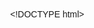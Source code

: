 <!DOCTYPE html><html xml:lang="de" class="maestro" xmlns="http://www.w3.org/1999/xhtml"><head><script nonce="ungVaeSz5LRWc/Q+cMaI">
window._goch_ = {};
window.addEventListener('click', function(event) {
    'use strict';
    for (var elm = event.target; elm; elm = elm.parentElement) {
        if (elm.id &&
            window._goch_.hasOwnProperty(elm.id) &&
            window._goch_[elm.id].call(elm, event) === false) {
            event.preventDefault();
        }
    }
}, true);
window._csp_external_script_nonce = "tvDwG4pKWJM+mplzgjHN"</script><script async="async" src="/page_success/head?path=%2Fsh%2F78skunqihutac8e%2FAAAE8NV--YThWP18OqprtMcTa%2FReport.Rmd&amp;request_id=3bf90e16ce3de93799ed8d25d03c328f&amp;time=1536563264" nonce="tvDwG4pKWJM+mplzgjHN"></script><link href="https://cfl.dropboxstatic.com/static/images/favicon-vflUeLeeY.ico" rel="shortcut icon" /><link href="cfl.dropboxstatic.com" rel="preconnect" /><title>Dropbox - Report.Rmd - Machen Sie sich das Leben leichter</title><meta content="noindex, nofollow, noimageindex" name="robots" /><meta content="origin-when-cross-origin" name="referrer" /><script type="text/javascript" nonce="ungVaeSz5LRWc/Q+cMaI">
            var same_hostname = false;
            try {
                same_hostname = (top.location.hostname === self.location.hostname);
            } catch (error) {}

            if (self != top && !same_hostname) {
                top.location.replace(self.location.href);
                setTimeout(function() {
                    window.DB_FRAME_BUST = true;
                    document.body.innerHTML = (
                        "<img src='https://cfl.dropboxstatic.com/static/images/logo-vflL7Ces6.png' onClick='top.location.href=window.location.href' />");
                }, 1);
            }
        </script> <script type="text/javascript" nonce="ungVaeSz5LRWc/Q+cMaI">if (window.performance && window.performance.mark) { window.performance.mark("requirejs_start"); }</script> <script type="text/javascript" nonce="ungVaeSz5LRWc/Q+cMaI">
            (function(){"use strict";var e,n=window,r=function(){e=[],n.addRequireLoadCallback=function(n){return e.push(n)},n.configureRequire=function(){var e=arguments;n.addRequireLoadCallback(function(){return n.configureRequire.apply(null,e)})},n.define=function(){var e=arguments;n.addRequireLoadCallback(function(){return n.define.apply(null,e)})},n.preLoadFile=function(){for(var e=[],r=0;r<arguments.length;r++)e[r]=arguments[r];n.addRequireLoadCallback(function(){return n.preLoadFile.apply(null,e)})}};r(),n._insertRequireShim=r,n.InitRequireJs=function(r){n.requireContexts={},requirejs.onError=function(){},n.performance&&null!=n.performance.now&&(requirejs.onResourceLoad=function(e,r,i){var u=n.performance.now(),o=n.requireContexts[e.id];o&&o.require(["modules/clean/web_module_timing"],function(e){var n=o.module_callback_times[r.id];e.add_module(r,u,n?n.callbackTime:void 0,n?n.callbackDuration:void 0)})}),n.configureRequire=r,n.addRequireLoadCallback=function(e){return e()},e.forEach(function(e){return e()})}})();


            window.GlobalConstants = {"CSP_SCRIPT_NONCE": "ungVaeSz5LRWc/Q+cMaI"};
            </script> <script async="async" type="text/javascript" src="https://cfl.dropboxstatic.com/static/compiled/js/alameda_bundle/alameda_bundle.min-vfl84UZcA.js" nonce="tvDwG4pKWJM+mplzgjHN"></script> <link href="https://cfl.dropboxstatic.com/static/fonts/paper-atlasgrotesk/AtlasGrotesk-Regular-Web-vflk7bxjs.woff2" type="font/woff2" crossorigin="anonymous" rel="preload" as="font" /><link href="https://cfl.dropboxstatic.com/static/fonts/paper-atlasgrotesk/AtlasGrotesk-Medium-Web-vfl38XiTL.woff2" type="font/woff2" crossorigin="anonymous" rel="preload" as="font" />  <style>
            * { font-weight: inherit; }
            html { box-sizing: border-box; }
            /* To remove Firefox's extra padding */
            button::-moz-focus-inner,
            input[type='button']::-moz-focus-inner,
            input[type='submit']::-moz-focus-inner,
            input[type='reset']::-moz-focus-inner {
              padding: 0;
              border: 0 none;
            }
            [class^='maestro-sidebar'] { box-sizing: border-box; }
            .maestro body,
            .maestro input,
            .maestro textarea,
            .maestro select,
            .maestro button,
            .maestro .normal {
              font-family: AtlasGrotesk, sans-serif;
              font-size: 14px;
              -moz-osx-font-smoothing: grayscale;
              -webkit-font-smoothing: antialiased;
            }
            .maestro body {
              margin: 0;
            }
            .embedded-app {
              top: 0;
              bottom: 0;
              padding-left: 240px;
            }
            .embedded-app__error-state {
              display: block;
              text-align: center;
              align-items: center;
              justify-content: center;
              flex-direction: column;
              bottom: 0;
            }
            .maestro-loading-spinner-wrapper {
              position: fixed;
              top: 0;
              right: 0;
              bottom: 0;
              left: 0;
              display: flex;
              justify-content: center;
            }
            .maestro-loading-spinner {
              position: absolute;
              top: 33%;
              width: 24px;
              height: 24px;
              background-image: url('https://cfl.dropboxstatic.com/static/images/icons/ajax-loading-small-blue@2x-vfl14X6Ll.gif');
              background-size: 24px 24px;
              /* So the center of the image is used to center the element. */
              transform: translate(-50%, -50%);
            }</style> <style type="text/css">
</style><script type="text/javascript" nonce="ungVaeSz5LRWc/Q+cMaI">if (window.performance && window.performance.mark) { window.performance.mark("ensemble_payload_start"); }</script> <script type="text/javascript" nonce="ungVaeSz5LRWc/Q+cMaI">!function(){"use strict";function __extends(e,t){function r(){this.constructor=e}extendStatics(e,t),e.prototype=null===t?Object.create(t):(r.prototype=t.prototype,new r)}function validateObjectProperties(e,t,r){for(var n=0,o=Object.keys(r);n<o.length;n++){var i=o[n];if(!Object.prototype.hasOwnProperty.call(t,i))throw new Error(e+" missing required property '"+i+"'");var a=!1,s=void 0,l=r[i];if(null!==l)if("object"==typeof l?(s=l.kind,a=l.nullable):s=l,a){if(null!=t[i]&&typeof t[i]!==s)throw new Error(e+" property '"+i+"' has incorrect type. Expected '"+s+"' or null, got '"+typeof t[i]+"'")}else{var c=typeof t[i];if(c!==s)throw new Error(e+" property '"+i+"' has incorrect type. Expected '"+s+"', got '"+c+"'")}}}function validatePageletConfig(e){if(null==e)throw new Error("Pagelet config is null or undefined");if("object"!=typeof e)throw new Error("Pagelet config is not an object");switch(validateObjectProperties("Pagelet config",e,{name:"string",driver:"string"}),e.driver){case"simple":_validateSimplePageletConfig(e);break;case"requirejs":case"js_only":_validateRequireJSPageletConfig(e);break;case"inline":_validateInlinePageletConfig(e);break;default:throw new Error("Unknown pagelet config driver '"+e.driver+"'")}}function _validateSimplePageletConfig(e){if(validateObjectProperties("Pagelet config",e,{html:"string",script:{kind:"string",nullable:!0},stylesheets:null}),!Array.isArray(e.stylesheets))throw new Error("Pagelet config property 'stylesheets' has incorrect type. Expected 'Array' or null, got '"+typeof e.stylesheets+"'");for(var t=0,r=e.stylesheets;t<r.length;t++){var n=r[t];if("string"!=typeof n)throw new Error("Pagelet config property 'stylesheets' has an element of incorrect type. Expected 'string', got '"+typeof n+"'")}}function _validateRequireJSPageletConfig(e){if(validateObjectProperties("Pagelet config",e,{html:"string",stylesheets:null}),!Array.isArray(e.stylesheets))throw new Error("Pagelet config property 'stylesheets' has incorrect type. Expected 'Array' or null, got '"+typeof e.stylesheets+"'");for(var t=0,r=e.stylesheets;t<r.length;t++){var n=r[t];if("string"!=typeof n)throw new Error("Pagelet config property 'stylesheets' has an element of incorrect type. Expected 'string', got '"+typeof n+"'")}}function _validateInlinePageletConfig(e){validateObjectProperties("Pagelet config",e,{html:"string",style:{kind:"string",nullable:!0},script:{kind:"string",nullable:!0}})}function validateUsers(e){if(!Array.isArray(e))throw new Error("users must be an array");for(var t=0;t<e.length;t++){_validateUser(e[t])}}function _validateUser(e){if(validateObjectProperties("User",e,{userId:"number",displayName:"string",personalName:{kind:"string",nullable:!0},isActive:"boolean",isTeam:"boolean",teamName:{kind:"string",nullable:!0},teamSize:"number",redirectUrl:{kind:"string",nullable:!0},role:"string"}),-1!==e.userId&&!e.isTeam&&null==e.personalName)throw new Error("Non-team user must have 'personalName' set");if(e.isTeam&&null==e.teamName)throw new Error("Team user must have 'teamName' set");if(e.isTeam&&-1===e.teamSize)throw new Error("Team user must have 'teamSize' set");if(-1===["work","personal"].indexOf(e.role))throw new Error("role "+e.role+" is not recognized");if(-1===e.userId&&null==e.redirectUrl||-1!==e.userId&&null!=e.redirectUrl)throw new Error("User property 'redirectUrl' must be set if and only if the user is not paired")}function consoleTimeStamp(e){console.timeStamp&&console.timeStamp(e)}function insertPagelet(e,t){var r=[];e||(e=document.createElement("div")),e.innerHTML=t;for(var n=e.getElementsByTagName("script"),o=0;o<n.length;o++){var i=n[o];if(-1!==ScriptTypes.indexOf(i.type)){var a=i.nonce||i.getAttribute("nonce"),s=window.GlobalConstants.CSP_SCRIPT_NONCE;if(s===a){if(i.src)throw new Error("Do not add scripts with src in the pagelet html, they should instead be loaded via requirejs or as pagelet dependencies");eval.call(window,i.innerHTML)}else{var l=new CSPNonceMismatchError({cspNonce:s,scriptNonce:a});r.push(l)}}}return r}function appendLinkTags(e,t,r){for(var n=0,o=t;n<o.length;n++){var i=o[n];!function(t){var n=_CSSElements[t];if(n)if(_loadedCSS[t])r();else{var o=n.onload,i=n.onerror;n.onload=function(){r(),o()},n.onerror=function(){r({resource:t,type:"stylesheet"}),i()}}else{var a=document.createElement("link");a.href=t,a.rel="stylesheet",a.onload=function(){_loadedCSS[t]=!0,r()},a.onerror=function(){r({resource:t,type:"stylesheet"})},e.appendChild(a),_CSSElements[t]=a}}(i)}}function appendScriptTags(e,t,r){var n;window.hasOwnProperty("_csp_external_script_nonce")&&(n=window._csp_external_script_nonce);for(var o=0,i=t;o<i.length;o++){var a=i[o];!function(t){var o=document.createElement("script");o.src=t,o.type="text/javascript",o.async=!0,o.onload=function(){r()},o.onerror=function(){r({resource:t,type:"script"})},n&&o.setAttribute("nonce",n),e.appendChild(o)}(a)}}function registerEnsembleStopwatch(){jsStopwatch=new EnsembleStopwatch}function globalEval(script){eval(script)}function removeServiceWorker(){navigator.serviceWorker&&navigator.serviceWorker.getRegistration().then(function(e){e&&e.unregister()})}var extendStatics=function(e,t){return(extendStatics=Object.setPrototypeOf||{__proto__:[]}instanceof Array&&function(e,t){e.__proto__=t}||function(e,t){for(var r in t)t.hasOwnProperty(r)&&(e[r]=t[r])})(e,t)},__assign=function(){return __assign=Object.assign||function(e){for(var t,r=1,n=arguments.length;r<n;r++){t=arguments[r];for(var o in t)Object.prototype.hasOwnProperty.call(t,o)&&(e[o]=t[o])}return e},__assign.apply(this,arguments)},PerfTimer="object"==typeof performance&&"function"==typeof performance.now?performance:Date,FAST_FRAME_THRESHOLD=20,SLOW_FRAME_THRESHOLD=34,CPUIdleMonitor=function(){function e(){var e=this;this.idleCPUTime=0,this.busyCPUTime=0,this.startedTracking=PerfTimer.now(),this.lastFrame=this.startedTracking,this.requestID=requestAnimationFrame(function(){e.updateCPUTimes()}),console.timeStamp&&console.timeStamp("cpu_idle_tracking_started")}return e.prototype.updateCPUTimes=function(e){var t=this;void 0===e&&(e={forceUpdate:!1,currentCPUSpan:0});var r=PerfTimer.now(),n=r-this.lastFrame;this.lastFrame=r;var o;o=n>=SLOW_FRAME_THRESHOLD?0:n<=FAST_FRAME_THRESHOLD?1:(SLOW_FRAME_THRESHOLD-n)/(SLOW_FRAME_THRESHOLD-FAST_FRAME_THRESHOLD);var i=n*(1-o);e.forceUpdate&&i<e.currentCPUSpan&&(i=Math.min(n,e.currentCPUSpan)),this.busyCPUTime+=i,this.idleCPUTime+=n-i,e.forceUpdate||(this.requestID=requestAnimationFrame(function(){t.updateCPUTimes()}))},e.prototype.stop=function(){null!==this.requestID&&(console.timeStamp&&console.timeStamp("cpu_idle_tracking_stopped"),cancelAnimationFrame(this.requestID),this.requestID=null)},e.prototype.getIdleCPUTime=function(){return this.idleCPUTime},e.prototype.getCPUTimeSnapshot=function(e){return void 0!==e&&this.updateCPUTimes({forceUpdate:!0,currentCPUSpan:e}),{idleTime:this.idleCPUTime.toString(),busyTime:this.busyCPUTime.toString()}},e.prototype.getTotalTrackedTime=function(){return this.idleCPUTime+this.busyCPUTime},e.prototype.getIdlePercentOfTracked=function(){var e=this.idleCPUTime+this.busyCPUTime;return 0===e?0:this.idleCPUTime/e},e.prototype.getUntrackedTimeSinceTTFB=function(){if("object"!=typeof performance||"function"!=typeof performance.now||"object"!=typeof performance.timing||"number"!=typeof performance.timing.responseStart||"number"!=typeof performance.timing.navigationStart)return null;var e=performance.timing.responseStart-performance.timing.navigationStart;return this.startedTracking-e},e}(),hasPerfNow=!(!window.performance||!window.performance.now),EnsembleStopwatch=function(){function e(){this._data={}}return e.prototype.getNow=function(){if(hasPerfNow)return window.performance.now()},e.prototype.markSpan=function(e,t){if(void 0===t&&(t={}),consoleTimeStamp(e),"number"!=typeof t.startTime&&(t.startTime=0),"number"!=typeof t.endTime){var r=this.getNow();if(void 0===r)return;t.endTime=r}if(t.startTime=Math.round(t.startTime),t.endTime=Math.round(t.endTime),this._data[e])return void console.error("stopwatch error: spanName has been used before: "+e);this._data[e]={start:t.startTime,end:t.endTime,annotations:t.annotations||{}}},e.prototype.getData=function(){var e={};for(var t in this._data)if(this._data.hasOwnProperty(t)){var r=this._data[t];e[t]={end:r.end,start:r.start,annotations:r.annotations}}return e},e}(),CSPNonceMismatchError=function(){function e(e){var t=e.cspNonce,r=e.scriptNonce;this.cspNonce=t,this.scriptNonce=r}return e.prototype.confirmedValidAppshell=function(){var e=this;window.addRequireLoadCallback(function(){requirejs.config({context:"externals"})(["modules/core/exception"],function(t){t.reportStack("Refused to execute script from because GlobalConstants.CSP_SCRIPT_NONCE is defined and the nonce doesn't match.",{exc_extra:{page_nonce:e.cspNonce,script_tag_nonce:e.scriptNonce,err_version:1},tags:["csp-nonce-error"]})})})},e}(),ScriptTypes=["text/javascript","text/ecmascript","application/javascript","application/ecmascript","",void 0],Viewer=function(){function e(e){if(!e.users)throw new Error("Viewer config must contain users. Config: "+JSON.stringify(e));validateUsers(e.users),this.users=e.users}return e.prototype.getActiveUser=function(){for(var e=0;e<this.users.length;e++)if(this.users[e].isActive)return this.users[e];return null},e.prototype.getUserById=function(e){for(var t=0;t<this.users.length;t++){var r=this.users[t];if(r.userId===e)return r}throw new Error("user "+e+" is not in the current viewer")},e.prototype.isValidRole=function(e){return-1!==["personal","work"].indexOf(e)},e}(),_loadedCSS={},_CSSElements={},ResourceLoader=function(){function e(e,t){if(this.totalResources=0,this.loadedResources=0,this.onLoadCallbacks=[],this.errors=[],e.stylesheets&&(this.totalResources+=e.stylesheets.length),e.scripts&&(this.totalResources+=e.scripts.length),t&&this.onLoadCallbacks.push(t),0===this.totalResources)return void setTimeout(this.runCallbacks.bind(this),0);this.loadResources(e.stylesheets,e.scripts)}return e.prototype.isDoneLoading=function(){return this.loadedResources===this.totalResources},e.prototype.addOnLoadCallback=function(e){if(this.isDoneLoading())throw new Error("ResourceLoader error: added callback after resources have finished loading");this.onLoadCallbacks.push(e)},e.prototype.loadResources=function(e,t){function r(e){this.loadedResources+=1,e&&this.errors.push(e),this.loadedResources===this.totalResources&&this.runCallbacks()}var n=r.bind(this),o=document.createDocumentFragment();e&&appendLinkTags(o,e,n),t&&appendScriptTags(o,t,n),document.body.appendChild(o)},e.prototype.runCallbacks=function(){var e;if(0!==this.errors.length){e={failedStylesheets:[],failedScripts:[]};for(var t=0,r=this.errors;t<r.length;t++){var n=r[t];"stylesheet"===n.type?e.failedStylesheets.push(n.resource):"script"===n.type&&e.failedScripts.push(n.resource)}}for(var o=0;o<this.onLoadCallbacks.length;o++)this.onLoadCallbacks[o](e)},e}(),cpuIdleMonitor=new CPUIdleMonitor,CLIENT_HANDLED_QUERY_PARAMS={role:!0,email_just_verified:!0,email_just_verified_and_changed:!0,oref:!0,always_show_progressbar:!0,from_scl_sync_modal:!0},jsStopwatch,Pagelet=function(){function e(e,t){this.name=e.name,this.driver=e.driver,this.exceptionInfo=t}return e.prototype.clearPlaceholder=function(e){if(e){var t=document.getElementById(e);if(!t)throw new Error("Unable to find pagelet placeholderElementId '"+e+"'");t.parentNode.removeChild(t)}},e}(),SimplePagelet=function(e){function t(t,r){var n=e.call(this,t,r)||this;return n.html=t.html,n.script=t.script,n.stylesheets=t.stylesheets,n}return __extends(t,e),t.prototype.initializeLoad=function(e,t){var r=this,n=function(){r.clearPlaceholder(t),r.renderHtml(e),r.loadScript()};this.stylesheets&&this.stylesheets.length>0?new ResourceLoader({stylesheets:this.stylesheets},n):n()},t.prototype.renderHtml=function(e){var t=document.getElementById(e);if(!t)throw new Error("Unable to find pagelet targetElementId '"+e+"'");t.innerHTML=this.html},t.prototype.loadScript=function(){null!=this.script&&globalEval(this.script)},t.prototype.getDOMInteractive=function(){throw new Error("SimplePagelet does not track DOMInteractive")},t}(Pagelet),RequireJSPagelet=function(e){function t(t,r){var n=e.call(this,t,r)||this;return n.html=t.html,n.stylesheets=t.stylesheets,n.delayRender=t.delayRender,n}return __extends(t,e),t.prototype.insertIntoDOM=function(e){var t=document.getElementById(e);t.style.visibility="hidden",t.style.position="absolute",insertPagelet(t,this.html),jsStopwatch.markSpan("dws_pagelet_render_on_page_"+e),jsStopwatch.markSpan("dws_pagelet_render_on_page_"+this.name),jsStopwatch.markSpan("dws_pagelet_render_on_page_uncached_"+this.name)},t.prototype._showPageletElement=function(e,t){var r=document.getElementById(e),n=function(){r.style.position="",r.style.visibility="visible"};if(!t)return void n();var o=function(){n();var e=document.getElementById(t);e&&e.parentNode.removeChild(e)};this.delayRender?window.ensemble.addPageletRenderCallback(e,o):o()},t.prototype.initializeLoad=function(e,t){var r=this;jsStopwatch.markSpan("dws_start_initialize_load_uncached_"+this.name),jsStopwatch.markSpan("dws_pagelet_payload_available_"+e),this.insertIntoDOM(e),this._domInteractive=(new Date).getTime(),console.timeStamp&&console.timeStamp("DOMInteractive"),"embedded-app"===e&&(window.ensemble.waitingForCss=!0),new ResourceLoader({stylesheets:this.stylesheets},function(){r._showPageletElement(e,t),"embedded-app"===e&&(window.ensemble.waitingForCss=!1,window.ensemble.mark_tti_callback()),jsStopwatch.markSpan("dws_pagelet_css_loaded_"+e),jsStopwatch.markSpan("dws_pagelet_load_stylesheet_"+r.name),jsStopwatch.markSpan("dws_pagelet_load_stylesheet_uncached_"+r.name)})},t.prototype.getDOMInteractive=function(){if(!this._domInteractive)throw new Error("DOMInteractive has not been logged");return this._domInteractive},t}(Pagelet),JSOnlyPagelet=function(e){function t(t,r){return e.call(this,__assign({},t,{driver:"requirejs",html:""}),r)||this}return __extends(t,e),t.prototype._showPageletElement=function(e,t){},t.prototype.insertIntoDOM=function(e){jsStopwatch.markSpan("dws_pagelet_render_on_page_"+e),jsStopwatch.markSpan("dws_pagelet_render_on_page_"+this.name),jsStopwatch.markSpan("dws_pagelet_render_on_page_uncached_"+this.name)},t}(RequireJSPagelet),Ensemble=function(){function e(){this.spanStart={},this.bufferedEventEmitter=null,this.eventEmitter=null,this.pagelets={},this.pageletsByElemId={},this.postTTIQueue=[],this.pageletDisplayCallbacks={},this.displayedPagelets={},this.ttiMarked=!1,this.waitingForCss=!1,this.mark_tti_callback=function(){},this.constModules={},this.constModuleCallbacks={},registerEnsembleStopwatch(),jsStopwatch.markSpan("dws_ensemble_constructor")}return e.prototype.init=function(e){var t=jsStopwatch.getNow();if(jsStopwatch.markSpan("dws_ensemble_begin_init"),!e)throw new Error("Missing ensemble configuration");if(!e.viewerData)throw new Error("Missing viewer data needed to initialize the Ajax calls afterwards");if(!e.jsCsrfCookieName)throw new Error("Missing jsCsrfCookieName info for CSRF cookie");if(!e.lastActiveRoleCookieName)throw new Error("Missing lastActiveRoleCookieName");this.viewer=new Viewer(e.viewerData),this.jsCsrfCookieName=e.jsCsrfCookieName,this._embeddedAppPagelet=null,this.switchedAccounts=!!sessionStorage.getItem("Ensemble.switchedAccounts"),sessionStorage.removeItem("Ensemble.switchedAccounts"),removeServiceWorker(),this.resourceLoader=new ResourceLoader({stylesheets:e.prefetchResources.stylesheets,scripts:e.prefetchResources.scripts}),window.addRequireLoadCallback(function(){window.requireContexts.externals&&window.requireContexts.externals.require(["jquery","external/react","external/react-dom"],function(){jsStopwatch.markSpan("dws_core_externals_loaded")})});var r=jsStopwatch.getNow(),n=cpuIdleMonitor.getCPUTimeSnapshot(r&&t?r-t:void 0);jsStopwatch.markSpan("dws_ensemble_init",{annotations:n})},e.prototype.stopwatchPagelet=function(e,t){var r=cpuIdleMonitor.getCPUTimeSnapshot(),n="dws_"+e+"_"+t;console.timeStamp&&console.timeStamp(n),jsStopwatch.markSpan(n,{annotations:r})},e.prototype.insertAfterTTI=function(e){this.ttiMarked?insertPagelet(null,e):this.postTTIQueue.push(e)},e.prototype.snapshotTimingProfile=function(){cpuIdleMonitor.stop();var e={idleCPUTime:cpuIdleMonitor.getIdleCPUTime(),totalTrackedCPUTime:cpuIdleMonitor.getTotalTrackedTime()},t=cpuIdleMonitor.getUntrackedTimeSinceTTFB();return t&&(e.untrackedTimeAfterFirstByte=t),e},e.prototype.markTTI=function(){var e=this;setTimeout(function(){for(var t=0,r=e.postTTIQueue;t<r.length;t++){insertPagelet(null,r[t])}e.postTTIQueue=[];var n=document.createEvent("Event");n.initEvent("TTI",!0,!0),window.dispatchEvent(n),e.ttiMarked=!0},0)},e.prototype._markPageletRendered=function(e){if(this.displayedPagelets[e]=!0,e in this.pageletDisplayCallbacks){for(var t=0,r=this.pageletDisplayCallbacks[e];t<r.length;t++){(0,r[t])()}this.pageletDisplayCallbacks[e]=[]}},e.prototype.markPageletRenderedByDOMNode=function(e){for(;!e.getAttribute("data-pagelet-root");){if(null==e.parentElement)throw new Error("Cannot locate pagelet root element");e=e.parentElement}this._markPageletRendered(e.getAttribute("data-pagelet-root"))},e.prototype.addPageletRenderCallback=function(e,t){if(e in this.displayedPagelets)return void t();e in this.pageletDisplayCallbacks||(this.pageletDisplayCallbacks[e]=[]),this.pageletDisplayCallbacks[e].push(t)},e.prototype.getAugmentedExceptionTags=function(e){return["dws-js-exception"].concat(e.map(function(e){return"dws-js-exception:"+e}))},e.prototype.showErrorPagelet=function(e,t){for(var r=0,n=t;r<n.length;r++){var o=n[r],i=document.getElementById(o);i&&i.parentNode.removeChild(i)}var a=document.createElement("div");a.id="dws-error",document.body.appendChild(a),this.setupPagelet("dws-error",null,e,!1,null,function(){})},e.prototype.setupPagelet=function(e,t,r,n,o,i){var a=this;if(!this.resourceLoader.isDoneLoading())return void this.resourceLoader.addOnLoadCallback(function(){a.setupPagelet(e,t,r,n,o,i)});validatePageletConfig(r);var s=r;jsStopwatch.markSpan("dws_before_internal_setup_pagelet_uncached_"+s.name),this._setupPagelet(e,t,s,i)},e.prototype._setupPagelet=function(e,t,r,n){var o,i={pagelet_client_load_time:(new Date).getTime()/1e3,pagelet_element_id:e,pagelet_name:r.name};switch(r.driver){case"requirejs":o=new RequireJSPagelet(r,i);break;case"js_only":o=new JSOnlyPagelet(r,i);break;case"simple":o=new SimplePagelet(r,i);break;default:throw new Error("unrecognized driver "+r.driver)}this.pagelets[r.name]=o,this.pageletsByElemId[e]=o,"embedded-app"===e&&(this._embeddedAppPagelet=o),o.initializeLoad(e,t),n&&n()},e.prototype.loadCSS=function(e){new ResourceLoader({stylesheets:e})},e.prototype.getEmbeddedAppDOMInteractive=function(){if(!this._embeddedAppPagelet)throw new Error("Cannot get DOMInteractive, embedded app is not initialized");return this._embeddedAppPagelet.getDOMInteractive()},e.prototype.getPageletInfoForExceptionReporting=function(){var e=[];for(var t in this.pageletsByElemId)this.pageletsByElemId.hasOwnProperty(t)&&e.push(this.pageletsByElemId[t].exceptionInfo);return e},e.prototype.requestConstModule=function(e,t,r){this.constModules[t]||(this.constModules[t]={}),this.constModuleCallbacks[t]||(this.constModuleCallbacks[t]={}),e in this.constModules[t]?r(this.constModules[t][e]):(this.constModuleCallbacks[t][e]||(this.constModuleCallbacks[t][e]=[]),this.constModuleCallbacks[t][e].push(r))},e.prototype.defineConstModule=function(e,t,r){if(this.constModules[t]||(this.constModules[t]={}),!(e in this.constModules[t])){this.constModules[t][e]=r;var n=this.constModuleCallbacks[t]&&this.constModuleCallbacks[t][e];if(n){for(var o=0,i=n;o<i.length;o++){(0,i[o])(r)}this.constModuleCallbacks[t][e]=[]}}},e.prototype.markChunkStart=function(e,t){this.spanStart[e+"_"+t]=jsStopwatch.getNow()},e.prototype.markChunkEnd=function(e,t){var r=e+"_"+t,n=this.spanStart[r];delete this.spanStart[r];var o=jsStopwatch.getNow();n&&o&&jsStopwatch.markSpan("dws-processChunk-"+e+"-"+t,{startTime:n,endTime:o,annotations:cpuIdleMonitor.getCPUTimeSnapshot(o-n)})},e.prototype.processChunk=function(e,t,r){var n=window.performance&&window.performance.mark&&window.performance.measure&&window.location.search.indexOf("show_debug_spans")>-1;n&&window.performance.mark(e+" "+t+" processChunk start");var o=jsStopwatch.getNow();r();var i=jsStopwatch.getNow();o&&i&&(cpuIdleMonitor.updateCPUTimes({forceUpdate:!0,currentCPUSpan:i-o}),jsStopwatch.markSpan("dws-processChunk-"+e+"-"+t,{startTime:o,endTime:i,annotations:cpuIdleMonitor.getCPUTimeSnapshot(i-o)})),n&&(window.performance.mark(e+" "+t+" processChunk end"),window.performance.measure(e+" "+t+" processChunk",e+" "+t+" processChunk start",e+" "+t+" processChunk end"))},e.prototype.preLoadJs=function(e,t){window.preLoadFile&&window.preLoadFile(e)},e.prototype._hasOnlyClientHandledQueryParams=function(e){for(var t=e.split("&"),r=0,n=t;r<n.length;r++){if(!(n[r].split("=")[0]in CLIENT_HANDLED_QUERY_PARAMS))return!1}return!0},e.prototype._placeholderElementId=function(e){return e+"-placeholder"},e.prototype._getCookieValue=function(e){var t=document.cookie.match("(^|; )"+e+"=([^;]*)");return t?t[2]:""},e.prototype.getCsrfToken=function(){return this._getCookieValue(this.jsCsrfCookieName)},e.prototype.getJSStopwatchData=function(){var e=jsStopwatch.getData();return window.timingCraftPrefetchStart&&(e.craft_fast_prefetch_start={end:window.timingCraftPrefetchStart,start:0,annotations:{}}),window.timingCraftPrefetchDone&&(e.craft_fast_prefetch_done={end:window.timingCraftPrefetchDone,start:0,annotations:{}}),e},e}();window.ensemble=new Ensemble}();
</script>  <link href="https://cfl.dropboxstatic.com/static/images/logo_catalog/dropbox_webclip_60_m1-vflgZE2qv.png" rel="apple-touch-icon" /><link href="https://cfl.dropboxstatic.com/static/images/logo_catalog/dropbox_webclip_76_m1-vflB_aAVn.png" rel="apple-touch-icon" sizes="76x76" /><link href="https://cfl.dropboxstatic.com/static/images/logo_catalog/dropbox_webclip_120_m1-vflmwkfBS.png" rel="apple-touch-icon" sizes="120x120" /><link href="https://cfl.dropboxstatic.com/static/images/logo_catalog/dropbox_webclip_152_m1-vflU0bwfQ.png" rel="apple-touch-icon" sizes="152x152" /><meta content="text/html; charset=UTF-8" http-equiv="content-type" /><meta content="width=device-width, initial-scale=1" name="viewport" /><meta content="Dropbox ist ein kostenloser Service, mit dem Sie Ihre Fotos, Dokumente und Videos überall dabei haben und leicht mit anderen gemeinsam nutzen können. Sie brauchen nie wieder eine Datei per E-Mail an sich selbst zu schicken." name="description" /><meta content="https://www.dropbox.com/sh/78skunqihutac8e/AAAE8NV--YThWP18OqprtMcTa/Report.Rmd?dl=0" property="og:url" /><meta content="Dropbox" property="og:site_name" /><meta content="website" property="og:type" /><meta content="Mit Dropbox freigegeben" property="og:description" /><meta content="160" property="og:image:width" /><meta content="Report.Rmd" property="og:title" /><meta content="210019893730" property="fb:app_id" /><meta content="https://www.dropbox.com/static/images/spectrum-icons/generated/content/content-unknown-large.png" property="og:image" /><meta content="160" property="og:image:height" /><meta content="summary" name="twitter:card" /><meta content="@Dropbox" name="twitter:site" /><meta content="https://www.dropbox.com/sh/78skunqihutac8e/AAAE8NV--YThWP18OqprtMcTa/Report.Rmd?dl=0" name="twitter:url" /><meta content="Report.Rmd" name="twitter:title" /><meta content="Mit Dropbox freigegeben" name="twitter:description" /><meta content="https://cfl.dropboxstatic.com/static/images/logo_catalog/twitter-card-glyph_m1@2x-vflrCAzPX.png" name="twitter:image" /><meta content="TnuSyOnBMNmtugbpL1ZvW2PbSF9LKvoTzrvOGS9h-b0" name="google-site-verification" /><meta content="EZKIczQcM1-DVUMz8heu1dIhNtxNbLqbaA9-HbOnCQ4" name="google-site-verification" /><meta content="tz8iotmk-pkhui406y41y5bfmfxdwmaa4a-yc0hm6r0fga7s6j0j27qmgqkmc7oovihzghbzhbdjk-uiyrz438nxsjdbj3fggwgl8oq2nf4ko8gi7j4z7t78kegbidl4" name="norton-safeweb-site-verification" /><meta content="https://cfl.dropboxstatic.com/static/images/win8_web_tile-vfl8eyKFU.png" name="msapplication-TileImage" /><meta content="#ffffff" name="msapplication-TileColor" /></head><body><script async="async" src="/page_success/start?path=%2Fsh%2F78skunqihutac8e%2FAAAE8NV--YThWP18OqprtMcTa%2FReport.Rmd&amp;request_id=3bf90e16ce3de93799ed8d25d03c328f&amp;time=1536563264" nonce="tvDwG4pKWJM+mplzgjHN"></script><script type="text/javascript" nonce="ungVaeSz5LRWc/Q+cMaI">if (window.performance && window.performance.mark) { window.performance.mark("body_start"); }</script> <div id="embedded-app" class="sl-folder-app shmodel-body file-preview-body"></div>  <script type="text/javascript" nonce="ungVaeSz5LRWc/Q+cMaI"> addRequireLoadCallback(function(){
define("modules/constants/request", [], function() {
                var o = {"REQUEST_START_TIME": 1536563263815, "CACHE_JS_CSRF_COOKIE": false, "REQUEST_TRACING_ENABLED": false, "REQUEST_ID": "3bf90e16ce3de93799ed8d25d03c328f", "CSP_SCRIPT_NONCE": "ungVaeSz5LRWc/Q+cMaI", "PAGE_LOAD_TIME": 1536563263, "LOGGED_OUT_X_DROPBOX_UID": -1, "IS_HTTP2": true};
                /* global: ensemble is global for maestro pages */
                if (window.ensemble && window.ensemble.getRequestId) {
                    o.REQUEST_ID = ensemble.getRequestId();
                }
                return o;
            });
            define("modules/constants/page_load", [], function() {
            return {"USER_LOCALE": "de", "REPO_REV": "061ac84e3da23ef8ac3806c8c2fd795fe29d43b9", "PUBLIC_MODE_OVERRIDE": null, "COUNTRY_OVERRIDE": null, "METASERVER_MDB_TAGS": ["meta-dws"]};
        });
        
/* global: require */
require.config({context: "externals"})(["modules/constants/request"]);
});
</script><script type="text/javascript" nonce="ungVaeSz5LRWc/Q+cMaI">
                /* global: configureRequire comes from the
                   fake_require_snippet (ui/page/script_tags.py) */
                configureRequire({"waitSeconds": 30, "map": {"modules/clean/devtools/react-hot-reload-shim": {"react": "external/react-15.5.4-prod", "react-dom": "external/react-dom-15.5.4-prod"}, "*": {"external/final-form-calculate": "external/final-form-calculate-1.1.0", "external/reselect": "Reselect", "external/moment": "moment", "__real_external/tracekit": "TraceKit", "TraceKit": "modules/shims/tracekit", "external/react-dom/test-utils": "external/react-dom/test-utils-shim", "external/plupload_dev": "external/plupload_dev-2.0.0", "langpack": "json_loader!compiled/js/langpack/de.json", "external/react-dom": "external/react-dom-15.5.4-prod", "external/reflux": "external/reflux-0.3.0", "external/immutable": "external/immutable-3", "__unstubbed_external/purify": "external/purify", "react": "external/react-15.5.4-prod", "external/redux-thunk": "external/redux-thunk-2.1.0", "external/prop-types": "external/prop-types-shim", "external/react-dom/server": "external/react-dom/server-15.5.4-prod", "external/sjcl": "external/sjcl-1.0.3", "external/classnames": "classnames", "external/react-router": "external/react-router-2.0.0", "external/typeahead.jquery": "typeahead.jquery", "external/tslib": "tslib", "external/react-dom-factories": "external/react-dom-factories-shim", "external/tracekit": "modules/shims/tracekit", "external/videojs/video": "external/videojs/video-6.2.8", "react-dom": "external/react-dom-15.5.4-prod", "external/history": "external/history-3.3.0", "external/moxie": "external/moxie-1.0.0", "external/react": "external/react-15.5.4-prod", "prop-types": "external/prop-types-shim", "external/redux": "external/redux-3.6.0-prod", "external/create-react-class": "external/create-react-class-shim", "redux": "external/redux-3.6.0-prod", "external/react-redux": "external/react-redux-3.1.0", "immutable": "external/immutable-3", "external/highlight.pack": "hljs", "external/bloodhound": "bloodhound"}, "modules/shims/tracekit": {"external/tracekit": "TraceKit", "__real_external/tracekit": "TraceKit"}, "modules/clean/devtools/react-dom-hot-reload-shim": {"react": "external/react-15.5.4-prod", "react-dom": "external/react-dom-15.5.4-prod"}}, "shim": {}, "bundles": {"pkg-react-15.5.4-prod": ["external/create-react-class-shim", "external/react-dom-15.5.4-prod", "external/react-15.5.4-prod", "external/react-dom-factories-shim", "external/prop-types-shim"], "pkg-external": ["tslib"], "pkg-exception-reporting": ["modules/core/exception_tag_registry", "modules/core/exception", "modules/pagelet_config", "modules/clean/csrf", "TraceKit", "modules/core/xhr", "modules/core/cookies", "modules/shims/tracekit"], "pkg-timing": ["modules/clean/web_module_timing"]}, "baseUrl": "https://cfl.dropboxstatic.com/static/", "context": "externals", "paths": {"jquery": "compiled/js/external/jquery_bundle/jquery_bundle.min-vflQlTj6W", "pkg-react-15.5.4-prod": "compiled/js/packaged/pkg-react-15.5.4-prod.min-vfl_selyY", "compiled/js/langpack/de.json": "compiled/js/langpack/de.json?17783", "pkg-external": "compiled/js/packaged/pkg-external.min-vflJyBqKD", "pkg-exception-reporting": "compiled/js/packaged/pkg-exception-reporting.min-vfli2UEPJ", "pkg-timing": "compiled/js/packaged/pkg-timing.min-vfl5yTZ8K"}}, {"reusingContext": false, "requireFallbackBaseUrl": "https://www.dropboxstatic.com/static/", "deferJs": false}, [[[["jquery"], (function(jQuery){
;
}), "require-tier-appshell-jquery"],[["react", "react-dom"], (function(React,ReactDOM){
;
}), "require-tier-appshell-require-react"]]]);
                </script>  <script type="text/javascript" nonce="ungVaeSz5LRWc/Q+cMaI">/* global: ensemble is from ensemble_appshell.js */ensemble.init({"jsCsrfCookieName": "__Host-js_csrf", "prefetchResources": {"stylesheets": ["https://cfl.dropboxstatic.com/static/css/font_paper_atlas_grotesk-vflEbKJso.css", "https://cfl.dropboxstatic.com/static/css/maestro_layout-vflK26Kjh.css"], "scripts": []}, "viewerData": {"users": [{"teamSize": -1, "displayName": "Privat", "teamName": null, "redirectUrl": "https://www.dropbox.com/personal", "role": "personal", "userId": -1, "personalName": null, "isActive": false, "isTeam": false}, {"teamSize": -1, "displayName": "Gesch\u00e4ftlich", "teamName": null, "redirectUrl": "https://www.dropbox.com/team", "role": "work", "userId": -1, "personalName": null, "isActive": false, "isTeam": false}]}, "lang": "de", "lastActiveRoleCookieName": "last_active_role"});</script><script type="text/javascript" nonce="ungVaeSz5LRWc/Q+cMaI">
            /* global: ensemble is from dws-ensemble-appshell. */
            ensemble.processChunk("embedded-app", "css_files-1", function(){ensemble.loadCSS(["https://cfl.dropboxstatic.com/static/css/recaptcha_v2_challenge-vflYEW-GO.css", "https://cfl.dropboxstatic.com/static/css/components/login_form-vflEBYWs2.css", "https://cfl.dropboxstatic.com/static/css/login_or_register-vfl9esD0O.css", "https://cfl.dropboxstatic.com/static/css/modal-vflI292PU.css", "https://cfl.dropboxstatic.com/static/css/foundation-vfljhCDiH.css", "https://cfl.dropboxstatic.com/static/css/shared_link_page-vfl4kNFAu.css", "https://cfl.dropboxstatic.com/static/css/shared_link_folder-vfluV0h8o.css", "https://cfl.dropboxstatic.com/static/css/sprites/web_sprites-vflv2MHAO.css"])});
            </script><script type="text/javascript" nonce="ungVaeSz5LRWc/Q+cMaI">
            /* global: ensemble is from dws-ensemble-appshell. */
            ensemble.processChunk("embedded-app", "css_files-2", function(){ensemble.loadCSS(["https://cfl.dropboxstatic.com/static/css/spectrum/index.web-vflu1RHct.css", "https://cfl.dropboxstatic.com/static/css/font_paper_atlas_grotesk-vflEbKJso.css", "https://cfl.dropboxstatic.com/static/css/deprecated/components/multiaccount_login_modal-vflNhUM8J.css", "https://cfl.dropboxstatic.com/static/css/recaptcha_challenge-vflrcf67y.css", "https://cfl.dropboxstatic.com/static/css/notify-vflwFeIpp.css", "https://cfl.dropboxstatic.com/static/css/scooter/scooter-scoped-vflrM1SRf.css", "https://cfl.dropboxstatic.com/static/css/growth/bright_modal-vfltS1uv-.css", "https://cfl.dropboxstatic.com/static/css/components/button-vfl-_t7Pp.css", "https://cfl.dropboxstatic.com/static/css/components/exp_cards-vflJsYU3g.css", "https://cfl.dropboxstatic.com/static/css/maestro_layout-vflK26Kjh.css", "https://cfl.dropboxstatic.com/static/css/account/emails-vflCV9b0W.css", "https://cfl.dropboxstatic.com/static/css/shared_link_file-vflGBKk5Y.css", "https://cfl.dropboxstatic.com/static/css/growth/compact_form-vflfQZ6wi.css", "https://cfl.dropboxstatic.com/static/css/accessibility-vflMYBl-j.css", "https://cfl.dropboxstatic.com/static/css/legacy_packages/components-vflbDMbD3.css"])});
            </script><script type="text/javascript" nonce="ungVaeSz5LRWc/Q+cMaI">
    /* global: ensemble is from dws-ensemble-appshell. */
    ensemble.markChunkStart("embedded-app", "require_config-1");
    </script><script type="text/javascript" nonce="ungVaeSz5LRWc/Q+cMaI">
                /* global: configureRequire comes from the
                   fake_require_snippet (ui/page/script_tags.py) */
                configureRequire({"paths": {"spectrum_comments/comment_editor/components/draft_component": "compiled/js/spectrum_comments/comment_editor/components/draft_component.min-vflGyxTE3", "modules/clean/react/file_viewer/title_bar/title_breadcrumb": "compiled/js/modules/clean/react/file_viewer/title_bar/title_breadcrumb.min-vflA9Hjwn", "spectrum_comments/comment_editor/core/types/scaffold": "compiled/js/spectrum_comments/comment_editor/core/types/scaffold.min-vfl8Qk_Uw", "pkg-business-common": "compiled/js/packaged/pkg-business-common.min-vflz3qiUb", "modules/clean/react/file_activity_stream/cards/file_settings_change_activity_card": "compiled/js/modules/clean/react/file_activity_stream/cards/file_settings_change_activity_card.min-vflMzW_MM", "modules/clean/react/feedback/types": "compiled/js/modules/clean/react/feedback/types.min-vflBm79L1", "modules/clean/unity/features/web_destiny_ui": "compiled/js/modules/clean/unity/features/web_destiny_ui.min-vflPK-8Hy", "modules/clean/growth/showcase_upsell/post_share_gif_controller": "compiled/js/modules/clean/growth/showcase_upsell/post_share_gif_controller.min-vflnAkkyx", "pkg-payments-common": "compiled/js/packaged/pkg-payments-common.min-vflBNcydr", "modules/clean/react/file_activity_stream/file_activity_stream_card_factory": "compiled/js/modules/clean/react/file_activity_stream/file_activity_stream_card_factory.min-vflWWbR11", "modules/clean/react/file_activity_stream/button_group": "compiled/js/modules/clean/react/file_activity_stream/button_group.min-vflY2y9mQ", "modules/clean/share_download/types": "compiled/js/modules/clean/share_download/types.min-vflFs5HCa", "modules/clean/react/copy_to_dropbox/actions": "compiled/js/modules/clean/react/copy_to_dropbox/actions.min-vflar2kMm", "modules/clean/react/file_viewer/mounted_file_actions": "compiled/js/modules/clean/react/file_viewer/mounted_file_actions.min-vflKU27fz", "modules/clean/react/previews/preview_toolbar_container_component": "compiled/js/modules/clean/react/previews/preview_toolbar_container_component.min-vflC8drGg", "pkg-pagelet-shared": "compiled/js/packaged/pkg-pagelet-shared.min-vflj8sS8I", "spectrum_comments/comment_editor/composers/mention_suggestions_list": "compiled/js/spectrum_comments/comment_editor/composers/mention_suggestions_list.min-vfl4dgu1G", "modules/clean/react/search_success_banner/search_success_component": "compiled/js/modules/clean/react/search_success_banner/search_success_component.min-vfl4uMad0", "spectrum_comments/comment_editor/components/post_button": "compiled/js/spectrum_comments/comment_editor/components/post_button.min-vflfOpfId", "pkg-profile_services": "compiled/js/packaged/pkg-profile_services.min-vflAsSTiK", "modules/clean/teams/admin/types/constants": "compiled/js/modules/clean/teams/admin/types/constants.min-vflpamrGh", "spectrum_comments/comment_editor/comment_renderer": "compiled/js/spectrum_comments/comment_editor/comment_renderer.min-vflp-DwZ2", "modules/clean/comments/logging": "compiled/js/modules/clean/comments/logging.min-vfl2rsf3Q", "esignature_prototype/components/esignature_share_modal/share_modal_footer": "compiled/js/esignature_prototype/components/esignature_share_modal/share_modal_footer.min-vflVeMR8B", "modules/clean/growth/showcase_upsell/preview_gate": "compiled/js/modules/clean/growth/showcase_upsell/preview_gate.min-vfl1oqNh2", "modules/clean/react/feedback/feedback_multiline_text_field": "compiled/js/modules/clean/react/feedback/feedback_multiline_text_field.min-vflWy1CLI", "spectrum_comments/thread/thread": "compiled/js/spectrum_comments/thread/thread.min-vflHjxi3r", "spectrum_comments/comment_editor/time_coded_comment_editor": "compiled/js/spectrum_comments/comment_editor/time_coded_comment_editor.min-vflyvXikJ", "pkg-file_viewer": "compiled/js/packaged/pkg-file_viewer.min-vflrXXV0Z", "pkg-unity": "compiled/js/packaged/pkg-unity.min-vflRtIDrY", "pkg-selectable-list": "compiled/js/packaged/pkg-selectable-list.min-vflREdr2y", "spectrum/backdrop/backdrop": "compiled/js/spectrum/backdrop/backdrop.bundled.min-vfl7qOLNO", "esignature_prototype/components/title_bar/esignature_titlebar_close": "compiled/js/esignature_prototype/components/title_bar/esignature_titlebar_close.min-vflrMNAD1", "modules/clean/react/pass/seen_state_coachmark": "compiled/js/modules/clean/react/pass/seen_state_coachmark.min-vfluoMeqr", "modules/clean/react/file_viewer/share_helpers": "compiled/js/modules/clean/react/file_viewer/share_helpers.min-vfljYbO-8", "pkg-react-15.5.4-prod": "compiled/js/packaged/pkg-react-15.5.4-prod.min-vfl_selyY", "spectrum/mobile_menu/mobile_menu_close_button": "compiled/js/spectrum/mobile_menu/mobile_menu_close_button.bundled.min-vfl506Ij_", "modules/clean/growth/experiments/logger": "compiled/js/modules/clean/growth/experiments/logger.min-vfls8lMpt", "modules/clean/react/share_download/button_component": "compiled/js/modules/clean/react/share_download/button_component.min-vflI1mGnN", "pkg-mcl-modal": "compiled/js/packaged/pkg-mcl-modal.min-vfltS3KB4", "pkg-file_viewer_video": "compiled/js/packaged/pkg-file_viewer_video.min-vflezYaKp", "pkg-prompt": "compiled/js/packaged/pkg-prompt.min-vflhN5qGe", "pkg-controllers-core": "compiled/js/packaged/pkg-controllers-core.min-vflEO65Sj", "spectrum/mobile_menu": "compiled/js/spectrum/mobile_menu.bundled.min-vfl9q6DN1", "external/web_socket": "compiled/js/external/web_socket.min-vflbBmFMw", "modules/clean/react/breadcrumb/trail": "compiled/js/modules/clean/react/breadcrumb/trail.min-vflWfKMdm", "modules/clean/react/file_comments/annotation_comments_list_ui_bubble": "compiled/js/modules/clean/react/file_comments/annotation_comments_list_ui_bubble.min-vflO3X9fb", "modules/clean/growth/showcase_upsell/preview_bubble": "compiled/js/modules/clean/growth/showcase_upsell/preview_bubble.min-vflDAjtjB", "pkg-captcha": "compiled/js/packaged/pkg-captcha.min-vfl5bbjhB", "modules/clean/growth/experiments/overquota_helper": "compiled/js/modules/clean/growth/experiments/overquota_helper.min-vflrvh2gj", "modules/clean/growth/paper/paper_tracker": "compiled/js/modules/clean/growth/paper/paper_tracker.min-vflY9JyRI", "modules/clean/react/file_activity_stream/updating_time_ago_with_details": "compiled/js/modules/clean/react/file_activity_stream/updating_time_ago_with_details.min-vfl5XKNXL", "modules/clean/react/file_activity_stream/cards/file_shared_link_change_activity_card": "compiled/js/modules/clean/react/file_activity_stream/cards/file_shared_link_change_activity_card.min-vflt_j8Rs", "modules/clean/react/file_viewer/open_button/open_button_coachmark": "compiled/js/modules/clean/react/file_viewer/open_button/open_button_coachmark.min-vflpRP88i", "spectrum_comments/comment/time_coded_comment": "compiled/js/spectrum_comments/comment/time_coded_comment.min-vflcvSBR0", "modules/clean/react/file_viewer/more_dropdown/views": "compiled/js/modules/clean/react/file_viewer/more_dropdown/views.min-vfl_Y22oV", "spectrum_comments/comment_editor/core/composed_scope": "compiled/js/spectrum_comments/comment_editor/core/composed_scope.min-vflRwHq1c", "modules/clean/react/file_action_button_type": "compiled/js/modules/clean/react/file_action_button_type.min-vflxWAdL2", "external/jquery.fs.zoomer": "compiled/js/external/jquery.fs.zoomer.min-vfllQFCLC", "modules/clean/react/invite/invite_and_buy_text": "compiled/js/modules/clean/react/invite/invite_and_buy_text.min-vflcIHHpC", "pkg-payments-error": "compiled/js/packaged/pkg-payments-error.min-vflOrEDvA", "modules/clean/react/file_activity_stream/cards/file_rename_activity_card": "compiled/js/modules/clean/react/file_activity_stream/cards/file_rename_activity_card.min-vflDuwE6g", "pkg-shared_link_folder": "compiled/js/packaged/pkg-shared_link_folder.min-vfl5yLhw1", "modules/clean/react/file_viewer/open_button/utils": "compiled/js/modules/clean/react/file_viewer/open_button/utils.min-vfluOLyPr", "modules/clean/react/search_success_banner/action_logger": "compiled/js/modules/clean/react/search_success_banner/action_logger.min-vfl4dxsng", "pkg-maestro-nav": "compiled/js/packaged/pkg-maestro-nav.min-vflcHdZcH", "modules/clean/react/file_viewer/shared_file_actions": "compiled/js/modules/clean/react/file_viewer/shared_file_actions.min-vflNL80fd", "modules/clean/react/invite/invite_link_form": "compiled/js/modules/clean/react/invite/invite_link_form.min-vflO_QiVI", "modules/clean/react/file_viewer/version_history_file_actions": "compiled/js/modules/clean/react/file_viewer/version_history_file_actions.min-vfldKbvQw", "spectrum_comments/comment_editor/components/readonly_draft_component": "compiled/js/spectrum_comments/comment_editor/components/readonly_draft_component.min-vflCOenvU", "spectrum/mobile_menu/mobile_menu_content": "compiled/js/spectrum/mobile_menu/mobile_menu_content.bundled.min-vflg1ImOo", "modules/clean/react/paper/open_in_paper_callout": "compiled/js/modules/clean/react/paper/open_in_paper_callout.min-vflVdmWh2", "modules/clean/revisions/file_revisions_iterator": "compiled/js/modules/clean/revisions/file_revisions_iterator.min-vflgMd9G7", "modules/clean/react/file_activity_stream/file_activity_stream_card": "compiled/js/modules/clean/react/file_activity_stream/file_activity_stream_card.min-vflOMMlUn", "pkg-legacy-av": "compiled/js/packaged/pkg-legacy-av.min-vfl7Brbna", "spectrum_comments/comment_editor/components/active_macro_chrome_component": "compiled/js/spectrum_comments/comment_editor/components/active_macro_chrome_component.min-vflOUX9ia", "external/moxie-1.0.0": "compiled/js/external/moxie-1.0.0.min-vfldkdIuz", "pkg-tip-card": "compiled/js/packaged/pkg-tip-card.min-vflBYMxzE", "modules/clean/react/title_bar/title_bar_close_button": "compiled/js/modules/clean/react/title_bar/title_bar_close_button.min-vflJRA-GQ", "external/react-transition-group": "compiled/js/external/react-transition-group.min-vflXJodld", "pkg-legacy-al": "compiled/js/packaged/pkg-legacy-al.min-vflmODuDo", "pkg-home": "compiled/js/packaged/pkg-home.min-vfl8dE3Cn", "pkg-legacy-an": "compiled/js/packaged/pkg-legacy-an.min-vfltBxXdd", "modules/clean/react/file_comments/onboarding": "compiled/js/modules/clean/react/file_comments/onboarding.min-vflNNRbeG", "pkg-legacy-ai": "compiled/js/packaged/pkg-legacy-ai.min-vflGLuE9w", "spectrum_comments/utils/scroll_list": "compiled/js/spectrum_comments/utils/scroll_list.min-vflB2aJCo", "modules/clean/react/comments2/actions_adapter": "compiled/js/modules/clean/react/comments2/actions_adapter.min-vflgDyX45", "esignature_prototype/experiment/components/esignature_exp_button_component": "compiled/js/esignature_prototype/experiment/components/esignature_exp_button_component.min-vflEUASlt", "esignature_prototype/components/title_bar/esignature_title_bar_actions": "compiled/js/esignature_prototype/components/title_bar/esignature_title_bar_actions.min-vflFZtN9R", "external/lru": "compiled/js/external/lru.min-vflyZVhOv", "spectrum_signatures/field_counter": "compiled/js/spectrum_signatures/field_counter/index.min-vflzpPeBI", "modules/clean/hi_res": "compiled/js/modules/clean/hi_res.min-vflcniP3g", "modules/clean/react/file_activity_stream/cards/file_view_activity_card": "compiled/js/modules/clean/react/file_activity_stream/cards/file_view_activity_card.min-vfl30MoNa", "pkg-embedded_app": "compiled/js/packaged/pkg-embedded_app.min-vflGzkyJf", "pkg-professional_collection": "compiled/js/packaged/pkg-professional_collection.min-vflX8b3qC", "modules/clean/react/file_viewer/more_dropdown/models": "compiled/js/modules/clean/react/file_viewer/more_dropdown/models.min-vflLNqP8y", "pkg-file_viewer_archive": "compiled/js/packaged/pkg-file_viewer_archive.min-vflCQpcHH", "pkg-legacy-aa": "compiled/js/packaged/pkg-legacy-aa.min-vflLOQVG9", "pkg-sharing-sync-and-share-page": "compiled/js/packaged/pkg-sharing-sync-and-share-page.min-vflkZ2xG4", "modules/clean/react/file_activity_stream/display_name": "compiled/js/modules/clean/react/file_activity_stream/display_name.min-vflLTJFai", "spectrum_comments/utils/animate_scroll": "compiled/js/spectrum_comments/utils/animate_scroll.min-vfl5Op9Sb", "modules/clean/react/title_bar/title_bar_logo": "compiled/js/modules/clean/react/title_bar/title_bar_logo.min-vflhx5i7N", "modules/clean/react/previews/pdf_viewer/text_box": "compiled/js/modules/clean/react/previews/pdf_viewer/text_box.min-vflAgWsBX", "spectrum_comments/comment_editor/layers/interaction": "compiled/js/spectrum_comments/comment_editor/layers/interaction.min-vflCnHnHl", "pkg-browse-and-home": "compiled/js/packaged/pkg-browse-and-home.min-vfliRVx80", "pkg-misc": "compiled/js/packaged/pkg-misc.min-vflqVgavy", "pkg-shared_link_core": "compiled/js/packaged/pkg-shared_link_core.min-vflnz7Utc", "modules/clean/react/previews/pdf_viewer/text/unicode": "compiled/js/modules/clean/react/previews/pdf_viewer/text/unicode.min-vflJINNx2", "modules/clean/intercom": "compiled/js/modules/clean/intercom.min-vfl6GtgTE", "modules/clean/react/file_comments/switch_revision_ui": "compiled/js/modules/clean/react/file_comments/switch_revision_ui.min-vflvV_BNv", "modules/clean/react/file_viewer/title_bar/title": "compiled/js/modules/clean/react/file_viewer/title_bar/title.min-vflUdSRCK", "pkg-spectrum": "compiled/js/packaged/pkg-spectrum.min-vfl_NOZxB", "spectrum_comments/comment_editor/reducers": "compiled/js/spectrum_comments/comment_editor/reducers/index.min-vfl29V1tq", "pkg-mcl-home": "compiled/js/packaged/pkg-mcl-home.min-vfliY6Nwm", "spectrum/icon_chooser/index": "compiled/js/spectrum/icon_chooser/index.bundled.min-vfl4Njme5", "modules/clean/react/file_sidebar/comments_tab": "compiled/js/modules/clean/react/file_sidebar/comments_tab.min-vfltMPI20", "spectrum/mobile_menu/index": "compiled/js/spectrum/mobile_menu/index.bundled.min-vflOY_ZdU", "modules/clean/react/search_success_banner/search_success_action_events": "compiled/js/modules/clean/react/search_success_banner/search_success_action_events.min-vflgAQTOM", "spectrum_comments/comment_editor/reducers/macros/mentions_macro_composers": "compiled/js/spectrum_comments/comment_editor/reducers/macros/mentions_macro_composers.min-vflnVR8tO", "modules/clean/react/pass/upsell/simple_upsell": "compiled/js/modules/clean/react/pass/upsell/simple_upsell.min-vflrLbl-h", "modules/clean/react/share_download/api": "compiled/js/modules/clean/react/share_download/api.min-vflIh5GSQ", "modules/clean/react/file_sidebar/file_sidebar_component": "compiled/js/modules/clean/react/file_sidebar/file_sidebar_component.min-vfloMHVQO", "modules/clean/react/breadcrumb/constants": "compiled/js/modules/clean/react/breadcrumb/constants.min-vflSFBSdi", "spectrum_comments/comment_editor/core/scope_component": "compiled/js/spectrum_comments/comment_editor/core/scope_component.min-vflnQ_fVH", "modules/clean/comments/constants": "compiled/js/modules/clean/comments/constants.min-vflBcWW2n", "pkg-coreui-with-i18n-for-sharing": "compiled/js/packaged/pkg-coreui-with-i18n-for-sharing.min-vfllBgRfx", "modules/clean/react/share_download/models": "compiled/js/modules/clean/react/share_download/models.min-vflTtzwUp", "spectrum_comments/comment_editor/components/post_bar": "compiled/js/spectrum_comments/comment_editor/components/post_bar.min-vfltRXuA-", "spectrum_comments/comment/comment": "compiled/js/spectrum_comments/comment/comment.min-vflDdihnr", "modules/clean/react/payments/checkout/components/payment_method_form/payment_method_option": "compiled/js/modules/clean/react/payments/checkout/components/payment_method_form/payment_method_option.min-vflfWlOGC", "spectrum_comments/comment_editor/reducers/style": "compiled/js/spectrum_comments/comment_editor/reducers/style.min-vflAJtCew", "modules/clean/react/previews/preview_toolbar_button": "compiled/js/modules/clean/react/previews/preview_toolbar_button.min-vflEHr4Ur", "external/react-onclickoutside": "compiled/js/external/react-onclickoutside.npm.min-vflJWCTr5", "external/swfobject": "compiled/js/external/swfobject.min-vflmPhe7h", "modules/clean/react/previews/pdf_viewer/progress_bar": "compiled/js/modules/clean/react/previews/pdf_viewer/progress_bar.min-vflv5Hdk7", "pkg-login-and-register-pages": "compiled/js/packaged/pkg-login-and-register-pages.min-vflRsYTvY", "spectrum_comments/comment_editor/layers/text": "compiled/js/spectrum_comments/comment_editor/layers/text.min-vflHv7HwE", "esignature_prototype/components/esignature_toolbar_section": "compiled/js/esignature_prototype/components/esignature_toolbar_section.min-vflDfADYb", "spectrum_comments/comment_editor/reducers/macros/macro": "compiled/js/spectrum_comments/comment_editor/reducers/macros/macro.min-vfl13qobW", "pkg-api_v2": "compiled/js/packaged/pkg-api_v2.min-vflWTs392", "modules/clean/react/payments/checkout/components/payment_down_error": "compiled/js/modules/clean/react/payments/checkout/components/payment_down_error.min-vfl_WIWUu", "esignature_prototype/components/esignature_popover_item": "compiled/js/esignature_prototype/components/esignature_popover_item.min-vflHLyGc6", "pkg-starred": "compiled/js/packaged/pkg-starred.min-vflwXZRq4", "spectrum_comments/comment_editor/core/scope_container": "compiled/js/spectrum_comments/comment_editor/core/scope_container.min-vflC6cEkG", "pkg-sharing-core": "compiled/js/packaged/pkg-sharing-core.min-vflSxYZ2Z", "modules/clean/react/file_sidebar/file_sidebar_toggle_bar": "compiled/js/modules/clean/react/file_sidebar/file_sidebar_toggle_bar.min-vflILQOVE", "spectrum_comments/comment_editor/components/cancel_button": "compiled/js/spectrum_comments/comment_editor/components/cancel_button.min-vflpmPKNf", "pkg-user-education": "compiled/js/packaged/pkg-user-education.min-vflfoTfZk", "modules/clean/react/previews/preview_image_zoom": "compiled/js/modules/clean/react/previews/preview_image_zoom.min-vflgjECsC", "pkg-rondo-forms": "compiled/js/packaged/pkg-rondo-forms.min-vfl2vAx5s", "modules/clean/react/feedback/feedback_form_field": "compiled/js/modules/clean/react/feedback/feedback_form_field.min-vflZHFTV3", "modules/clean/react/previews/pdf_viewer/printable": "compiled/js/modules/clean/react/previews/pdf_viewer/printable.min-vfll_2GvO", "modules/clean/react/copy_to_dropbox/modal": "compiled/js/modules/clean/react/copy_to_dropbox/modal.min-vflzjCzvh", "modules/clean/react/file_comments/annotation_bubble": "compiled/js/modules/clean/react/file_comments/annotation_bubble.min-vfl4174UB", "spectrum_comments/comment_editor/reducers/text": "compiled/js/spectrum_comments/comment_editor/reducers/text.min-vflTGHBG6", "modules/clean/comments/components/file_preview_annotations": "compiled/js/modules/clean/comments/components/file_preview_annotations.min-vflvjp4pk", "spectrum_comments/comment_editor/core/editor_container_component": "compiled/js/spectrum_comments/comment_editor/core/editor_container_component.min-vflHI7CDN", "modules/clean/growth/pass_upsell/pass_upsell_tracker": "compiled/js/modules/clean/growth/pass_upsell/pass_upsell_tracker.min-vflAVLWgh", "external/videojs/video-6.2.8": "compiled/js/external/videojs/video-6.2.8.min-vflHIbKkQ", "pkg-login-pages-externals": "compiled/js/packaged/pkg-login-pages-externals.min-vfl8MfAVF", "spectrum_comments/comment_editor/comment_editor": "compiled/js/spectrum_comments/comment_editor/comment_editor.min-vfl5MQFux", "modules/clean/react/file_activity_stream/file_activity_stream": "compiled/js/modules/clean/react/file_activity_stream/file_activity_stream.min-vflgaWwKQ", "modules/clean/growth/showcase_upsell/post_share_modal_v1": "compiled/js/modules/clean/growth/showcase_upsell/post_share_modal_v1.min-vflArO3Hn", "pkg-telemetry": "compiled/js/packaged/pkg-telemetry.min-vfl_eYO21", "modules/clean/growth/showcase_upsell/post_share_modal_v3": "compiled/js/modules/clean/growth/showcase_upsell/post_share_modal_v3.min-vfl0RxWRl", "modules/clean/growth/showcase_upsell/post_share_modal_v2": "compiled/js/modules/clean/growth/showcase_upsell/post_share_modal_v2.min-vflkJAQCB", "modules/clean/react/paper/paper_callout": "compiled/js/modules/clean/react/paper/paper_callout.min-vflSFviCe", "modules/clean/react/sign_in/utils": "compiled/js/modules/clean/react/sign_in/utils.min-vfl11zlA-", "pkg-loadable": "compiled/js/packaged/pkg-loadable.min-vfltSOc5t", "modules/clean/react/file_activity_stream/cards/file_edit_activity_card": "compiled/js/modules/clean/react/file_activity_stream/cards/file_edit_activity_card.min-vfl_hwMa-", "spectrum_comments/comment_editor/types": "compiled/js/spectrum_comments/comment_editor/types.min-vfln49E_d", "modules/clean/react/file_activity_stream/cards/file_add_activity_card": "compiled/js/modules/clean/react/file_activity_stream/cards/file_add_activity_card.min-vfl_zDAB5", "pkg-mcl-account-avatar": "compiled/js/packaged/pkg-mcl-account-avatar.min-vflyPV52c", "pkg-sharing": "compiled/js/packaged/pkg-sharing.min-vfltrob0g", "modules/clean/comments/logged_out_utils": "compiled/js/modules/clean/comments/logged_out_utils.min-vfltyGHIw", "modules/clean/react/file_viewer/unity/with_unity": "compiled/js/modules/clean/react/file_viewer/unity/with_unity.min-vflKzJFCu", "external/flash_detect": "compiled/js/external/flash_detect.min-vflZv8sIZ", "pkg-notifications": "compiled/js/packaged/pkg-notifications.min-vfl0zOfxI", "modules/clean/growth/experiment": "compiled/js/modules/clean/growth/experiment.min-vflpq0BkU", "modules/clean/react/pass/seen_state_facepile_controller": "compiled/js/modules/clean/react/pass/seen_state_facepile_controller.min-vflyw0qbU", "modules/clean/comments/more_option_helpers": "compiled/js/modules/clean/comments/more_option_helpers.min-vfl-jmNly", "modules/clean/react/file_viewer/open_button/open_button_component": "compiled/js/modules/clean/react/file_viewer/open_button/open_button_component.min-vflOYSDpW", "pkg-exception-reporting": "compiled/js/packaged/pkg-exception-reporting.min-vfli2UEPJ", "spectrum_comments/comment_editor/layers/publish": "compiled/js/spectrum_comments/comment_editor/layers/publish.min-vflYeOfJZ", "modules/clean/react/title_bar/base": "compiled/js/modules/clean/react/title_bar/base.min-vflFwY9BP", "modules/clean/react/previews/pdf_viewer/text_layer": "compiled/js/modules/clean/react/previews/pdf_viewer/text_layer.min-vfliovdQH", "spectrum_comments/comment_editor/components/mention_suggestions_list_component": "compiled/js/spectrum_comments/comment_editor/components/mention_suggestions_list_component.min-vflZ7TI0d", "spectrum_comments/comment_editor/layers/suggestions": "compiled/js/spectrum_comments/comment_editor/layers/suggestions.min-vfluiIWID", "pkg-user-education-client": "compiled/js/packaged/pkg-user-education-client.min-vflqkmCCo", "spectrum_comments/comment_editor/composers/active_macro_decorator": "compiled/js/spectrum_comments/comment_editor/composers/active_macro_decorator.min-vflwS30Mk", "spectrum_comments/comment_editor/composers/draft_composer": "compiled/js/spectrum_comments/comment_editor/composers/draft_composer.min-vflAJZytf", "spectrum_comments/comment_editor/components/active_macro_span_component": "compiled/js/spectrum_comments/comment_editor/components/active_macro_span_component.min-vflQthUHZ", "pkg-timing": "compiled/js/packaged/pkg-timing.min-vfl5yTZ8K", "modules/clean/react/app_actions/telemetry_client": "compiled/js/modules/clean/react/app_actions/telemetry_client.min-vflCGWQGS", "pkg-account_subscription": "compiled/js/packaged/pkg-account_subscription.min-vflKDckkK", "modules/clean/accessibility/tabbable": "compiled/js/modules/clean/accessibility/tabbable.min-vflEKky4l", "modules/clean/react/file_viewer/open_button/coachmark_wrapper": "compiled/js/modules/clean/react/file_viewer/open_button/coachmark_wrapper.min-vflmXXCy4", "modules/clean/react/previews/pdf_viewer/print_modal": "compiled/js/modules/clean/react/previews/pdf_viewer/print_modal.min-vflDAS8iQ", "modules/clean/account/timezone_detection": "compiled/js/modules/clean/account/timezone_detection.min-vflEriM5c", "spectrum_comments/comment_editor/components/mention_span_component": "compiled/js/spectrum_comments/comment_editor/components/mention_span_component.min-vflt_vr1J", "pkg-modules-unneeded-for-home": "compiled/js/packaged/pkg-modules-unneeded-for-home.min-vflt6TixF", "modules/clean/react/pass/upsell/pass_upsell_provider": "compiled/js/modules/clean/react/pass/upsell/pass_upsell_provider.min-vflMZkeku", "esignature_prototype/components/esignature_share_modal/esignature_share_modal": "compiled/js/esignature_prototype/components/esignature_share_modal/esignature_share_modal.min-vflOLSSQN", "modules/clean/react/previews/preview_toolbar": "compiled/js/modules/clean/react/previews/preview_toolbar.min-vflQ37MZi", "modules/clean/sharing/signup_modal_proxy": "compiled/js/modules/clean/sharing/signup_modal_proxy.min-vflGtPUyG", "spectrum_comments/comment_editor/comment_utils": "compiled/js/spectrum_comments/comment_editor/comment_utils.min-vfl2xspeM", "modules/clean/react/file_sidebar/store/file_activity/actions": "compiled/js/modules/clean/react/file_sidebar/store/file_activity/actions.min-vflcwwvgn", "modules/clean/react/file_action_button": "compiled/js/modules/clean/react/file_action_button.min-vflVJNexA", "modules/clean/react/file_sidebar/file_sidebar_base": "compiled/js/modules/clean/react/file_sidebar/file_sidebar_base.min-vflWzShCx", "spectrum/exports/focus-trap-react": "compiled/js/spectrum/exports/focus-trap-react.bundled.min-vflTO6us4", "modules/clean/react/copy_to_dropbox/api": "compiled/js/modules/clean/react/copy_to_dropbox/api.min-vfly2tuFw", "spectrum_comments/comment/comment_old": "compiled/js/spectrum_comments/comment/comment_old.min-vfly7S1Eh", "modules/clean/react/pass/upsell/tooltip/pass_upsell_tooltip_v1": "compiled/js/modules/clean/react/pass/upsell/tooltip/pass_upsell_tooltip_v1.min-vflZ_uqHp", "modules/clean/react/pass/upsell/tooltip/pass_upsell_tooltip_v2": "compiled/js/modules/clean/react/pass/upsell/tooltip/pass_upsell_tooltip_v2.min-vflCjuHYR", "modules/clean/react/file_activity_stream/file_activity_stream_card_detail": "compiled/js/modules/clean/react/file_activity_stream/file_activity_stream_card_detail.min-vflU_nSDz", "pkg-file_viewer_pdf": "compiled/js/packaged/pkg-file_viewer_pdf.min-vfl-QWLd5", "modules/clean/previews/preview_toolbar_store": "compiled/js/modules/clean/previews/preview_toolbar_store.min-vflJNkqX5", "modules/clean/react/user_notifications/group_actions": "compiled/js/modules/clean/react/user_notifications/group_actions.min-vfl9jbD2x", "external/plupload_dev-2.0.0": "compiled/js/external/plupload_dev-2.0.0.min-vfl85DWQ5", "modules/clean/react/payments/checkout/components/payment_down_error_modal": "compiled/js/modules/clean/react/payments/checkout/components/payment_down_error_modal.min-vflNvIrLB", "modules/clean/react/payments/update_billing/reducers": "compiled/js/modules/clean/react/payments/update_billing/reducers.min-vflG6PIr-", "spectrum_comments/experiments_provider/experiments_provider": "compiled/js/spectrum_comments/experiments_provider/experiments_provider.min-vfldSg3Z-", "spectrum_comments/comment_editor/layers/mentions_macro": "compiled/js/spectrum_comments/comment_editor/layers/mentions_macro.min-vflEbU4-n", "modules/clean/react/overquota_modal_controller": "compiled/js/modules/clean/react/overquota_modal_controller.min-vflMQh2E2", "modules/clean/react/title_bar/title_bar_title": "compiled/js/modules/clean/react/title_bar/title_bar_title.min-vflBR2aC_", "spectrum_comments/comment_editor/components/interactive_editor_container": "compiled/js/spectrum_comments/comment_editor/components/interactive_editor_container.min-vflB_jNGN", "pkg-business-payments-common": "compiled/js/packaged/pkg-business-payments-common.min-vfllFfmDD", "modules/clean/comments/components/file_comments_pane_container": "compiled/js/modules/clean/comments/components/file_comments_pane_container.min-vflhrdyQs", "modules/clean/share_download/utils": "compiled/js/modules/clean/share_download/utils.min-vfldusk-D", "modules/clean/react/paper/open_in_paper_button": "compiled/js/modules/clean/react/paper/open_in_paper_button.min-vfl2577MR", "pkg-external": "compiled/js/packaged/pkg-external.min-vflJyBqKD", "spectrum_comments/comment_editor/reducers/publish": "compiled/js/spectrum_comments/comment_editor/reducers/publish.min-vfl0z9e70", "modules/clean/react/file_activity_stream/cards/file_shared_content_change_activity_card": "compiled/js/modules/clean/react/file_activity_stream/cards/file_shared_content_change_activity_card.min-vfl0vhujS", "modules/clean/growth/showcase_upsell/post_share_controller": "compiled/js/modules/clean/growth/showcase_upsell/post_share_controller.min-vflXSJLUq", "modules/clean/comments/url_handler": "compiled/js/modules/clean/comments/url_handler.min-vflCtpDNT", "modules/clean/react/payments/update_billing/actions": "compiled/js/modules/clean/react/payments/update_billing/actions.min-vfl7bX8rH", "modules/clean/react/previews/quality_popup/preview_quality_popup_component": "compiled/js/modules/clean/react/previews/quality_popup/preview_quality_popup_component.min-vflEacgcC", "modules/clean/react/feedback/feedback_scale_field": "compiled/js/modules/clean/react/feedback/feedback_scale_field.min-vflkmhkF-", "modules/clean/react/file_viewer/open_button/types": "compiled/js/modules/clean/react/file_viewer/open_button/types.min-vflIWrP9B", "spectrum_comments/comment_editor/reducers/macros/activate_macro_composer": "compiled/js/spectrum_comments/comment_editor/reducers/macros/activate_macro_composer.min-vflQl3Jb8", "pkg-legacy-bv": "compiled/js/packaged/pkg-legacy-bv.min-vfloBAlyf", "modules/clean/react/file_activity_stream/cards/file_shared_content_invite_activity_card": "compiled/js/modules/clean/react/file_activity_stream/cards/file_shared_content_invite_activity_card.min-vfl6bnnb_", "pkg-account": "compiled/js/packaged/pkg-account.min-vflNcWTSN", "modules/clean/react/file_viewer/file_viewer_interface_controller": "compiled/js/modules/clean/react/file_viewer/file_viewer_interface_controller.min-vflQsxQWB", "compiled/js/langpack/de.json": "compiled/js/langpack/de.json?17783", "modules/clean/react/payments/checkout/components/payment_method_form/payment_method_selector": "compiled/js/modules/clean/react/payments/checkout/components/payment_method_form/payment_method_selector.min-vflD9zDGk", "bloodhound": "compiled/js/external/bloodhound.min-vfljEMTig", "modules/clean/react/payments/checkout/components/payment_method_form/payment_method_form": "compiled/js/modules/clean/react/payments/checkout/components/payment_method_form/payment_method_form.min-vflNDi_LB", "modules/clean/unity/features/web_destiny": "compiled/js/modules/clean/unity/features/web_destiny.min-vflPY3T5D", "modules/clean/react/payments/checkout/components/inputs/labeled_select_input": "compiled/js/modules/clean/react/payments/checkout/components/inputs/labeled_select_input.min-vflOTtBIx", "spectrum_comments/utils/ago": "compiled/js/spectrum_comments/utils/ago.min-vflO_jSOm", "modules/clean/react/share_download/actions": "compiled/js/modules/clean/react/share_download/actions.min-vflDkSU74", "esignature_prototype/components/title_bar/esignature_send_button": "compiled/js/esignature_prototype/components/title_bar/esignature_send_button.min-vflRIUz2Z", "spectrum_comments/comment_editor/layers/scaffold": "compiled/js/spectrum_comments/comment_editor/layers/scaffold.min-vflBnBtZO", "spectrum_comments/comment_editor/composers/mention_decorator": "compiled/js/spectrum_comments/comment_editor/composers/mention_decorator.min-vflQKcvh5", "modules/clean/growth/showcase_upsell/preview_controller": "compiled/js/modules/clean/growth/showcase_upsell/preview_controller.min-vflun68GA", "spectrum_comments/comment_editor/draft_utils": "compiled/js/spectrum_comments/comment_editor/draft_utils.min-vflAZWxDG", "modules/clean/sharing/views/exp_showcase_share_link_upsell": "compiled/js/modules/clean/sharing/views/exp_showcase_share_link_upsell.min-vflggZ2gn", "modules/clean/react/file_comments/shared_link_signup_modals": "compiled/js/modules/clean/react/file_comments/shared_link_signup_modals.min-vflGQQrra", "modules/clean/react/previews/limited_preview_message": "compiled/js/modules/clean/react/previews/limited_preview_message.min-vfl0nBiyL", "modules/clean/react/pass/upsell/tooltip/pass_upsell_tooltip": "compiled/js/modules/clean/react/pass/upsell/tooltip/pass_upsell_tooltip.min-vflB27Oil", "esignature_prototype/components/esignature_field_selector": "compiled/js/esignature_prototype/components/esignature_field_selector.min-vfltsBtS1", "external/reflux-0.3.0": "compiled/js/external/reflux-0.3.0.min-vflxRVpwh", "modules/clean/react/file_sidebar/file_sidebar_tab": "compiled/js/modules/clean/react/file_sidebar/file_sidebar_tab.min-vflQla9sW", "draft-js": "compiled/js/spectrum_comments/Draft.npm.min-vflmG4q0T", "pkg-pricing": "compiled/js/packaged/pkg-pricing.min-vflixItbd", "spectrum_comments/comment_editor/reducers/macros/draft": "compiled/js/spectrum_comments/comment_editor/reducers/macros/draft.min-vflMGncW9", "spectrum_comments/comment_editor/reducers/macros/user_suggestion_composers": "compiled/js/spectrum_comments/comment_editor/reducers/macros/user_suggestion_composers.min-vflxhBn_a", "modules/clean/react/pass/types": "compiled/js/modules/clean/react/pass/types.min-vflYVivAW", "spectrum_comments/comment": "compiled/js/spectrum_comments/comment/index.min-vflvbWzCL", "modules/clean/comments/annotation_utils": "compiled/js/modules/clean/comments/annotation_utils.min-vflW5gAtH", "spectrum_comments/comment_editor/reducers/macros": "compiled/js/spectrum_comments/comment_editor/reducers/macros/index.min-vflOoKny0", "modules/clean/react/file_activity_stream/feedback_panel": "compiled/js/modules/clean/react/file_activity_stream/feedback_panel.min-vflHiP_B6", "modules/clean/react/paper/utils": "compiled/js/modules/clean/react/paper/utils.min-vflLL3ejA", "modules/clean/react/search_success_banner/search_success_modal_component": "compiled/js/modules/clean/react/search_success_banner/search_success_modal_component.min-vflpr9rRM", "modules/clean/teams/admin/widgets/invite_modal/invite_modal": "compiled/js/modules/clean/teams/admin/widgets/invite_modal/invite_modal.min-vflwrGqMz", "modules/clean/react/previews/pdf_viewer/text/bidi": "compiled/js/modules/clean/react/previews/pdf_viewer/text/bidi.min-vflEyfuvS", "spectrum_comments/thread/thread_editor": "compiled/js/spectrum_comments/thread/thread_editor.min-vflx0juxd", "modules/clean/comments/components/switch_revision_ui_container": "compiled/js/modules/clean/comments/components/switch_revision_ui_container.min-vflBJHZWE", "spectrum_comments/comment_editor/components/post_component": "compiled/js/spectrum_comments/comment_editor/components/post_component.min-vflvAkjEM", "modules/clean/react/pass/empty_seen_state_facepile": "compiled/js/modules/clean/react/pass/empty_seen_state_facepile.min-vflht8Ryt", "modules/clean/teams/admin/widgets/update_billing_modal/update_billing_modal": "compiled/js/modules/clean/teams/admin/widgets/update_billing_modal/update_billing_modal.min-vfl02wO11", "pkg-browse-core": "compiled/js/packaged/pkg-browse-core.min-vflEcQZTe", "modules/clean/react/file_activity_stream/utils": "compiled/js/modules/clean/react/file_activity_stream/utils.min-vfldVorsI", "spectrum_comments/comment_stream/comment_stream": "compiled/js/spectrum_comments/comment_stream/comment_stream.min-vflK2XT_8", "modules/clean/previews/preview_toolbar_actions": "compiled/js/modules/clean/previews/preview_toolbar_actions.min-vflDKuUuB", "pkg-file_uploader": "compiled/js/packaged/pkg-file_uploader.min-vflhCxtou", "modules/clean/react/file_activity_stream/feedback_form": "compiled/js/modules/clean/react/file_activity_stream/feedback_form.min-vfliIdHsX", "pkg-legacy-ac": "compiled/js/packaged/pkg-legacy-ac.min-vfl9DHgTg", "pkg-legacy-ab": "compiled/js/packaged/pkg-legacy-ab.min-vflb3L_hz", "modules/clean/react/file_activity_stream/cards/file_move_activity_card": "compiled/js/modules/clean/react/file_activity_stream/cards/file_move_activity_card.min-vfl4iJmVU", "esignature_prototype/components/esignature_share_modal/share_modal_main_section": "compiled/js/esignature_prototype/components/esignature_share_modal/share_modal_main_section.min-vfl07RKE_", "spectrum/mobile_menu/mobile_menu_item": "compiled/js/spectrum/mobile_menu/mobile_menu_item.bundled.min-vfliudIgM", "spectrum_comments/comment_editor/components/readonly_editor_container": "compiled/js/spectrum_comments/comment_editor/components/readonly_editor_container.min-vfldywijc", "modules/clean/react/title_bar/overflow_menu": "compiled/js/modules/clean/react/title_bar/overflow_menu.min-vflJSPNXw", "modules/clean/growth/showcase_upsell/showcase_upsell_tracker": "compiled/js/modules/clean/growth/showcase_upsell/showcase_upsell_tracker.min-vfl2qi7Dp", "modules/clean/react/pass/seen_state_facepile": "compiled/js/modules/clean/react/pass/seen_state_facepile.min-vflxEH51R", "modules/clean/growth/async_shared_link_signup_modals": "compiled/js/modules/clean/growth/async_shared_link_signup_modals.min-vflO0YwiK", "spectrum_comments/thread": "compiled/js/spectrum_comments/thread/index.min-vfl5eAM2d", "moment": "compiled/js/external/moment.min-vflM4ufeu", "pkg-sharing-sync": "compiled/js/packaged/pkg-sharing-sync.min-vflOtLsNU", "pkg-browse-uncommon": "compiled/js/packaged/pkg-browse-uncommon.min-vflp7XFZZ", "modules/clean/react/file_action_button_group": "compiled/js/modules/clean/react/file_action_button_group.min-vflKbyUbU", "spectrum_comments/comment_editor/layers/macro": "compiled/js/spectrum_comments/comment_editor/layers/macro.min-vflLa3TAF", "pkg-mcl-additional": "compiled/js/packaged/pkg-mcl-additional.min-vfl-u7KI6", "pkg-account_core": "compiled/js/packaged/pkg-account_core.min-vflsdbEEj", "modules/clean/react/share_download/util": "compiled/js/modules/clean/react/share_download/util.min-vfldHYxxX", "external/jquery.mousewheel": "compiled/js/external/jquery.mousewheel.min-vflfo0-g_", "spectrum_comments/comment_editor/composers/active_macro_chrome": "compiled/js/spectrum_comments/comment_editor/composers/active_macro_chrome.min-vfllv8I9H", "modules/clean/react/file_activity_stream/breadcrumbs": "compiled/js/modules/clean/react/file_activity_stream/breadcrumbs.min-vfljYTg_w", "pkg-coreui": "compiled/js/packaged/pkg-coreui.min-vflM7yu4P", "spectrum/mobile_menu/mobile_menu": "compiled/js/spectrum/mobile_menu/mobile_menu.bundled.min-vflXDSiJ1", "modules/clean/react/pass/event_emitter": "compiled/js/modules/clean/react/pass/event_emitter.min-vflIRjAb8", "modules/clean/sharing/shared_content_link_mount_folder": "compiled/js/modules/clean/sharing/shared_content_link_mount_folder.min-vflgkr5oL", "modules/clean/react/previews/preview_toolbar_region_creation": "compiled/js/modules/clean/react/previews/preview_toolbar_region_creation.min-vflf4vI49", "modules/clean/loggers/pass_facepile_logger": "compiled/js/modules/clean/loggers/pass_facepile_logger.min-vfl_yUkJr", "modules/clean/react/sign_in/button": "compiled/js/modules/clean/react/sign_in/button.min-vfl7aUIGf", "modules/clean/react/slider": "compiled/js/modules/clean/react/slider.min-vflNgOLIq", "spectrum_comments/comment_avatar/comment_avatar": "compiled/js/spectrum_comments/comment_avatar/comment_avatar.min-vflXJ1vyk", "modules/clean/react/app_actions/app_actions_menu_component": "compiled/js/modules/clean/react/app_actions/app_actions_menu_component.min-vflwMBg_W", "modules/clean/sharing/views/exp_link_settings_upsell": "compiled/js/modules/clean/sharing/views/exp_link_settings_upsell.min-vflG1peZp", "spectrum_comments/comment_avatar": "compiled/js/spectrum_comments/comment_avatar/index.min-vfleV62mq", "modules/clean/growth/showcase_upsell/post_share_gif_modal": "compiled/js/modules/clean/growth/showcase_upsell/post_share_gif_modal.min-vflHh1Xfb", "pkg-login-pages": "compiled/js/packaged/pkg-login-pages.min-vflALi5eF", "modules/clean/comments/comment_dom": "compiled/js/modules/clean/comments/comment_dom.min-vflKx-kXI", "modules/clean/teams/membership_suggestion_modal": "compiled/js/modules/clean/teams/membership_suggestion_modal.min-vflrQ_4UK", "spectrum/exports/react-touch-events": "compiled/js/spectrum/exports/react-touch-events.bundled.min-vflLBY6Ya", "modules/clean/react/file_viewer/unity/unity_utils": "compiled/js/modules/clean/react/file_viewer/unity/unity_utils.min-vfl-vJmsT", "modules/clean/react/user_notifications/sharing_actions": "compiled/js/modules/clean/react/user_notifications/sharing_actions.min-vflujW7hm", "pkg-mcl-base": "compiled/js/packaged/pkg-mcl-base.min-vflLTLB8a", "modules/clean/react/comments2/components/comments_pane": "compiled/js/modules/clean/react/comments2/components/comments_pane.min-vfl6avEBq", "spectrum/icon_bundles/chooser": "compiled/js/spectrum/icon_bundles/chooser.bundled.min-vflq9vtJ4", "modules/clean/react/file_viewer/window_interface": "compiled/js/modules/clean/react/file_viewer/window_interface.min-vflv-eZn4", "modules/clean/react/paper/open_in_paper_banner": "compiled/js/modules/clean/react/paper/open_in_paper_banner.min-vflMZNVC5", "modules/clean/react/file_viewer/title_bar/controls": "compiled/js/modules/clean/react/file_viewer/title_bar/controls.min-vfl9pOeUQ", "modules/clean/logging/hive/schemas/web-search-success-qualitative-metric": "compiled/js/modules/clean/logging/hive/schemas/web-search-success-qualitative-metric.min-vfl4aMOP7", "esignature_prototype/components/esignature_share_modal/share_modal_error_message": "compiled/js/esignature_prototype/components/esignature_share_modal/share_modal_error_message.min-vflxAatFq", "pkg-browse": "compiled/js/packaged/pkg-browse.min-vflWeZTJC", "modules/clean/comments/lib/click_outside": "compiled/js/modules/clean/comments/lib/click_outside.min-vfliX6rmc", "modules/clean/react/onboarding_modal": "compiled/js/modules/clean/react/onboarding_modal.min-vflVUpKkG", "spectrum_comments/comment_stream": "compiled/js/spectrum_comments/comment_stream/index.min-vflV2oIGs", "modules/clean/comments/components/file_preview_overlay": "compiled/js/modules/clean/comments/components/file_preview_overlay.min-vflE8mtc5", "spectrum_comments/comment_editor/composers/post_signal": "compiled/js/spectrum_comments/comment_editor/composers/post_signal.min-vflr-_phQ", "pkg-icon-essential": "compiled/js/packaged/pkg-icon-essential.min-vflCEOKoB", "modules/clean/comments/action_creators_helpers": "compiled/js/modules/clean/comments/action_creators_helpers.min-vfl4szVLk", "modules/clean/react/paper/open_in_paper_callout_loader": "compiled/js/modules/clean/react/paper/open_in_paper_callout_loader.min-vflGubInT", "pkg-stormcrow": "compiled/js/packaged/pkg-stormcrow.min-vflLQq2zJ", "pkg-team-core": "compiled/js/packaged/pkg-team-core.min-vfl0c7PB_", "modules/clean/react/file_viewer/more_dropdown/more_option_registry": "compiled/js/modules/clean/react/file_viewer/more_dropdown/more_option_registry.min-vflURdu7T", "pkg-rebrand-core": "compiled/js/packaged/pkg-rebrand-core.min-vflYsrbei", "spectrum/icon_chooser": "compiled/js/spectrum/icon_chooser.bundled.min-vflwt-5I4", "external/zxcvbn": "compiled/js/external/zxcvbn.min-vflShG9qi", "modules/clean/react/comments2/data/mentions_api": "compiled/js/modules/clean/react/comments2/data/mentions_api.min-vflxFEsFp", "modules/clean/react/file_viewer/more_dropdown": "compiled/js/modules/clean/react/file_viewer/more_dropdown.min-vfl3Mtcfn", "esignature_prototype/components/title_bar/esignature_title_bar_title": "compiled/js/esignature_prototype/components/title_bar/esignature_title_bar_title.min-vflqnI3dT", "modules/clean/react/previews/quality_popup/feedback_modal": "compiled/js/modules/clean/react/previews/quality_popup/feedback_modal.min-vflrU9v6Q", "pkg-coreui-with-i18n": "compiled/js/packaged/pkg-coreui-with-i18n.min-vfloRsIwU", "modules/clean/react/breadcrumb/utils": "compiled/js/modules/clean/react/breadcrumb/utils.min-vflAG3AnT", "modules/clean/comments/flux": "compiled/js/modules/clean/comments/flux.min-vflxNUUzC", "dropins_sdk_refactor/dropins_sdk_internal": "compiled/js/dropins_sdk_refactor/dropins_sdk_v2_internal.min-vflSqCcUM", "spectrum_comments/comment_editor/core/types": "compiled/js/spectrum_comments/comment_editor/core/types/index.min-vflAR_04l", "modules/clean/teams/admin/widgets/update_billing_modal/update_billing_modal_loader": "compiled/js/modules/clean/teams/admin/widgets/update_billing_modal/update_billing_modal_loader.min-vflLtA-G-", "spectrum_comments/comment_editor/reducers/suggestions": "compiled/js/spectrum_comments/comment_editor/reducers/suggestions.min-vflbXn4N0", "modules/clean/react/payments/update_billing/action_creator": "compiled/js/modules/clean/react/payments/update_billing/action_creator.min-vflOt0yHh", "modules/clean/react/feedback/feedback_form": "compiled/js/modules/clean/react/feedback/feedback_form.min-vfl3GevTQ", "pkg-coreui-forms": "compiled/js/packaged/pkg-coreui-forms.min-vflC7utTi", "modules/clean/react/pass/avatars": "compiled/js/modules/clean/react/pass/avatars.min-vfljCYvEG", "modules/clean/teams/membership_request_modal": "compiled/js/modules/clean/teams/membership_request_modal.min-vflc8eP6Y", "spectrum_comments/comment_editor/reducers/interaction": "compiled/js/spectrum_comments/comment_editor/reducers/interaction.min-vflYSgMwm", "pkg-i18n": "compiled/js/packaged/pkg-i18n.min-vflAcheOz", "modules/clean/comments/action_creators": "compiled/js/modules/clean/comments/action_creators.min-vflPgDTTh", "pkg-mcl-icons": "compiled/js/packaged/pkg-mcl-icons.min-vfly8VmIB", "modules/clean/react/file_viewer/coach_mark": "compiled/js/modules/clean/react/file_viewer/coach_mark.min-vflloHa7N", "spectrum_comments/comment_editor/comment_editor_old": "compiled/js/spectrum_comments/comment_editor/comment_editor_old.min-vflq58Sm1", "pkg-arbor": "compiled/js/packaged/pkg-arbor.min-vflwViItk", "modules/clean/react/previews/preview_toolbar_page_indicator": "compiled/js/modules/clean/react/previews/preview_toolbar_page_indicator.min-vflWSGAZw", "esignature_prototype/components/title_bar/esignature_submit_button": "compiled/js/esignature_prototype/components/title_bar/esignature_submit_button.min-vflTNBO8L", "pkg-files-view": "compiled/js/packaged/pkg-files-view.min-vflGlpEYb", "spectrum_comments/comment_editor/layers/style": "compiled/js/spectrum_comments/comment_editor/layers/style.min-vflDmQUMl", "spectrum_comments/comment_editor/core/composer_wrappers": "compiled/js/spectrum_comments/comment_editor/core/composer_wrappers.min-vflRZKDOD", "spectrum_comments/comment_editor/core/class_decorators": "compiled/js/spectrum_comments/comment_editor/core/class_decorators.min-vflUQuPih", "spectrum_comments/comment_editor/core/composed_feature": "compiled/js/spectrum_comments/comment_editor/core/composed_feature.min-vfllxejMb", "modules/clean/sharing/views/exp_link_settings_upsell_tracker": "compiled/js/modules/clean/sharing/views/exp_link_settings_upsell_tracker.min-vflj1-dVg", "modules/clean/react/payments/update_billing/store_creator": "compiled/js/modules/clean/react/payments/update_billing/store_creator.min-vfl8-XeJ7", "modules/clean/teams/membership_suggestion_banner": "compiled/js/modules/clean/teams/membership_suggestion_banner.min-vflXfoLvm", "spectrum_comments/comment_editor/core/status_container": "compiled/js/spectrum_comments/comment_editor/core/status_container.min-vflDxluQU", "esignature_prototype/components/esignature_share_modal/esignature_share_modal_utils": "compiled/js/esignature_prototype/components/esignature_share_modal/esignature_share_modal_utils.min-vfltrr_rJ", "spectrum_comments/comment_editor/core/editor_component": "compiled/js/spectrum_comments/comment_editor/core/editor_component.min-vflL5r2L7", "spectrum_comments/comment_editor/layers/mentions_entity": "compiled/js/spectrum_comments/comment_editor/layers/mentions_entity.min-vflOCCrok", "esignature_prototype/components/esignature_callout": "compiled/js/esignature_prototype/components/esignature_callout.min-vflMfH8OV", "spectrum/backdrop/index": "compiled/js/spectrum/backdrop/index.bundled.min-vflWJNSM6", "modules/clean/react/file_sidebar/store/file_activity/api": "compiled/js/modules/clean/react/file_sidebar/store/file_activity/api.min-vflQiYY5k", "pkg-browse-utils": "compiled/js/packaged/pkg-browse-utils.min-vfl7rytRV", "pkg-externals-unneeded-for-home": "compiled/js/packaged/pkg-externals-unneeded-for-home.min-vflvubDNU", "spectrum_comments/comment_editor/core/utils": "compiled/js/spectrum_comments/comment_editor/core/utils.min-vfl1Fd2Fp", "modules/clean/react/file_activity_stream/updating_time_ago": "compiled/js/modules/clean/react/file_activity_stream/updating_time_ago.min-vflpZMO2f", "pkg-browse-and-photos": "compiled/js/packaged/pkg-browse-and-photos.min-vfl1c4Qv0", "pkg-core": "compiled/js/packaged/pkg-core.min-vflPWkdhU", "spectrum_comments/comment_editor/layers/update": "compiled/js/spectrum_comments/comment_editor/layers/update.min-vflt1s9_d", "modules/clean/react/file_viewer/title_bar_component": "compiled/js/modules/clean/react/file_viewer/title_bar_component.min-vflpwLIaQ", "modules/clean/sharing/public_folder/modal": "compiled/js/modules/clean/sharing/public_folder/modal.min-vflgQ_FGM", "pkg-account_security": "compiled/js/packaged/pkg-account_security.min-vflWYLSZP", "modules/clean/abuse/report_flag": "compiled/js/modules/clean/abuse/report_flag.min-vflll-Xq0", "modules/clean/react/payments/checkout/components/inputs/radio_input": "compiled/js/modules/clean/react/payments/checkout/components/inputs/radio_input.min-vfli77zZ1", "spectrum_comments/comment_editor/reducers/mentions": "compiled/js/spectrum_comments/comment_editor/reducers/mentions.min-vflE71av0", "modules/clean/react/title_bar/controls_container": "compiled/js/modules/clean/react/title_bar/controls_container.min-vflCPBEng", "modules/clean/logging/hive/schemas/web-app_actions_telemetry": "compiled/js/modules/clean/logging/hive/schemas/web-app_actions_telemetry.min-vflQq8ibX"}, "context": "061ac84e3da23ef8ac3806c8c2fd795fe29d43b9", "shim": {}, "bundles": {"pkg-account_core": ["modules/clean/account/email_verify_reasons"], "pkg-selectable-list": ["spectrum/media_table_skeleton", "spectrum/media_table_skeleton/media_table_skeleton", "spectrum/media_table_skeleton/index", "spectrum/culled_list", "spectrum/media_table_skeleton/media_icon", "spectrum/media_table_skeleton/media_table_skeleton_row"], "pkg-user-education-client": ["modules/clean/user_education/react/user_education_effect", "modules/clean/user_education/user_education_interface", "modules/clean/user_education/user_education_client"], "pkg-telemetry": ["modules/clean/logging/storage", "modules/clean/logging/telemetry", "modules/clean/logging/compression", "modules/clean/logging/sender", "modules/clean/logging/hive/schemas/web-user-action"], "pkg-login-and-register-pages": ["modules/clean/form_util/name_parser", "modules/clean/mailcheck", "modules/clean/register_form"], "pkg-coreui": ["modules/clean/react/maestro_nav/shared_code/dropbox_logo", "modules/clean/redux/types", "modules/clean/redux/devtools", "modules/clean/react/button", "modules/clean/react/title_bubble", "modules/clean/react_format", "modules/clean/redux/selectors", "modules/clean/react/helpers", "modules/clean/react/css", "external/react-redux-3.1.0", "modules/clean/react/overlay", "modules/clean/react/document", "modules/clean/react/free_positioned", "external/redux-3.6.0-prod", "modules/clean/react/sprite", "modules/clean/react/sprite_div", "modules/clean/react/image", "modules/clean/raf_throttle", "modules/clean/react/portal", "external/hoist-non-react-statics", "external/redux-thunk-2.1.0", "modules/clean/init_react", "modules/clean/redux/store", "Reselect"], "pkg-legacy-av": ["modules/clean/snapengage"], "pkg-browse-core": ["modules/clean/photos/thumb_loading/utils", "modules/clean/flux/flux_store", "modules/clean/photos/thumb_loading/generic_thumb_store", "modules/clean/photos/thumb_loading/http2_thumb_loader"], "pkg-legacy-bv": ["modules/clean/comments/lib/animation"], "pkg-embedded_app": ["modules/clean/search/search_bar/data/types", "modules/clean/search/search_bar/experiments", "modules/clean/search/search_bar/data/selectors", "modules/clean/react/browse/constants", "modules/clean/accessibility/utils", "modules/clean/search/search_bar/data/reducer", "modules/clean/web_user_action_events", "modules/clean/react/browse/logger_util", "modules/clean/search/search_bar/data/store", "modules/clean/search/types", "modules/clean/history", "modules/clean/search/constants", "modules/clean/react/no-jquery", "modules/clean/search/store_helpers", "modules/clean/web_user_action_logger", "external/deep-freeze", "modules/clean/react/browse/uri_helper", "modules/clean/sharing/access_level", "modules/clean/react/badge", "modules/clean/immutability_helper", "modules/clean/react/search_success_banner/util", "modules/clean/search/search_bar/chips", "modules/clean/filetypes", "modules/clean/react/search_success_banner/constants", "modules/clean/react/browse/models", "modules/clean/browse_uri_interface"], "pkg-business-common": ["modules/clean/react/business/components/headers/logged_in_header"], "pkg-legacy-an": ["modules/clean/react/action_list"], "pkg-legacy-ai": ["modules/clean/photo_upload/ui", "modules/clean/photo_upload/controller", "modules/clean/photo_upload/mode_enum", "modules/clean/account_photo_modal/ui", "modules/clean/account_photo_modal/mode_enum", "modules/clean/account_photo_modal/controller"], "pkg-icon-essential": ["modules/clean/react/icon/extension_map", "modules/clean/react/icon/icon_helper"], "pkg-loadable": ["modules/clean/react/async/loadable", "modules/core/cancelable_promise"], "pkg-shared_link_folder": ["modules/clean/react/thumbnail", "modules/clean/photos/batching_thumb_store", "modules/clean/photos/thumb_loading/batching_thumb_loader"], "pkg-api_v2": ["modules/clean/api_v2/error", "modules/clean/api_v2/client_base", "modules/clean/api_v2/client"], "pkg-mcl-home": ["spectrum/tertiary_link/tertiary_link", "spectrum/exports/exenv", "spectrum/tabbed_header/tab", "spectrum/icon_bundles/action", "spectrum/tabbed_header/tabbed_header", "spectrum/icon_templates/stateless/index", "spectrum/tabbed_header", "spectrum/tertiary_link/tertiary_list", "spectrum/icon_templates/actionable/index", "spectrum/exports/react-aria-tabpanel", "spectrum/tertiary_link/index", "spectrum/icon_action/index", "spectrum/tabbed_header/index"], "pkg-legacy-aa": ["modules/clean/react/file_sidebar/comments_wrapper_component", "modules/clean/growth/shared_link_signup_modals", "modules/clean/sharing/notifications", "modules/clean/react/file_viewer/container"], "pkg-team-core": ["modules/clean/acf/components/base_component", "modules/clean/acf/components/sprite", "modules/clean/avatar/group_avatar", "modules/clean/acf/utils/react_utils"], "pkg-legacy-ac": ["modules/clean/react/activity/users_to_notify_facepile", "modules/clean/react/file_comments/comment_list_ui", "modules/clean/react/activity/resolve_button", "modules/clean/react/activity/users_to_notify", "modules/clean/react/file_comments/toggle_bar", "modules/clean/react/activity/contacts_selector_popup", "modules/clean/react/file_comments/file_comments_pane", "modules/clean/react/file_sidebar/file_sidebar_maestro_toggle_button", "modules/clean/sticker_util", "modules/clean/react/activity/contacts_selector", "modules/clean/react/activity/time_counter", "modules/clean/react/file_comments/comment_list_header", "modules/clean/comments/collection_utils", "modules/clean/react/file_comments/threaded_comment_header", "modules/clean/react/pure_render", "modules/clean/react/file_comments/comment_tutorial", "modules/clean/react/file_comments/conversation_or_input_card", "modules/clean/react/activity/comment_input", "modules/clean/react/activity/mentions_controller", "modules/clean/react/file_comments/live_sticker", "modules/clean/react/activity/comment_activity_ui", "modules/clean/react/file_comments/file_revision_card", "modules/clean/react/file_comments/comment_card", "modules/clean/react/activity/annotation_button", "modules/clean/react/file_comments/comment_list_options", "modules/clean/react/file_comments/threaded_comment_activity_ui", "modules/clean/contacts/bloodhound_contacts", "modules/clean/comments/components/stickers"], "pkg-legacy-ab": ["modules/clean/legacy_pyxl_controllers/tooltip"], "pkg-mcl-modal": ["spectrum/modal", "spectrum/scroll_locker/scroll_locker", "spectrum/modal/modal", "spectrum/modal/utility_modal", "spectrum/label/label", "spectrum/icon_form/index", "spectrum/exports/react-modal", "spectrum/label/index", "spectrum/icon_bundles/form", "spectrum/scroll_locker/index", "spectrum/modal/index"], "pkg-browse-utils": ["modules/clean/sharing/constants", "modules/clean/bem"], "pkg-payments-error": ["modules/clean/react/payments/error/browser_update_required_modal", "modules/clean/react/payments/error/browser_update_required"], "pkg-starred": ["modules/clean/react/starred/starred_activity_logger", "modules/clean/react/starred/star", "spectrum/icon_star", "modules/clean/react/starred/api", "spectrum/icon_star/icon_star", "modules/clean/react/starred/store", "modules/clean/react/home/starred/constants", "spectrum/icon_star/index", "modules/clean/react/starred/actions", "modules/clean/react/starred/model"], "pkg-modules-unneeded-for-home": ["modules/clean/flux/base_store", "modules/clean/referrer_cleansing_redirect", "modules/clean/react/tooltip", "modules/clean/ajax_as_promised", "modules/clean/browse_interface", "modules/clean/react/paging_list", "modules/clean/avatar/viewer_avatar", "modules/clean/react/hidden", "modules/clean/react/util", "modules/clean/bolt", "modules/clean/react/bubble_dropdown_v2", "modules/core/user_i18n", "modules/clean/bolt_nodeps", "modules/clean/fuzzy", "modules/clean/react/rebrand/elements/rebrand_buttons", "modules/clean/downloads", "modules/clean/event_handler", "modules/clean/react/bubble_menu"], "pkg-externals-unneeded-for-home": ["external/immutable-3"], "pkg-file_viewer_archive": ["modules/clean/react/previews/archive/keyboard_binding_connector", "modules/clean/react/previews/archive/constants", "modules/clean/react/previews/archive/entry_row", "modules/clean/react/previews/archive/utils", "modules/clean/react/previews/archive/api", "modules/clean/react/previews/archive/data/actions", "modules/clean/react/previews/archive/file_entry_view", "modules/clean/react/previews/archive/data/store", "modules/clean/react/previews/archive/archive_entry_watcher", "modules/clean/react/previews/archive/folder_entry_view", "modules/clean/react/previews/archive/view", "modules/clean/react/previews/archive/preview_archive", "modules/clean/react/previews/archive/data/reducer", "modules/clean/react/previews/archive/data/utils", "modules/clean/react/previews/archive/app", "modules/clean/react/previews/archive/data/selectors"], "pkg-sharing-core": ["modules/clean/avatar/contact_avatar", "modules/clean/contacts/tokenizer", "modules/clean/sharing/confirmation_modals/confirm_with_option_modal", "modules/clean/flux/store_listener", "modules/clean/contacts/contact", "modules/clean/react/calendar", "modules/clean/contacts/data_v2", "modules/clean/contacts/types", "modules/clean/api_v2/types", "modules/clean/tokenizer", "modules/clean/sharing/ui_util", "modules/clean/contacts/bloodhound_contacts_v2", "modules/clean/react/tabs/tab_nav", "modules/clean/react/select", "modules/clean/contacts/cache_store", "modules/clean/contacts/config", "modules/clean/react/bubble", "modules/clean/growth/experiments/overquota_sharing_helper", "modules/clean/sharing/link_description", "modules/clean/beacon_nodeps", "modules/clean/react/pass/constants", "modules/clean/sharing/api/types/metadata", "modules/clean/contacts/util", "modules/clean/contacts/typeahead", "modules/clean/sharing/link_info", "modules/clean/contacts/cache", "modules/clean/sharing/api/client", "modules/clean/sharing/confirmation_modals/reset_access_modal", "modules/clean/contacts/cache_type", "modules/clean/typeahead", "modules/clean/react/overquota_modal_helpers", "modules/clean/sharing/confirmation_modals/relinquish_membership_confirmation_modal", "modules/clean/components/title_bubble", "modules/clean/clipboard", "modules/clean/sharing/share_page/action_types", "modules/clean/contacts/contact_token_state", "modules/clean/beacon", "modules/clean/react/pass/utils", "modules/clean/contacts/list", "modules/clean/sharing/api/util/types"], "pkg-stormcrow": ["modules/clean/stormcrow/stormcrow_exposure_logger", "modules/clean/stormcrow/experiment"], "pkg-i18n": ["modules/clean/display_format", "modules/clean/datetime", "modules/core/i18n", "modules/clean/validators/validators", "modules/clean/react/modal", "external/sjcl-1.0.3", "external/keymaster", "external/sha1"], "pkg-sharing-sync-and-share-page": ["modules/clean/sharing/views/hover_close_button", "modules/clean/api_v2/root_aware_client", "spectrum-sharing/sharing_modal_banner/sharing_modal_banner", "spectrum-sharing/sharing_modal_banner", "modules/clean/react/snackbar", "modules/clean/avatar/overflow_count_pill", "modules/clean/sharing/ui_notifications_util"], "pkg-account": ["modules/clean/account/set_password_modal", "modules/clean/account/verify_email_modals", "modules/clean/account/change_email_modals", "modules/clean/account/email", "modules/clean/account/email_verify"], "pkg-coreui-forms": ["modules/clean/react/form_error_mixin", "modules/clean/react/input", "modules/clean/form"], "pkg-timing": ["modules/clean/js_basic_stopwatch", "modules/clean/perf_tools/cpu_utils", "modules/clean/js_client_stopwatch", "modules/clean/perf_tools/web_timing_utils", "modules/clean/window_util", "modules/clean/perf_tools/resource_utils", "modules/clean/web_module_timing", "modules/clean/perf_tools/browser_perf_utils", "modules/clean/web_timing_logger", "modules/clean/perf_tools/web_timing_logger_types"], "pkg-mcl-account-avatar": ["spectrum/avatar/avatar", "spectrum/avatar/avatar_color_util", "spectrum/avatar/avatar_initials", "spectrum/avatar", "spectrum/avatar/index", "spectrum/account_menu/account_menu_separator", "spectrum/account_menu/account_menu_item", "spectrum/account_menu", "spectrum/account_menu/account_menu_title", "spectrum/account_menu/index", "spectrum/avatar/avatar_circle_with_text"], "pkg-sharing": ["modules/clean/sharing/share_modal_dropdown_util", "modules/clean/sharing/share_modal_util", "spectrum-sharing/sharing_menu/sharing_menu_item", "spectrum-sharing/sharing_modal_header/sharing_modal_header_input", "modules/clean/sharing/content_info", "modules/clean/sharing/action_types", "spectrum-sharing/sharing_dropdown_menu/sharing_dropdown_menu_button", "modules/clean/sharing/views/share_modal_contacts_section", "modules/clean/sharing/actions/share_modal", "spectrum-sharing/sharing_contact_token/sharing_contact_token", "spectrum-sharing/sharing_portal_dropdown", "spectrum-sharing/sharing_modal_footer_inband/sharing_modal_footer_inband", "esignature_prototype/api", "modules/clean/sharing/sharing_settings_dropdown", "modules/clean/sharing/views/sharing_bubble_menu", "modules/clean/sharing/link_settings_modal", "spectrum-sharing/scooter_loader", "modules/clean/react/teams/modals/limited_team_folder_settings_modal", "spectrum-sharing/sharing_avatar_initials/sharing_avatar_initials", "modules/clean/sharing/confirmation_modals/member_access_change_confirmation_modal", "modules/clean/teams/modals/create_team_prompt_modal", "modules/clean/teams/membership_discovery_util", "spectrum-sharing/sharing_contact_token", "modules/clean/sharing/confirmation_modals/simple_confirm_modal", "spectrum/toggle/index", "spectrum-sharing/sharing_modal_footer_link/sharing_modal_footer_link_copy", "spectrum/toggle", "modules/clean/sharing/sharing_settings_constants", "modules/clean/zendesk_feedback", "modules/clean/sharing/member_constructors", "spectrum/toggle/toggle", "spectrum-sharing/sharing_modal_message_field/sharing_modal_message_field", "modules/clean/sharing/views/inherited_members", "spectrum-sharing/input", "modules/clean/sharing/views/modal_content_spectrum", "modules/clean/sharing/strings", "spectrum-sharing/member_row", "spectrum-sharing/sharing_avatar_initials", "spectrum-sharing/sharing_modal_header", "spectrum/positioned_portal", "modules/clean/sharing/views/modal_link_info", "modules/clean/sharing/stores/sharing_info_util", "spectrum-sharing/sharing_modal_header/sharing_modal_header_title", "modules/clean/sharing/views/share_modal_banner_section", "modules/clean/clipboard_v2", "modules/clean/sharing/views/constants", "modules/clean/sharing/views/exp_showcase_share_interstitial", "modules/clean/react/pass/action_timestamps", "modules/clean/sharing/stores/sharing_info", "spectrum-sharing/sharing_modal_contacts_field", "spectrum-sharing/sharing_modal_footer_link/sharing_modal_footer_link_disabled", "spectrum-sharing/sharing_dropdown_menu", "spectrum-sharing/icons/icon_dropdown_selected", "spectrum-sharing/scooter_loader/scooter_loader", "modules/clean/react/teams/modals/limited_team_upsell_modal_banner", "modules/clean/sharing/file_settings_modal", "modules/clean/sharing/delete_link_modal", "modules/clean/sharing/views/modal_content", "spectrum-sharing/sharing_dropdown_menu/sharing_dropdown_menu", "modules/clean/sharing/views/inherited_members_helpers", "modules/clean/sharing/views/member_list_item", "modules/clean/react/pass/actions", "spectrum-sharing/member_row/member_row", "modules/clean/sharing/views/viewer_info", "modules/clean/sharing/settings_modal_components", "spectrum-sharing/sharing_menu/sharing_menu", "spectrum-sharing/sharing_modal_message_field", "spectrum-sharing/sharing_modal_contacts_field/sharing_modal_contacts_field", "spectrum-sharing/sharing_modal_footer_link", "spectrum-sharing/sharing_modal_footer_link/sharing_modal_footer_link_loading", "modules/clean/sharing/share_modal", "react-aria-menubutton", "modules/clean/sharing/views/member_list", "spectrum-sharing/icons/icon_dropdown_caret", "spectrum-sharing/sharing_modal_footer_link/sharing_modal_footer_link_options", "modules/clean/react/teams/modals/limited_team_share_folder_modal", "spectrum-sharing/sharing_modal_footer_inband", "modules/clean/sharing/views/share_modal_header_section", "modules/clean/react/pass/store", "spectrum-sharing/sharing_menu", "spectrum-sharing/sharing_modal_footer_link/sharing_modal_footer_link", "modules/clean/react/pass/data_helpers", "modules/clean/sharing/api", "modules/clean/sharing/sharing_settings_util", "modules/clean/sharing/views/wrapped_group_viewers_maker", "spectrum-sharing/sharing_portal_dropdown/sharing_portal_dropdown", "spectrum-sharing/sharing_modal_header/sharing_modal_header", "modules/clean/sharing/views/share_modal_footer_section", "modules/clean/sharing/share_modal_icon", "modules/clean/sharing/folder_settings_modal", "spectrum-sharing/sharing_dropdown_menu/sharing_dropdown_menu_item", "spectrum-sharing/icons/icon_settings_gear", "spectrum-sharing/sharing_modal_footer_link/sharing_modal_footer_link_create", "spectrum-sharing/input/input", "modules/clean/sharing/actions/sharing_actions", "spectrum-sharing/icons/icon_link", "modules/clean/sharing/parent_folder_access_modal", "modules/clean/sharing/link_settings_modal_contents", "modules/clean/sharing/sharing_settings_modal"], "pkg-user-education": ["modules/clean/ncct/manual_assist_util"], "pkg-arbor": ["modules/clean/react/arbor/aspen/elements/arbor_account_menu", "modules/clean/react/arbor/aspen/elements/arbor_supernav", "modules/clean/react/arbor/aspen/elements/arbor_expandable_nav", "modules/clean/react/arbor/aspen/elements/arbor_buttons", "modules/clean/react/arbor/aspen/elements/arbor_logo", "modules/clean/react/arbor/aspen/elements/arbor_links", "modules/clean/react/arbor/aspen/elements/arbor_dropdown_link"], "pkg-file_viewer_video": ["modules/clean/react/previews/video/video_player", "modules/clean/react/previews/video/annotation_markers", "modules/clean/react/previews/video/menu/settings_sub_menu", "modules/clean/react/previews/video/menu/top_level_menu", "modules/clean/react/previews/video/settings_menu_component", "modules/clean/react/previews/video/video_thumbnails", "modules/clean/react/previews/video/title", "spectrum/icon_media", "modules/clean/react/previews/video/menu/click_outside", "modules/clean/react/previews/video/poster_image", "modules/clean/react/comments2/video_annotations/video_preview_event_emitter", "modules/clean/react/previews/video/menu/quality_selector", "modules/clean/react/previews/video/audio_waveform/audio_waveform", "modules/clean/react/previews/video/menu/video_quality_manager", "modules/clean/react/previews/video/menu/popover_trigger", "external/m3u8-parser", "spectrum/icon_bundles/media", "modules/clean/react/previews/video/videojs_portal_component", "spectrum/icon_media/index", "modules/clean/react/previews/video/comments2_onboarding", "modules/clean/react/previews/video/menu/popover_wrapper", "modules/clean/react/comments2/video_annotations/constants", "modules/clean/react/previews/video/menu/menu_content", "modules/clean/react/previews/video/icon", "modules/clean/react/previews/video/menu/video_quality_manager_native_hls", "modules/clean/react/comments2/video_annotations/annotation_helper", "modules/clean/react/previews/video/thumbnails_helper"], "pkg-account_subscription": ["modules/clean/growth/gating", "modules/clean/payments/pro_util", "modules/clean/payments/billing_info_modal", "modules/clean/payments/payment_form_events", "modules/clean/growth/user_action/tracker", "modules/clean/payments/billing_info_base"], "pkg-login-pages": ["modules/clean/react/flag", "modules/clean/react/paper/paper_log", "modules/clean/auth_event_logger"], "pkg-prompt": ["modules/clean/deprecated/uirequest"], "pkg-rebrand-core": ["modules/clean/react/rebrand/elements/inline_video", "modules/clean/react/rebrand/elements/device_size"], "pkg-rondo-forms": ["spectrum/exports/react-day-picker/DayPickerInput", "spectrum/datepicker/datepicker", "spectrum/exports/react-day-picker", "spectrum/datepicker/index", "spectrum/datepicker/datepicker_range", "spectrum/datepicker/datepicker_input", "spectrum/datepicker", "spectrum/datepicker/datepicker_custom_input", "spectrum/datepicker/utils"], "pkg-coreui-with-i18n-for-sharing": ["modules/clean/loggers/growth_features_events_logger", "modules/clean/react/tabs/tab_util", "modules/clean/react/tabs/tabs", "external/react-addons-pure-render-mixin", "modules/clean/react/tabs/tab_bar", "modules/clean/react/bubble_dropdown"], "pkg-maestro-nav": ["modules/clean/react/maestro_nav/shared_code/constants", "modules/clean/react/maestro_nav/shared_code/strings", "modules/clean/react/maestro_nav/shared_code/lock_icon", "modules/clean/react/maestro_nav/shared_code/nested-nav", "modules/clean/react/maestro_nav/shared_code/feature-nav", "modules/clean/react/maestro_nav/shared_code/product-nav"], "pkg-controllers-core": ["modules/clean/dbmodal", "modules/clean/legacy_pyxl_controllers/ajax_form", "modules/core/controller_registry", "modules/core/controller_helpers"], "pkg-pagelet-shared": ["modules/clean/components/loading_indicator", "modules/clean/flux/action_type", "modules/clean/previews/constants", "modules/clean/photos/thumbnail_url_util", "modules/clean/react/file_path_breadcrumb", "modules/clean/sharing/async_share_modal_util"], "pkg-browse-and-photos": ["modules/clean/sharing/gating_util", "modules/clean/sharing/public_folder/public_folder"], "pkg-pricing": ["modules/clean/payments/skus/constants", "modules/clean/payments/cash", "modules/clean/account_page/widgets/billing/payment_method_constants", "modules/clean/payments/skus/sku_content"], "pkg-notifications": ["modules/clean/react/account_menu/urls", "modules/clean/react/user_notifications/shared/tray_chrome", "modules/clean/react/user_notifications/dropdown_bluenote_row", "modules/clean/loggers/notification_tray_logger", "modules/clean/react/user_notifications/thumbnail_preview", "modules/clean/react/user_notifications/renderer", "modules/clean/react/user_notifications/single_task_preview", "modules/clean/react/account_menu/maestro_account_menu", "modules/clean/react/account_menu/profile_picture", "modules/clean/sprite", "modules/clean/react/user_notifications/dispatcher", "modules/clean/react/account_menu/account_menu", "modules/clean/react/user_notifications/dropdown_row", "modules/clean/react/user_notifications/legacy_thumb_loader", "modules/clean/react/user_notifications/dropdown_body", "modules/clean/react/user_notifications/shared/notification_row_wrapper", "modules/clean/react/user_notifications/dropdown_bell", "modules/clean/react/user_notifications/api", "modules/clean/photos/batch_thumb_loader", "modules/clean/react/user_notifications/avatar_icon", "modules/clean/react/user_notifications/event_emitter", "modules/clean/loggers/notification_logger", "modules/clean/react/user_notifications/dropdown", "modules/clean/react/user_notifications/store", "modules/clean/react/account_menu/account_menu_view", "modules/clean/react/user_notifications/actions", "modules/clean/react/account_menu/types", "modules/clean/react/user_notifications/generic_icon", "modules/clean/loggers/folder_invite_impression_logger", "modules/clean/react/user_notifications/shared/tray_section"], "pkg-browse-and-home": ["modules/clean/react/icon/folder_icon", "modules/clean/react/icon/file_icon"], "pkg-account_security": ["spectrum/icon_admin"], "pkg-payments-common": ["modules/clean/account_page/widgets/billing/payment_methods_util", "modules/clean/react/payments/common/constants", "modules/clean/payments/skus/subscription_service", "modules/clean/payments/validation", "modules/clean/react/payments/common/form_value_helpers", "modules/clean/react/payments/business/state/state", "modules/clean/payments/cvv_hint", "modules/clean/payments/skus/catalog_sku", "modules/clean/payments/cvv_hint_container", "modules/clean/payments/skus/subscription_status", "modules/clean/react/payments/checkout/components/inputs/labeled_text_input", "modules/clean/payments/dfb_util", "modules/clean/payments/skus/subscription_change_result", "modules/clean/payments/skus/subscription_diff", "modules/clean/payments/skus/billing_schedule", "modules/clean/react/payments/checkout/components/payment_method_form/direct_debit_form", "modules/clean/payments/skus/subscription_change_plan", "modules/clean/react/payments/common/form_values", "modules/clean/payments/payment_form/payment_form_spec", "modules/clean/payments/payment_form/iframe_rpc", "modules/clean/payments/skus/quota_info", "modules/clean/payments/skus/billing_summary_line_item", "modules/clean/payments/skus/catalog_sku_set", "modules/clean/react/payments/checkout/components/payment_method_form/credit_card_frame", "modules/clean/react/payments/common/form_value_factory", "modules/clean/react/payments/checkout/components/inputs/labeled_checkbox_input", "modules/clean/payments/skus/subscription_state", "modules/clean/react/payments/common/form/actions/actions", "modules/clean/react/payments/transition_view_model", "modules/clean/react/payments/common/pricing/actions/actions", "modules/clean/payments/skus/billing_summary", "modules/clean/payments/skus/subscription_sku_set", "modules/clean/react/payments/checkout/components/inputs/labeled_input"], "pkg-captcha": ["modules/clean/captcha", "modules/clean/global_constants", "modules/clean/abuse/recaptcha_helper", "modules/clean/react/payments/common/adapters/captcha"], "pkg-mcl-base": ["spectrum/popover/popover_item_group", "spectrum/popover/popover_content_separator", "spectrum/popover/popover_content_item", "spectrum/popover/popover_item_group_title", "spectrum/fixed_aria_menu_button/index", "spectrum/popover/popover", "spectrum/popover/popover_item_group_separator", "spectrum/popover/popover_content_title", "spectrum/exports/react-aria-menubutton", "spectrum/button/button", "spectrum/checkbox/checkbox", "spectrum/checkbox/index", "spectrum/patched_aria_menu_item/index", "spectrum/popover", "spectrum/popover/popover_content", "spectrum/popover/popover_selectable_item", "spectrum/popover/popover_content_description", "spectrum/util/debounce", "spectrum/button/index", "spectrum/button", "spectrum/popover/index", "spectrum/checkbox", "spectrum/popover/popover_trigger"], "pkg-external": ["tslib", "classnames", "external/lodash", "external/purify", "external/eventemitter3"], "pkg-shared_link_core": ["modules/clean/file_store/utils", "modules/clean/file_store/actions", "modules/clean/react/location/with_location", "modules/clean/react/file_viewer/logging", "modules/clean/react/open_in_app/banner", "esignature_prototype/data/actions", "modules/clean/react/file_viewer/location_utils", "modules/clean/react/size_class/size_class", "modules/clean/previews/path_context_utils", "modules/clean/react/file_viewer/data/reducer", "modules/clean/react/browse/model_types", "modules/clean/previews/responsive_utils", "modules/clean/react/location/types", "modules/clean/open_in_app/types", "esignature_prototype/constants", "modules/clean/react/file_viewer/data/types", "modules/clean/react/size_class/utils", "modules/clean/react/file_viewer/url_utils", "modules/clean/file_store/types", "esignature_prototype/data/selectors", "modules/clean/react/file_viewer/models", "modules/clean/react/previews/constants", "esignature_prototype/utils", "modules/clean/react/file_viewer/app_download_interstitial/app_download_interstitial", "modules/clean/react/file_viewer/data/store", "modules/clean/react/file_viewer/data/selectors", "modules/clean/shared_link/types", "modules/clean/react/file_viewer/data/actions", "modules/clean/react/icon/old_icons", "modules/clean/open_in_mobile_app", "modules/clean/react/file_viewer/file_preview_event_emitter", "esignature_prototype/data/types", "esignature_prototype/data/reducer", "modules/clean/open_in_app/actions", "modules/clean/file_store/reducer", "modules/clean/crypto", "modules/clean/uuid", "modules/clean/react/file_viewer/constants", "modules/clean/file_store/selectors", "modules/clean/react/size_class/constants", "modules/clean/redux/reselect-utils", "modules/clean/react/previews/archive/types"], "pkg-sharing-sync": ["modules/clean/sharing/shared_content_link_sync_utils", "modules/clean/sharing/role_selector_modal", "modules/clean/sharing/api/mount_client", "modules/clean/teams/team_assume_user_personal_locked_modal", "modules/clean/sharing/shared_content_link_sync_modal", "modules/clean/multiaccount_login", "modules/clean/avatar/triple_avatars"], "pkg-profile_services": ["modules/clean/profile_services/auth_callback_handler", "modules/clean/profile_services/popup_handler", "modules/clean/profile_services/profile_services_link", "modules/clean/profile_services/profile_services_constants"], "pkg-file_viewer_pdf": ["modules/clean/react/file_viewer/sidebar_helpers", "modules/clean/react/previews/pdf_viewer/font", "modules/clean/react/previews/pdf_viewer/annotation_creation_layer", "modules/clean/react/file_viewer/interface", "modules/clean/react/previews/pdf_viewer/page", "modules/clean/react/previews/pdf_viewer/links_layer", "modules/clean/react/previews/pdf_viewer/transform", "modules/clean/react/file_viewer/frame_interface", "modules/clean/react/previews/pdf_viewer/timing", "modules/clean/react/previews/pdf_viewer/utils", "modules/clean/react/previews/pdf_viewer/app", "modules/clean/react/previews/pdf_viewer/continuous_page", "modules/clean/react/previews/pdf_viewer/sidebar", "modules/clean/react/previews/pdf_viewer/keyboard_bindings", "modules/clean/react/previews/pdf_viewer/doc_viewer", "modules/clean/react/previews/pdf_viewer/event_emitter", "modules/clean/react/previews/pdf_viewer/urls", "modules/clean/react/previews/pdf_viewer/frame_messenger_shims", "modules/clean/react/previews/pdf_viewer/annotation_view_layer", "modules/clean/frame_messenger/frame_messenger_client", "modules/clean/react/previews/pdf_viewer/password_modal", "modules/clean/react/previews/pdf_viewer/zoom", "modules/clean/react/previews/pdf_viewer/connection_pool", "modules/clean/react/previews/preview_pdf", "modules/clean/react/previews/pdf_viewer/single_page"], "pkg-file_uploader": ["modules/clean/react/overquota_modal"], "pkg-exception-reporting": ["modules/core/cookies", "modules/core/xhr", "external/flux", "TraceKit", "modules/core/exception", "modules/core/exception_tag_registry", "modules/clean/csrf", "modules/shims/tracekit", "modules/pagelet_config"], "pkg-core": ["modules/clean/dbmodal_stack", "modules/core/accessible_announce", "modules/clean/event_load", "modules/clean/css", "modules/clean/user", "modules/clean/analytics", "modules/clean/undo", "modules/clean/devtools/panels/performance/perf_hub_action_types", "modules/core/notify", "modules/clean/stormcrow/stormcrow_panel_action_types", "modules/clean/viewer", "modules/clean/job_progress", "modules/core/dom", "modules/clean/em_string", "modules/clean/static_urls", "modules/core/uri", "modules/clean/devtools/panels/performance/perf_hub_actions", "modules/clean/stormcrow/stormcrow_panel_actions", "modules/clean/ajax", "modules/clean/storage", "modules/clean/keycode", "modules/clean/flux/dispatcher", "modules/clean/filepath", "modules/core/html", "modules/core/browser"], "pkg-browse-uncommon": ["modules/clean/react/app_actions/app_actions_store"], "pkg-files-view": ["spectrum/label", "modules/clean/react/app_actions/category", "modules/clean/react/app_actions/feedback_modal", "modules/clean/react/app_actions/app_actions_menu"], "pkg-business-payments-common": ["modules/clean/react/payments/common/form/middleware/middleware", "modules/clean/react/payments/common/payments/state/store_creator", "modules/clean/react/payments/common/payments/reducers/reducers", "modules/clean/react/payments/common/pricing/reducers/reducers", "modules/clean/react/payments/pro/components/inputs/inputs", "modules/clean/react/payments/common/form/reducers/reducers", "modules/clean/payments/skus/subscription_change_plan_set"], "pkg-mcl-icons": ["spectrum/file_icon/extension_icons", "spectrum/icon_content/index", "spectrum/match", "spectrum/match/match", "spectrum/util/raf_throttle", "spectrum/vertically_fixed/vertically_fixed", "spectrum/icon_templates/selectable/index", "spectrum/icon_bundles/content", "spectrum/icon_bundles/arrow", "spectrum/file_icon", "spectrum/icon_global/index", "spectrum/exports/enquire-js", "spectrum/icon_global", "spectrum/icon_bundles/global", "spectrum/file_icon/index", "spectrum/icon_table/index", "spectrum/file_icon/file_icon", "spectrum/icon_action", "spectrum/vertically_fixed", "spectrum/icon_templates/content/index", "spectrum/overflow_button/index", "spectrum/overflow_button", "spectrum/icon_arrow/index", "spectrum/icon_content", "spectrum/icon_arrow", "spectrum/vertically_fixed/index", "spectrum/overflow_button/overflow_button", "spectrum/tertiary_link", "spectrum/match/index", "spectrum/file_icon/get_extension", "spectrum/icon_bundles/table"], "pkg-tip-card": ["spectrum/tip_card/tip_card", "spectrum/tip_card/index", "spectrum/tip_card"], "pkg-spectrum": ["spectrum/positioned_portal/utils", "spectrum/tooltip/tooltip", "spectrum/positioned_portal/index", "spectrum/portal/index", "spectrum/typeahead", "spectrum/util/uuid_generator", "spectrum/typeahead/index", "spectrum/token/token", "spectrum/portal/portal", "spectrum/token/index", "spectrum/tooltip/index", "spectrum/tooltip", "spectrum/suggestions_list/index", "spectrum/tokenized_input/index", "spectrum/tokenized_input/tokenized_input", "spectrum/typeahead/typeahead", "spectrum/suggestions_list/suggestions_list", "spectrum/positioned_portal/positioned_portal"], "pkg-home": ["modules/clean/react/home/api", "modules/clean/react/starred/id_type_pair", "modules/clean/react/starred/constants", "modules/clean/react/home/resource_id_types"], "pkg-mcl-additional": ["spectrum/dimensions/dimensions", "spectrum/media_table/media_row", "spectrum/media_table/media_cell", "spectrum/dropdown_menu/menu", "spectrum/table/fixed_table_head", "spectrum/dropdown_button/index", "spectrum/snackbar/snackbar", "spectrum/table/table", "spectrum/scroll_monitor/utils", "spectrum/table", "spectrum/dimensions", "spectrum/icon_bundles/status", "spectrum/table/table_body", "spectrum/scroll_monitor/element_scroll_monitor", "spectrum/dropdown_menu/dropdown_menu", "spectrum/culled_list/util", "spectrum/dropdown_menu/menu_item", "spectrum/input/input", "spectrum/culled_list/index", "spectrum/icon_status/index", "spectrum/icon_templates/status/index", "spectrum/table/index", "spectrum/dropdown_menu", "spectrum/dimensions/index", "spectrum/table/table_head_cell", "spectrum/dropdown_menu/dropdown_menu_button", "spectrum/snackbar/index", "spectrum/table/culled_table", "spectrum/input", "spectrum/media_table/media_actions", "spectrum/icon_bundles/admin", "spectrum/icon_form", "spectrum/scroll_monitor/window_scroll_monitor", "spectrum/culled_list/culled_list", "spectrum/table/table_row", "spectrum/media_table/index", "spectrum/media_table/media_cell_text", "spectrum/exports/resize-observer-polyfill", "spectrum/snackbar", "spectrum/media_table", "spectrum/table/table_cell", "spectrum/table/table_head", "spectrum/dropdown_button", "spectrum/scroll_monitor/index", "spectrum/dropdown_button/dropdown_button", "spectrum/culled_list/culled_item", "spectrum/icon_admin/index", "spectrum/input/index", "spectrum/media_table/culled_media_row", "spectrum/dropdown_menu/index"], "pkg-coreui-with-i18n": ["modules/clean/avatar/size", "modules/clean/avatar/photo_avatar", "modules/clean/avatar/style", "modules/clean/avatar/initials_avatar", "modules/clean/react/user_notifications/models", "modules/clean/avatar/avatar_with_default", "modules/clean/react/user_notifications/api_helper", "modules/clean/react/user_notifications/constants"], "pkg-login-pages-externals": ["modules/clean/abuse/invisible_recaptcha", "modules/clean/sso_login_checks", "modules/clean/auth/authenticator", "external/u2f-api", "modules/clean/auth/u2f", "modules/clean/legacy_pyxl_controllers/login_form", "modules/clean/auth/webauthn"], "pkg-legacy-al": ["modules/clean/teams/constants"], "pkg-misc": ["modules/clean/legacy_pyxl_controllers/bubble_dropdown", "modules/clean/comments/utils", "modules/clean/legacy_pyxl_controllers/input"], "pkg-professional_collection": ["modules/clean/react/professional_collection/add_to_collection_modal_controller", "modules/clean/react/professional_collection/add_to_collection_modal", "modules/clean/react/professional_collection/append_to_collection_modal", "modules/clean/react/professional_collection/collection_thumbnail", "modules/clean/react/professional_collection/create_collection_modal", "modules/clean/react/professional_collection/professional_collection_logger", "modules/clean/react/professional_collection/helper", "modules/clean/react/professional_collection/collection_row", "modules/clean/react/professional_collection/collection_snackbar", "modules/clean/react/professional_collection/api/client", "modules/clean/react/professional_collection/showcase_freemium/inline_showcase_freemium_upsell", "modules/clean/react/professional_collection/showcase_freemium/showcase_freemium_upsell_modal"], "pkg-react-15.5.4-prod": ["external/react-dom-factories-shim", "external/create-react-class-shim", "external/prop-types-shim"], "pkg-browse": ["esignature_prototype/experiment/esignature_exp_button", "modules/clean/react/browse/action_logger", "modules/clean/react/search_success_banner/search_success_banner"], "pkg-file_viewer": ["modules/clean/react/file_sidebar/store/sidebar/actions", "modules/clean/react/file_viewer/open_in_paper", "modules/clean/react/file_viewer/exp_file_viewer_upsell_banner", "modules/clean/react/comments2/data/actions", "modules/clean/previews/file_view_rams_common", "modules/clean/comments/models/comment", "modules/clean/react/file_viewer/open_button/open_button", "modules/clean/react/file_sidebar/store/file_activity/activity_sorted_set", "modules/clean/react/file_viewer/flippable_controls", "modules/core/types", "modules/clean/react/file_sidebar/file_sidebar_logger", "modules/clean/react/previews/audio/preview_audio_details", "modules/clean/react/file_sidebar/store/file_activity/sorted_set", "modules/clean/activity/activity_user", "modules/clean/react/file_sidebar/store/comments_adapter", "modules/clean/react/file_viewer/actionable", "modules/clean/comments/events", "modules/clean/react/file_sidebar/file_sidebar_provider", "modules/clean/react/previews/video/constants", "modules/clean/comments/revisions", "modules/clean/react/previews/error/fullscreen_view", "spectrum_signatures/icons", "modules/clean/annotations/annotation_controller", "modules/clean/react/previews/audio/utils", "modules/clean/annotations/annotation_region", "modules/clean/react/file_sidebar/base_comments_tab", "modules/clean/react/file_viewer/file_viewer", "esignature_prototype/components/create_signature_modal", "modules/clean/react/previews/audio/preview_audio", "spectrum_signatures/field_selector", "modules/clean/react/previews/video/utils", "modules/clean/react/file_viewer/file_preview_logging_manager", "modules/clean/react/file_sidebar/store/middleware/reactor", "react-rnd", "modules/clean/annotations/annotation_highlight", "modules/clean/react/previews/preview_pdf_loadable", "modules/clean/react/previews/audio/preview_audio_visuals", "modules/clean/react/comments2/util", "modules/clean/react/previews/preview_image", "modules/clean/file_activity/api", "modules/clean/react/file_sidebar/store/app/reducer", "modules/clean/react/previews/audio/volume_toggle", "modules/clean/react/previews/frame_messenger_host", "modules/clean/react/file_viewer/app_download_interstitial/file_preview_app_download_interstitial", "modules/clean/react/comments2/transforms", "modules/clean/react/previews/preview_zoom_container", "modules/clean/react/previews/audio/preview_audio_volume", "modules/clean/file_activity/clients/file_activity_bolt_client", "modules/clean/react/previews/preview_html", "modules/clean/comments/store", "modules/clean/image_viewer_annotation_interface", "modules/clean/comments/models/loading_spinner", "modules/clean/react/file_sidebar/file_sidebar", "modules/clean/annotations/annotation_marker_ui", "modules/clean/annotations/annotation", "esignature_prototype/experiment/components/esignature_exp_graphic", "modules/clean/react/comments2/data/reducer_helper", "modules/clean/react/file_sidebar/store/file_activity/selectors", "modules/clean/react/comments2/data/api", "modules/core/type", "modules/clean/comments/components/ui_constants", "react-draggable", "modules/clean/react/file_comments/logger", "modules/clean/loggers/file_viewer_logger", "modules/clean/react/file_sidebar/store/sidebar/selectors", "esignature_prototype/components/esignature_confirmation_page", "modules/clean/react/file_sidebar/constants", "modules/clean/react/file_viewer/title_bar", "modules/clean/react/comments2/data/store", "esignature_prototype/experiment/components/esignature_exp_footer", "modules/clean/image_annotations", "modules/clean/react/file_sidebar/store/file_activity/reducer", "esignature_prototype/components/esignature_field_creation_layer", "modules/clean/image_viewer_annotation_renderer", "spectrum_signatures/field_marker", "esignature_prototype/experiment/esignature_exp_modal", "modules/clean/react/previews/image/constants", "modules/clean/image_preview_util", "modules/clean/comments/actions", "modules/clean/react/previews/preview_toolbar_container", "modules/clean/comments/models/comment_activity", "modules/clean/react/previews/error/preview_error", "modules/clean/annotations/annotation_renderer_utils", "re-resizable", "modules/clean/react/file_viewer/full_screen_helpers", "modules/clean/react/previews/preview_linkfile", "modules/clean/comments/legacy_redux_integration", "modules/clean/react/file_sidebar/store/middleware/thunk", "modules/clean/previews/pending_upload_watcher", "esignature_prototype/components/esignature_field_view_layer", "modules/clean/annotations/annotation_region_ui", "modules/clean/annotations/annotation_highlight_ui", "modules/clean/open_with", "modules/clean/file_activity/models/revision", "modules/clean/react/previews/error/image", "modules/clean/annotations/annotation_marker", "modules/clean/react/file_sidebar/store/sidebar/helpers", "modules/clean/react/previews/video/preview_video", "modules/clean/callback_chain/callback_chain", "modules/clean/react/open_in_app/button", "modules/clean/react/previews/video/preview_video_comments2", "modules/clean/shallow_equal", "modules/clean/react/previews/error/file_info", "modules/clean/react/comments2/data/selectors", "modules/clean/react/file_sidebar/store/sidebar/reactors", "modules/clean/react/comments2/data/initial_state", "modules/clean/annotations/preview_image_annotations_toolbar", "modules/clean/react/file_viewer/file_preview", "modules/clean/react/previews/archive/preview_archive_loadable", "modules/clean/loggers/video_preview_logger", "modules/clean/growth/showcase_upsell/preview_loader", "modules/clean/activity/constants", "modules/clean/react/file_sidebar/file_sidebar_connect", "modules/clean/previews/cookie_preview_tracer", "modules/clean/react/keyboard_binding/keyboard_binding_connector", "modules/clean/react/previews/pdf_viewer/placeholder_image", "modules/clean/react/file_viewer/utils", "modules/clean/average_counter", "modules/clean/react/previews/loading_indicator", "modules/clean/image_size", "modules/clean/react/previews/audio/radio_illustration", "modules/clean/react/previews/audio/preview_audio_play_button", "modules/clean/react/comments2/data/types", "modules/clean/react/css_timing", "modules/clean/optimistic_update", "modules/clean/react/comments2/data/action_helper", "modules/clean/react/comments2/data/reducer", "modules/clean/frame_messenger/frame_messenger_host", "modules/clean/react/previews/quality_popup/constants", "modules/clean/react/file_sidebar/store/sidebar/reducer", "modules/clean/comments/lib/type_check", "modules/clean/frame_messenger/frame_messenger_base", "esignature_prototype/data/store", "spectrum_signatures/signature_creation_modal", "modules/clean/react/comments2/components/mobile_web_comments", "esignature_prototype/experiment/components/esignature_exp_copy", "spectrum_signatures/field_placer", "modules/clean/react/keyboard_binding/keyboard_binding_provider", "modules/clean/file_activity/clients/file_activity_data_source", "modules/clean/react/previews/error/view", "modules/clean/react/previews/error/message", "esignature_prototype/components/esignature_field", "modules/clean/loggers/file_preview_logger", "modules/clean/react/previews/quality_popup/questions", "modules/clean/react/previews/quality_popup/preview_quality_popup", "modules/clean/react/previews/image_helpers", "modules/clean/react/keyboard_binding/keyboard_binding", "esignature_prototype/experiment/esignature_thank_you_modal", "modules/clean/react/share_download/button", "modules/clean/react/previews/video/preview_video_basic", "modules/clean/react/file_sidebar/store/sidebar/types", "modules/clean/previews/util", "modules/clean/file_activity/models/file_activity", "modules/clean/previews/actions", "modules/clean/react/file_sidebar/store/instance"], "pkg-unity": ["modules/clean/unity/flash_config", "modules/clean/unity/check_file_cache", "modules/clean/unity/features", "modules/clean/unity/connection", "modules/clean/unity/logger", "modules/clean/unity/connection_error", "modules/clean/unity/web_socket", "modules/clean/unity/websocket_config", "modules/clean/unity/versions"]}, "baseUrl": "https://cfl.dropboxstatic.com/static/", "map": {"modules/clean/devtools/react-hot-reload-shim": {"react": "library_loader!externals:react", "jquery": "library_loader!externals:jquery", "external/react": "library_loader!externals:react", "external/react-dom": "library_loader!externals:react-dom", "react-dom": "library_loader!externals:react-dom"}, "*": {"external/final-form-calculate": "external/final-form-calculate-1.1.0", "external/reselect": "Reselect", "external/tslib": "tslib", "langpack": "json_loader!compiled/js/langpack/de.json", "external/immutable": "external/immutable-3", "external/redux-thunk": "external/redux-thunk-2.1.0", "external/prop-types": "external/prop-types-shim", "external/react-dom/server": "external/react-dom/server-15.5.4-prod", "external/sjcl": "external/sjcl-1.0.3", "external/react-dom-factories": "external/react-dom-factories-shim", "modules/constants": "jsconst_loader!constants", "external/videojs/video": "external/videojs/video-6.2.8", "external/history": "external/history-3.3.0", "external/moxie": "external/moxie-1.0.0", "external/react": "library_loader!externals:react", "external/create-react-class": "external/create-react-class-shim", "external/react-redux": "external/react-redux-3.1.0", "immutable": "external/immutable-3", "external/highlight.pack": "hljs", "external/bloodhound": "bloodhound", "external/tracekit": "modules/shims/tracekit", "external/moment": "moment", "external/react-dom/test-utils": "external/react-dom/test-utils-shim", "external/plupload_dev": "external/plupload_dev-2.0.0", "external/react-dom": "library_loader!externals:react-dom", "external/reflux": "external/reflux-0.3.0", "__real_external/tracekit": "TraceKit", "__unstubbed_external/purify": "external/purify", "react": "library_loader!externals:react", "TraceKit": "modules/shims/tracekit", "external/react-router": "external/react-router-2.0.0", "jquery": "library_loader!externals:jquery", "react-dom": "library_loader!externals:react-dom", "external/typeahead.jquery": "typeahead.jquery", "external/classnames": "classnames", "prop-types": "external/prop-types-shim", "external/redux": "external/redux-3.6.0-prod", "redux": "external/redux-3.6.0-prod"}, "modules/shims/tracekit": {"external/tracekit": "TraceKit", "jquery": "library_loader!externals:jquery", "external/react-dom": "library_loader!externals:react-dom", "__real_external/tracekit": "TraceKit", "react-dom": "library_loader!externals:react-dom", "react": "library_loader!externals:react", "external/react": "library_loader!externals:react"}, "modules/clean/devtools/react-dom-hot-reload-shim": {"react": "library_loader!externals:react", "jquery": "library_loader!externals:jquery", "external/react": "library_loader!externals:react", "external/react-dom": "library_loader!externals:react-dom", "react-dom": "library_loader!externals:react-dom"}}, "waitSeconds": 30}, {"reusingContext": false, "deferJsTimeout": 0, "requireFallbackBaseUrl": "https://www.dropboxstatic.com/static/", "deferJs": false}, [[[["Reselect", "TraceKit", "classnames", "esignature_prototype/components/esignature_confirmation_page", "esignature_prototype/constants", "esignature_prototype/data/actions", "esignature_prototype/data/reducer", "esignature_prototype/data/selectors", "esignature_prototype/data/store", "esignature_prototype/data/types", "esignature_prototype/utils", "external/create-react-class-shim", "external/deep-freeze", "external/eventemitter3", "external/flux", "external/hoist-non-react-statics", "external/keymaster", "external/lodash", "external/prop-types-shim", "external/purify", "external/react-dom-factories-shim", "external/react-redux-3.1.0", "external/redux-3.6.0-prod", "external/redux-thunk-2.1.0", "external/reflux-0.3.0", "external/sha1", "external/sjcl-1.0.3", "external/u2f-api", "json_loader!compiled/js/langpack/de.json", "library_loader!externals:jquery", "library_loader!externals:react", "library_loader!externals:react-dom", "modules/clean/abuse/invisible_recaptcha", "modules/clean/abuse/recaptcha_helper", "modules/clean/accessibility/tabbable", "modules/clean/activity/activity_user", "modules/clean/activity/constants", "modules/clean/ajax", "modules/clean/analytics", "modules/clean/annotations/annotation", "modules/clean/annotations/annotation_controller", "modules/clean/annotations/annotation_highlight", "modules/clean/annotations/annotation_highlight_ui", "modules/clean/annotations/annotation_marker", "modules/clean/annotations/annotation_marker_ui", "modules/clean/annotations/annotation_region", "modules/clean/annotations/annotation_region_ui", "modules/clean/annotations/annotation_renderer_utils", "modules/clean/annotations/preview_image_annotations_toolbar", "modules/clean/api_v2/client", "modules/clean/api_v2/client_base", "modules/clean/api_v2/error", "modules/clean/api_v2/root_aware_client", "modules/clean/auth/authenticator", "modules/clean/auth/u2f", "modules/clean/auth/webauthn", "modules/clean/auth_event_logger", "modules/clean/average_counter", "modules/clean/bolt", "modules/clean/bolt_nodeps", "modules/clean/callback_chain/callback_chain", "modules/clean/captcha", "modules/clean/comments/actions", "modules/clean/comments/components/ui_constants", "modules/clean/comments/events", "modules/clean/comments/legacy_redux_integration", "modules/clean/comments/lib/type_check", "modules/clean/comments/models/comment", "modules/clean/comments/models/comment_activity", "modules/clean/comments/models/loading_spinner", "modules/clean/comments/revisions", "modules/clean/comments/store", "modules/clean/crypto", "modules/clean/csrf", "modules/clean/css", "modules/clean/datetime", "modules/clean/dbmodal_stack", "modules/clean/devtools/panels/performance/perf_hub_action_types", "modules/clean/devtools/panels/performance/perf_hub_actions", "modules/clean/display_format", "modules/clean/downloads", "modules/clean/em_string", "modules/clean/event_load", "modules/clean/file_activity/api", "modules/clean/file_activity/models/file_activity", "modules/clean/file_activity/models/revision", "modules/clean/file_store/actions", "modules/clean/file_store/reducer", "modules/clean/file_store/selectors", "modules/clean/file_store/types", "modules/clean/file_store/utils", "modules/clean/filepath", "modules/clean/flux/dispatcher", "modules/clean/form_util/name_parser", "modules/clean/frame_messenger/frame_messenger_base", "modules/clean/frame_messenger/frame_messenger_host", "modules/clean/global_constants", "modules/clean/growth/async_shared_link_signup_modals", "modules/clean/growth/showcase_upsell/preview_loader", "modules/clean/hi_res", "modules/clean/history", "modules/clean/image_annotations", "modules/clean/image_preview_util", "modules/clean/image_size", "modules/clean/image_viewer_annotation_interface", "modules/clean/image_viewer_annotation_renderer", "modules/clean/immutability_helper", "modules/clean/init_react", "modules/clean/job_progress", "modules/clean/js_basic_stopwatch", "modules/clean/js_client_stopwatch", "modules/clean/keycode", "modules/clean/legacy_pyxl_controllers/ajax_form", "modules/clean/legacy_pyxl_controllers/bubble_dropdown", "modules/clean/legacy_pyxl_controllers/input", "modules/clean/legacy_pyxl_controllers/login_form", "modules/clean/legacy_pyxl_controllers/tooltip", "modules/clean/loggers/file_preview_logger", "modules/clean/loggers/file_viewer_logger", "modules/clean/loggers/video_preview_logger", "modules/clean/mailcheck", "modules/clean/open_in_app/actions", "modules/clean/open_in_app/types", "modules/clean/open_in_mobile_app", "modules/clean/open_with", "modules/clean/perf_tools/browser_perf_utils", "modules/clean/perf_tools/cpu_utils", "modules/clean/perf_tools/resource_utils", "modules/clean/perf_tools/web_timing_logger_types", "modules/clean/perf_tools/web_timing_utils", "modules/clean/photos/thumbnail_url_util", "modules/clean/previews/actions", "modules/clean/previews/constants", "modules/clean/previews/cookie_preview_tracer", "modules/clean/previews/file_view_rams_common", "modules/clean/previews/path_context_utils", "modules/clean/previews/pending_upload_watcher", "modules/clean/previews/responsive_utils", "modules/clean/previews/util", "modules/clean/profile_services/auth_callback_handler", "modules/clean/profile_services/popup_handler", "modules/clean/profile_services/profile_services_constants", "modules/clean/profile_services/profile_services_link", "modules/clean/raf_throttle", "modules/clean/react/async/loadable", "modules/clean/react/browse/model_types", "modules/clean/react/button", "modules/clean/react/comments2/components/mobile_web_comments", "modules/clean/react/comments2/data/action_helper", "modules/clean/react/comments2/data/actions", "modules/clean/react/comments2/data/api", "modules/clean/react/comments2/data/initial_state", "modules/clean/react/comments2/data/reducer", "modules/clean/react/comments2/data/reducer_helper", "modules/clean/react/comments2/data/selectors", "modules/clean/react/comments2/data/store", "modules/clean/react/comments2/data/types", "modules/clean/react/comments2/transforms", "modules/clean/react/comments2/util", "modules/clean/react/css", "modules/clean/react/css_timing", "modules/clean/react/document", "modules/clean/react/file_comments/logger", "modules/clean/react/file_sidebar/base_comments_tab", "modules/clean/react/file_sidebar/constants", "modules/clean/react/file_sidebar/file_sidebar", "modules/clean/react/file_sidebar/file_sidebar_logger", "modules/clean/react/file_sidebar/file_sidebar_provider", "modules/clean/react/file_sidebar/store/app/reducer", "modules/clean/react/file_sidebar/store/comments_adapter", "modules/clean/react/file_sidebar/store/file_activity/activity_sorted_set", "modules/clean/react/file_sidebar/store/file_activity/reducer", "modules/clean/react/file_sidebar/store/file_activity/selectors", "modules/clean/react/file_sidebar/store/file_activity/sorted_set", "modules/clean/react/file_sidebar/store/instance", "modules/clean/react/file_sidebar/store/middleware/reactor", "modules/clean/react/file_sidebar/store/middleware/thunk", "modules/clean/react/file_sidebar/store/sidebar/actions", "modules/clean/react/file_sidebar/store/sidebar/helpers", "modules/clean/react/file_sidebar/store/sidebar/reactors", "modules/clean/react/file_sidebar/store/sidebar/reducer", "modules/clean/react/file_sidebar/store/sidebar/selectors", "modules/clean/react/file_sidebar/store/sidebar/types", "modules/clean/react/file_viewer/actionable", "modules/clean/react/file_viewer/app_download_interstitial/app_download_interstitial", "modules/clean/react/file_viewer/app_download_interstitial/file_preview_app_download_interstitial", "modules/clean/react/file_viewer/constants", "modules/clean/react/file_viewer/container", "modules/clean/react/file_viewer/data/actions", "modules/clean/react/file_viewer/data/reducer", "modules/clean/react/file_viewer/data/selectors", "modules/clean/react/file_viewer/data/store", "modules/clean/react/file_viewer/data/types", "modules/clean/react/file_viewer/exp_file_viewer_upsell_banner", "modules/clean/react/file_viewer/file_preview", "modules/clean/react/file_viewer/file_preview_event_emitter", "modules/clean/react/file_viewer/file_preview_logging_manager", "modules/clean/react/file_viewer/file_viewer", "modules/clean/react/file_viewer/flippable_controls", "modules/clean/react/file_viewer/full_screen_helpers", "modules/clean/react/file_viewer/location_utils", "modules/clean/react/file_viewer/logging", "modules/clean/react/file_viewer/models", "modules/clean/react/file_viewer/open_button/open_button", "modules/clean/react/file_viewer/open_in_paper", "modules/clean/react/file_viewer/title_bar", "modules/clean/react/file_viewer/utils", "modules/clean/react/free_positioned", "modules/clean/react/helpers", "modules/clean/react/image", "modules/clean/react/keyboard_binding/keyboard_binding", "modules/clean/react/keyboard_binding/keyboard_binding_connector", "modules/clean/react/keyboard_binding/keyboard_binding_provider", "modules/clean/react/location/types", "modules/clean/react/location/with_location", "modules/clean/react/maestro_nav/shared_code/constants", "modules/clean/react/maestro_nav/shared_code/dropbox_logo", "modules/clean/react/maestro_nav/shared_code/feature-nav", "modules/clean/react/maestro_nav/shared_code/lock_icon", "modules/clean/react/maestro_nav/shared_code/nested-nav", "modules/clean/react/maestro_nav/shared_code/product-nav", "modules/clean/react/maestro_nav/shared_code/strings", "modules/clean/react/modal", "modules/clean/react/open_in_app/banner", "modules/clean/react/open_in_app/button", "modules/clean/react/overlay", "modules/clean/react/portal", "modules/clean/react/previews/archive/preview_archive_loadable", "modules/clean/react/previews/archive/types", "modules/clean/react/previews/audio/preview_audio", "modules/clean/react/previews/audio/preview_audio_details", "modules/clean/react/previews/audio/preview_audio_play_button", "modules/clean/react/previews/audio/preview_audio_visuals", "modules/clean/react/previews/audio/preview_audio_volume", "modules/clean/react/previews/audio/radio_illustration", "modules/clean/react/previews/audio/utils", "modules/clean/react/previews/audio/volume_toggle", "modules/clean/react/previews/constants", "modules/clean/react/previews/error/file_info", "modules/clean/react/previews/error/fullscreen_view", "modules/clean/react/previews/error/image", "modules/clean/react/previews/error/message", "modules/clean/react/previews/error/preview_error", "modules/clean/react/previews/error/view", "modules/clean/react/previews/frame_messenger_host", "modules/clean/react/previews/image/constants", "modules/clean/react/previews/image_helpers", "modules/clean/react/previews/loading_indicator", "modules/clean/react/previews/pdf_viewer/placeholder_image", "modules/clean/react/previews/preview_html", "modules/clean/react/previews/preview_image", "modules/clean/react/previews/preview_linkfile", "modules/clean/react/previews/preview_pdf_loadable", "modules/clean/react/previews/preview_toolbar_container", "modules/clean/react/previews/preview_zoom_container", "modules/clean/react/previews/quality_popup/constants", "modules/clean/react/previews/quality_popup/preview_quality_popup", "modules/clean/react/previews/quality_popup/questions", "modules/clean/react/previews/video/constants", "modules/clean/react/previews/video/preview_video", "modules/clean/react/previews/video/preview_video_basic", "modules/clean/react/previews/video/preview_video_comments2", "modules/clean/react/previews/video/utils", "modules/clean/react/search_success_banner/constants", "modules/clean/react/search_success_banner/search_success_banner", "modules/clean/react/search_success_banner/util", "modules/clean/react/share_download/button", "modules/clean/react/size_class/constants", "modules/clean/react/size_class/size_class", "modules/clean/react/size_class/utils", "modules/clean/react/sprite", "modules/clean/react/title_bubble", "modules/clean/react_format", "modules/clean/redux/devtools", "modules/clean/redux/reselect-utils", "modules/clean/redux/selectors", "modules/clean/redux/store", "modules/clean/redux/types", "modules/clean/referrer_cleansing_redirect", "modules/clean/register_form", "modules/clean/shallow_equal", "modules/clean/shared_link/types", "modules/clean/sharing/async_share_modal_util", "modules/clean/sso_login_checks", "modules/clean/static_urls", "modules/clean/storage", "modules/clean/stormcrow/stormcrow_panel_action_types", "modules/clean/stormcrow/stormcrow_panel_actions", "modules/clean/undo", "modules/clean/user", "modules/clean/user_education/react/user_education_effect", "modules/clean/user_education/user_education_client", "modules/clean/user_education/user_education_interface", "modules/clean/uuid", "modules/clean/validators/validators", "modules/clean/viewer", "modules/clean/web_module_timing", "modules/clean/web_timing_logger", "modules/clean/window_util", "modules/constants/ajax_strings", "modules/constants/comments2", "modules/constants/comments_panel", "modules/constants/debug", "modules/constants/env", "modules/constants/file_activity_stream", "modules/constants/file_viewer", "modules/constants/login_and_register", "modules/constants/maestro_nav_strings", "modules/constants/page_load", "modules/constants/payments", "modules/constants/python", "modules/constants/request", "modules/constants/stickers", "modules/constants/time", "modules/constants/undo_strings", "modules/constants/viewer", "modules/constants/webtiming", "modules/core/accessible_announce", "modules/core/browser", "modules/core/cancelable_promise", "modules/core/controller_helpers", "modules/core/controller_registry", "modules/core/cookies", "modules/core/dom", "modules/core/exception", "modules/core/exception_tag_registry", "modules/core/html", "modules/core/i18n", "modules/core/notify", "modules/core/type", "modules/core/types", "modules/core/uri", "modules/core/user_i18n", "modules/core/xhr", "modules/pagelet_config", "modules/shims/tracekit", "spectrum/button", "spectrum/button/button", "spectrum/button/index", "spectrum/dimensions", "spectrum/dimensions/dimensions", "spectrum/dimensions/index", "spectrum/exports/enquire-js", "spectrum/exports/resize-observer-polyfill", "spectrum/file_icon", "spectrum/file_icon/extension_icons", "spectrum/file_icon/file_icon", "spectrum/file_icon/get_extension", "spectrum/file_icon/index", "spectrum/icon_bundles/content", "spectrum/icon_bundles/form", "spectrum/icon_content", "spectrum/icon_content/index", "spectrum/icon_form", "spectrum/icon_form/index", "spectrum/icon_templates/content/index", "spectrum/icon_templates/stateless/index", "spectrum/match", "spectrum/match/index", "spectrum/match/match", "tslib"], 
        function(){
            ensemble.stopwatchPagelet("embedded-app", "require_config_callback");
        }
        , "require-tier-require_config_callback"]]]);
                </script><script type="text/javascript" nonce="ungVaeSz5LRWc/Q+cMaI">
    /* global: ensemble is from dws-ensemble-appshell. */
    ensemble.markChunkEnd("embedded-app", "require_config-1");
    </script><script type="text/javascript" nonce="ungVaeSz5LRWc/Q+cMaI">
            /* global: ensemble is from dws-ensemble-appshell. */
            ensemble.processChunk("embedded-app", "const_module-1", function(){ensemble.defineConstModule("modules/constants/stickers", "061ac84e3da23ef8ac3806c8c2fd795fe29d43b9", {"sticker_img_url": "https://www.dropbox.com/stickers/sticker", "stickers": [{"name": "appreciation", "live_sticker": true, "description": "", "set_id": 8, "id": 55}, {"name": "cool", "live_sticker": true, "description": "", "set_id": 8, "id": 56}, {"name": "face-palm", "live_sticker": true, "description": "", "set_id": 8, "id": 57}, {"name": "fire-hand", "live_sticker": true, "description": "", "set_id": 8, "id": 58}, {"name": "fist-bump", "live_sticker": true, "description": "", "set_id": 8, "id": 59}, {"name": "hilarious", "live_sticker": true, "description": "", "set_id": 8, "id": 60}, {"name": "love-it", "live_sticker": true, "description": "", "set_id": 8, "id": 61}, {"name": "magic-ball", "live_sticker": true, "description": "", "set_id": 8, "id": 62}, {"name": "mind-blown", "live_sticker": true, "description": "", "set_id": 8, "id": 63}, {"name": "shy", "live_sticker": true, "description": "", "set_id": 8, "id": 64}, {"name": "thank-you", "live_sticker": true, "description": "", "set_id": 8, "id": 65}, {"name": "thumbs-up", "live_sticker": true, "description": "", "set_id": 8, "id": 66}, {"name": "01", "live_sticker": false, "description": "", "set_id": 9, "id": 67}, {"name": "02", "live_sticker": false, "description": "", "set_id": 9, "id": 68}, {"name": "03", "live_sticker": false, "description": "", "set_id": 9, "id": 69}, {"name": "04", "live_sticker": false, "description": "", "set_id": 9, "id": 70}, {"name": "05", "live_sticker": false, "description": "", "set_id": 9, "id": 71}, {"name": "06", "live_sticker": false, "description": "", "set_id": 9, "id": 72}, {"name": "07", "live_sticker": false, "description": "", "set_id": 9, "id": 73}, {"name": "08", "live_sticker": false, "description": "", "set_id": 9, "id": 74}, {"name": "09", "live_sticker": false, "description": "", "set_id": 9, "id": 75}, {"name": "10", "live_sticker": false, "description": "", "set_id": 9, "id": 76}, {"name": "11", "live_sticker": false, "description": "", "set_id": 9, "id": 77}, {"name": "12", "live_sticker": false, "description": "", "set_id": 9, "id": 78}, {"name": "13", "live_sticker": false, "description": "", "set_id": 9, "id": 79}, {"name": "14", "live_sticker": false, "description": "", "set_id": 9, "id": 80}, {"name": "15", "live_sticker": false, "description": "", "set_id": 9, "id": 81}, {"name": "16", "live_sticker": false, "description": "", "set_id": 9, "id": 82}, {"name": "01", "live_sticker": false, "description": "", "set_id": 10, "id": 83}, {"name": "02", "live_sticker": false, "description": "", "set_id": 10, "id": 84}, {"name": "03", "live_sticker": false, "description": "", "set_id": 10, "id": 85}, {"name": "04", "live_sticker": false, "description": "", "set_id": 10, "id": 86}, {"name": "05", "live_sticker": false, "description": "", "set_id": 10, "id": 87}, {"name": "06", "live_sticker": false, "description": "", "set_id": 10, "id": 88}, {"name": "07", "live_sticker": false, "description": "", "set_id": 10, "id": 89}, {"name": "08", "live_sticker": false, "description": "", "set_id": 10, "id": 90}, {"name": "09", "live_sticker": false, "description": "", "set_id": 10, "id": 91}, {"name": "10", "live_sticker": false, "description": "", "set_id": 10, "id": 92}, {"name": "11", "live_sticker": false, "description": "", "set_id": 10, "id": 93}, {"name": "12", "live_sticker": false, "description": "", "set_id": 10, "id": 94}, {"name": "13", "live_sticker": false, "description": "", "set_id": 10, "id": 95}, {"name": "14", "live_sticker": false, "description": "", "set_id": 10, "id": 96}, {"name": "15", "live_sticker": false, "description": "", "set_id": 10, "id": 97}, {"name": "16", "live_sticker": false, "description": "", "set_id": 10, "id": 98}, {"name": "01", "live_sticker": false, "description": "", "set_id": 11, "id": 99}, {"name": "02", "live_sticker": false, "description": "", "set_id": 11, "id": 100}, {"name": "03", "live_sticker": false, "description": "", "set_id": 11, "id": 101}, {"name": "04", "live_sticker": false, "description": "", "set_id": 11, "id": 102}, {"name": "05", "live_sticker": false, "description": "", "set_id": 11, "id": 103}, {"name": "06", "live_sticker": false, "description": "", "set_id": 11, "id": 104}, {"name": "07", "live_sticker": false, "description": "", "set_id": 11, "id": 105}, {"name": "08", "live_sticker": false, "description": "", "set_id": 11, "id": 106}, {"name": "09", "live_sticker": false, "description": "", "set_id": 11, "id": 107}, {"name": "10", "live_sticker": false, "description": "", "set_id": 11, "id": 108}, {"name": "11", "live_sticker": false, "description": "", "set_id": 11, "id": 109}, {"name": "12", "live_sticker": false, "description": "", "set_id": 11, "id": 110}, {"name": "13", "live_sticker": false, "description": "", "set_id": 11, "id": 111}, {"name": "14", "live_sticker": false, "description": "", "set_id": 11, "id": 112}, {"name": "15", "live_sticker": false, "description": "", "set_id": 11, "id": 113}, {"name": "16", "live_sticker": false, "description": "", "set_id": 11, "id": 114}, {"name": "01", "live_sticker": false, "description": "", "set_id": 12, "id": 115}, {"name": "02", "live_sticker": false, "description": "", "set_id": 12, "id": 116}, {"name": "03", "live_sticker": false, "description": "", "set_id": 12, "id": 117}, {"name": "04", "live_sticker": false, "description": "", "set_id": 12, "id": 118}, {"name": "05", "live_sticker": false, "description": "", "set_id": 12, "id": 119}, {"name": "06", "live_sticker": false, "description": "", "set_id": 12, "id": 120}, {"name": "07", "live_sticker": false, "description": "", "set_id": 12, "id": 121}, {"name": "08", "live_sticker": false, "description": "", "set_id": 12, "id": 122}, {"name": "09", "live_sticker": false, "description": "", "set_id": 12, "id": 123}, {"name": "10", "live_sticker": false, "description": "", "set_id": 12, "id": 124}, {"name": "11", "live_sticker": false, "description": "", "set_id": 12, "id": 125}, {"name": "12", "live_sticker": false, "description": "", "set_id": 12, "id": 126}, {"name": "01", "live_sticker": false, "description": "", "set_id": 13, "id": 127}, {"name": "02", "live_sticker": false, "description": "", "set_id": 13, "id": 128}, {"name": "03", "live_sticker": false, "description": "", "set_id": 13, "id": 129}, {"name": "04", "live_sticker": false, "description": "", "set_id": 13, "id": 130}, {"name": "05", "live_sticker": false, "description": "", "set_id": 13, "id": 131}, {"name": "06", "live_sticker": false, "description": "", "set_id": 13, "id": 132}, {"name": "07", "live_sticker": false, "description": "", "set_id": 13, "id": 133}, {"name": "08", "live_sticker": false, "description": "", "set_id": 13, "id": 134}, {"name": "09", "live_sticker": false, "description": "", "set_id": 13, "id": 135}, {"name": "10", "live_sticker": false, "description": "", "set_id": 13, "id": 136}, {"name": "11", "live_sticker": false, "description": "", "set_id": 13, "id": 137}, {"name": "12", "live_sticker": false, "description": "", "set_id": 13, "id": 138}, {"name": "13", "live_sticker": false, "description": "", "set_id": 13, "id": 139}, {"name": "14", "live_sticker": false, "description": "", "set_id": 13, "id": 140}, {"name": "15", "live_sticker": false, "description": "", "set_id": 13, "id": 141}, {"name": "01", "live_sticker": false, "description": "", "set_id": 14, "id": 142}, {"name": "02", "live_sticker": false, "description": "", "set_id": 14, "id": 143}, {"name": "03", "live_sticker": false, "description": "", "set_id": 14, "id": 144}, {"name": "04", "live_sticker": false, "description": "", "set_id": 14, "id": 145}, {"name": "05", "live_sticker": false, "description": "", "set_id": 14, "id": 146}, {"name": "06", "live_sticker": false, "description": "", "set_id": 14, "id": 147}, {"name": "07", "live_sticker": false, "description": "", "set_id": 14, "id": 148}, {"name": "08", "live_sticker": false, "description": "", "set_id": 14, "id": 149}, {"name": "09", "live_sticker": false, "description": "", "set_id": 14, "id": 150}, {"name": "10", "live_sticker": false, "description": "", "set_id": 14, "id": 151}, {"name": "11", "live_sticker": false, "description": "", "set_id": 14, "id": 152}, {"name": "12", "live_sticker": false, "description": "", "set_id": 14, "id": 153}, {"name": "13", "live_sticker": false, "description": "", "set_id": 14, "id": 154}, {"name": "14", "live_sticker": false, "description": "", "set_id": 14, "id": 155}, {"name": "15", "live_sticker": false, "description": "", "set_id": 14, "id": 156}], "sticker_set_img_url": "https://www.dropbox.com/stickers/set", "sets": [{"description": "", "name": "wizards", "id": 8}, {"description": "", "name": "Chillusaurus", "id": 9}, {"description": "", "name": "Eyeballs", "id": 10}, {"description": "", "name": "GrimCreeper", "id": 11}, {"description": "", "name": "InKitties", "id": 12}, {"description": "", "name": "SportBall", "id": 13}, {"description": "", "name": "Utilitarian", "id": 14}]})});
            </script><script type="text/javascript" nonce="ungVaeSz5LRWc/Q+cMaI">
            /* global: ensemble is from dws-ensemble-appshell. */
            ensemble.processChunk("embedded-app", "const_module-2", function(){ensemble.defineConstModule("modules/constants/login_and_register", "061ac84e3da23ef8ac3806c8c2fd795fe29d43b9", {"REDIRECT_WINDOW_TOKEN": "AKYtpLOS0tq25AltYv8oqoCuo8FDwIjlVbIlrKB9Ns1Ldw", "IS_SELENIUM_TEST": false, "CYBEFEND_KEY": "k3mpvuSruqsYhUi5Wo8lpGYaJFSQRTXsaRYUZY2yWy8", "GOOGLE_LOGIN_DESKTOP": "ON_TOP", "RECAPTCHA_V3_SITE_KEY": "6LeQblAUAAAAAHIxpoTyzyKHd_2AbdDjSGcyhHSJ", "INVISIBLE_RECAPTCHA_SITE_KEY": "6LdnLyIUAAAAAOiGPtddh-g3KiJRoDGGPD-6dqXo"})});
            </script><script type="text/javascript" nonce="ungVaeSz5LRWc/Q+cMaI">
            /* global: ensemble is from dws-ensemble-appshell. */
            ensemble.processChunk("embedded-app", "const_module-3", function(){ensemble.defineConstModule("modules/constants/undo_strings", "061ac84e3da23ef8ac3806c8c2fd795fe29d43b9", {"UNDO": "R\u00fcckg\u00e4ngig machen"})});
            </script><script type="text/javascript" nonce="ungVaeSz5LRWc/Q+cMaI">
            /* global: ensemble is from dws-ensemble-appshell. */
            ensemble.processChunk("embedded-app", "const_module-4", function(){ensemble.defineConstModule("modules/constants/comments_panel", "061ac84e3da23ef8ac3806c8c2fd795fe29d43b9", {"ALLOW_ANNOTATION_THUMBNAILS": false, "COMMENTS_COLLAPSE_INPUT": false, "ALLOW_NO_AT_MENTIONS": false, "SHOW_COMMENTS_TUTORIAL": false, "ALLOW_ANNOTATION_THUMBNAILS_SERVER_VIEW": false, "ALLOW_STICKERS": true, "SHOW_COMMENTS_PANEL": true, "SHOW_REVISIONS": false, "ARE_DEV_TOOLS_SHOWN": false, "ALLOW_WEB_FEEDBACK": false, "FILE_ACTIVITY_LOG_CLIENT_ORIGIN_TYPE": {"AT_SIGN_KEYPRESS": 6, "LITTLE_MAN_BUTTON": 5, "STICKER_BUTTON": 8, "LIKE_BUTTON": 1, "FACEPILE_ADD_BUTTON": 4, "POST_BUTTON": 0, "MAX_EVENT_TYPE": 12, "ANNOTATION_MODE_BUTTON_IN_TOOLBAR": 10, "ANNOTATION_MODE_BUTTON_IN_COMMENTS_PANE": 11, "MODAL_TOGGLE_BUTTON": 3, "COMMENTS_TUTORIAL": 9, "SUBSCRIBE_BUTTON": 2, "NO_AT_SIGN_KEYPRESS": 7}, "FILE_ACTIVITY_LOG_EVENT_TYPE": {"TUTORIAL_MENTION": 43, "CLIENT_ANNOTATION_HIDDEN": 27, "NEW_COMMENT": 2, "TUTORIAL_DONE": 47, "DELETE_COMMENT": 4, "COMMENTS_OFF": 17, "TUTORIAL_CLOSE": 46, "SUBMITTED_FEEDBACK": 19, "CLIENT_ANNOTATION_MODE_ENABLED": 48, "CLIENT_SIGN_IN_SUCCESS": 15, "CLIENT_SIGN_UP_SUCCESS": 16, "COMMENTS_ON": 18, "CLIENT_CONTACT_LIST_SELECTED": 21, "UNLIKE_FILE": 1, "CLIENT_SWITCH_TO_OLD_REVISION": 35, "TUTORIAL_REPLY": 41, "CLIENT_ANNOTATION_UI_CLICKED": 30, "MAX_EVENT_TYPE": 50, "MENTION": 9, "CLIENT_ANNOTATION_PLACED": 26, "RESOLVE_COMMENT": 7, "NEW_STICKER_COMMENT": 25, "TUTORIAL_REPLY_SUCCESS": 42, "CLIENT_STICKERS_SHOWN": 24, "CLIENT_ANNOTATION_MODE_DISABLED": 49, "MARK_COMMENTS_SEEN": 32, "ADD_MESSAGE_AS_COMMENT_ONBOARDING_CLOSED": 37, "REQUEST_FEEDBACK_NO_CUSTOM_MESSAGE": 38, "UNRESOLVE_COMMENT": 8, "CLIENT_COMMENTS_HIDDEN": 23, "SET_CHECKBOX_UNCHECKED": 34, "TUTORIAL_CREATE_ANNOTATION": 39, "CLIENT_SWITCH_TO_LATEST_REVISION": 36, "TUTORIAL_NEXT": 45, "CLIENT_SIGN_IN_MODAL": 13, "FILE_VIEW": 10, "CLIENT_CONTACT_LIST_SHOWN": 20, "SET_CHECKBOX_CHECKED": 33, "TUTORIAL_MENTION_SUCCESS": 44, "CLIENT_ANNOTATION_UI_HOVER": 29, "TUTORIAL_CREATE_ANNOTATION_SUCCESS": 40, "CLIENT_COMMENTS_SHOWN": 22, "EDIT_COMMENT": 3, "UNLIKE_COMMENT": 6, "CLIENT_ANNOTATION_BUTTON_CLICKED": 31, "CLIENT_SIGN_UP_MODAL": 14, "FILE_UNSUBSCRIBE": 12, "CLIENT_ANNOTATION_DRAGGED": 28, "LIKE_COMMENT": 5, "FILE_SUBSCRIBE": 11, "LIKE_FILE": 0}, "ALLOW_ANNOTATION_GHOST": false})});
            </script><script type="text/javascript" nonce="ungVaeSz5LRWc/Q+cMaI">
            /* global: ensemble is from dws-ensemble-appshell. */
            ensemble.processChunk("embedded-app", "const_module-5", function(){ensemble.defineConstModule("modules/constants/page_load", "061ac84e3da23ef8ac3806c8c2fd795fe29d43b9", {"USER_LOCALE": "de", "REPO_REV": "061ac84e3da23ef8ac3806c8c2fd795fe29d43b9", "METASERVER_MDB_TAGS": [], "PUBLIC_MODE_OVERRIDE": null, "COUNTRY_OVERRIDE": null})});
            </script><script type="text/javascript" nonce="ungVaeSz5LRWc/Q+cMaI">
            /* global: ensemble is from dws-ensemble-appshell. */
            ensemble.processChunk("embedded-app", "const_module-6", function(){ensemble.defineConstModule("modules/constants/ajax_strings", "061ac84e3da23ef8ac3806c8c2fd795fe29d43b9", {"PROBLEM_COMPLETING_REQUEST": "Beim Ausf\u00fchren Ihrer Anforderung ist ein Problem aufgetreten.", "STILL_WORKING": "Vorgang in Arbeit\u00a0\u2026"})});
            </script><script type="text/javascript" nonce="ungVaeSz5LRWc/Q+cMaI">
            /* global: ensemble is from dws-ensemble-appshell. */
            ensemble.processChunk("embedded-app", "const_module-7", function(){ensemble.defineConstModule("modules/constants/python", "061ac84e3da23ef8ac3806c8c2fd795fe29d43b9", {"RECENT_EVENT_FILTER_TYPE": {"JUNK": 5, "DOCUMENTS": 3, "VIDEOS": 2, "ALL": 0, "COMMENTS": 4, "PHOTOS": 1, "VISUAL_NOTES": 7, "UNCATEGORIZED": 6}, "BEACON_OFFLINE_STATUS": "", "EU_COUNTRIES": ["tm", "ch", "ae", "ad", "af", "ee", "is", "ir", "am", "al", "cz", "cy", "at", "az", "ie", "es", "gr", "ru", "lb", "pt", "no", "tr", "li", "lv", "iq", "lt", "lu", "it", "pk", "ro", "gb", "pl", "be", "fr", "bg", "dk", "hr", "de", "ye", "hu", "ba", "jo", "fi", "by", "me", "md", "om", "kg", "mc", "uz", "rs", "ge", "mk", "qa", "mt", "si", "kw", "sk", "sm", "sa", "nl", "ua", "se", "il"], "MILLION_USER_COUNT": "500", "FileViewTargetType": {"SHARED_LINK": 1, "SHARED_CONTENT_LINK": 2, "PRIVATE": 0}, "FileViewPlatformType": {"WEB": 2, "CLIENT": 1, "UNKNOWN": 5, "API": 0, "MOBILE_ANDROID": 3, "MOBILE_IOS": 4}, "PUBLIC_DFB_COUNT": "300.000", "EMAIL_DOMAIN_TYPES": {"CONSUMER": "consumer", "BUSINESS": "business"}, "ACTIVITY_LOADING_MODE": {"USER_I18N": "USER_I18N", "COMMENTS_LIKES": "COMMENTS_LIKES", "SEEN_STATES": "SEEN_STATES", "FEEDBACK_METADATA": "FEEDBACK_METADATA", "FEEDBACK": "FEEDBACK"}, "PACKAGE_EXTS": [".app", ".bundle", ".framework", ".plugin", ".kext", ".pages", ".scriv", ".dtbase", ".keynote", ".oo3", ".numbers", ".vpdoc", ".mjdoc", ".key", ".rwtheme", ".curio", ".graffle", ".omniplan", ".xcodeproj", ".qdfm", ".rwsw", ".pkg", ".mpkg", ".band", ".mapset", ".sketch", ".ufo", ".xd", ".rtfd"], "BEACON_ONLINE_STATUS": "online", "SIGN_UP_FOR_TEAM_ONBOARDING_STATES": {"ProUpsellInterstitial": 320, "DesktopMigrationOption": 20, "SetupSecondAccount": 15, "InviteMembers": 200, "Register": 5, "EnterWorkEmail": 30, "ClientInstall": 300, "EmailVerification": 0, "WaitJoinApproval": 250, "DesktopDone": 400, "Done": 10000, "TeamDiscovery": 50, "ReturnToClient": 25, "BizUpsellInterstitial": 310, "CreateTeam": 100, "DesktopIntro": 10}, "TakedownRequestTypes": {"ILLEGAL": 3, "MALWARE": 2, "OTHER": 4, "DMCA": 1, "SPAM": 5}, "THUMBNAIL_SIZES": ["320x568", "320x480", "720x720", "1500x500", "274x154", "392x392", "1600x1", "308x154", "150x150", "1600x1200", "750x500", "1280x1280", "180x180", "512x512", "1000x500", "256x256", "718x200", "100x100", "256x456", "318x416", "1024x1024", "480x1", "320x320", "48x48", "2048x1536", "640x1136", "375x100", "1250x500", "16x16", "640x480", "480x320", "122x122", "2048x2048", "640x640", "128x128", "256x1", "640x384", "178x178", "568x320", "1136x640", "320x640", "470x300", "256x512", "154x274", "2000x500", "80x80", "200x200", "1024x768", "800x600", "1280x960", "70x70", "1750x500", "456x256", "1200x600", "480x480", "360x360", "784x784", "960x640", "154x154", "359x100", "1280x1", "750x200", "2048x1", "512x256", "1200x1200", "640x1280", "720x1", "196x196", "320x240", "160x160", "478x267", "72x72", "64x64", "154x308", "1280x640", "640x320", "75x75", "800x800", "32x32"], "OREF_CONSTANTS": {"SHMODEL_SHARE_MODAL": "ssm", "EMAIL_REPLY_OF_SHMODEL": "eros", "SHARE_PAGE": "sha", "FILE_ROW_SHARE_MENU": "bsh", "HOME": "hm", "EMAIL": "e", "BROWSE_UNKNOWN": "bu", "SERVER_SIDE_CLIENT_VIEW": "sscv", "COPY_SCL_LINK_MODAL": "cslm", "RECENTS": "r", "EMAIL_REPLY_FROM_THREAD": "erft", "BROWSE_COMMENT_BUTTON": "bb", "BROWSE_SEARCHBOX": "bs", "SHMODEL_SHARE_MODAL_FEEDBACK_REQUEST": "ssmfr", "BROWSE_FILE_OPEN": "bo", "SHARED_LINK_PAGE": "shl", "DESKTOP_HARMONY": "h", "SHARED_CONTENT_LINK_PAGE": "scl", "WEB_NOTIFICATION": "wn", "DESKTOP_CONTEXT_MENU": "c", "HISTORY": "hi", "EMAIL_REPLY": "er", "DESKTOP_NOTIFICATION": "dn", "BROWSE_COMMENT_CONTEXTMENU": "bc", "FEEDBACK_REQUEST_EMAIL": "fre"}, "REVISION_REASON": {"RENAME": 3, "RESTORE": 4, "UNMOUNT": 6, "PREV_PURGED": 10, "EDIT": 2, "UNSHARE": 8, "MOUNT": 5, "MOVE": 1, "SHARE": 7, "ADD": 0, "DELETE": 9}, "RECENT_EVENT_TYPES": {"FILE_RENAME": 3, "PAPER_EDIT": 13, "FILE_EDIT": 2, "FILE_MOUNT": 5, "FILE_MOVE": 1, "FILE_UNSHARE": 8, "FILE_SHARE": 7, "PAPER_VIEW": 16, "FILE_UNMOUNT": 6, "FILE_COMMENT_ADD": 11, "PAPER_SHARE": 15, "FILE_ADD": 0, "FILE_DELETE": 18, "FILE_RESTORE": 4, "FILE_SHARED_VIEW": 10, "FILE_SHARED_ADD": 17, "FILE_PRIVATE_VIEW": 9, "PAPER_COMMENT": 14, "PAPER_ADD": 12}, "TOKEN_VISIBILITY": {"PASSWORD": 3, "PUBLIC": 1, "TEAM_ONLY": 2}, "USER_JOURNEY_SIGNUP_VARIANTS": ["VERIFY_EMAIL_ONLY", "ET_FREE", "ET_TRIAL", "ET_WORK", "BIZ_UPSELL_INTERSTITIAL", "PRO_UPSELL_INTERSTITIAL", "ON"], "FILE_REQUEST_NO_DEADLINE": -1, "FILE_ACTIVITY_LOADING_MODE": {"REVISION_HISTORY": "REVISION_HISTORY", "FEEDBACK": "FEEDBACK", "COMMENTS_LIKES": "COMMENTS_LIKES", "FEEDBACK_METADATA": "FEEDBACK_METADATA", "PREVIEW_INFO": "PREVIEW_INFO", "SEEN_STATES": "SEEN_STATES", "USER_I18N": "USER_I18N"}, "FileViewOriginType": {"EMAIL": 12, "CAROUSEL": 2, "VERSION_HISTORY": 6, "SHARE_PAGE": 18, "BROWSE": 1, "UNKNOWN": 0, "SHOWCASE": 20, "SERVER_VIEW": 10, "TRAY": 9, "PHOTOS": 3, "PAPER": 13, "HARMONY": 7, "FILE_ROW_SHARE_MENU": 14, "FILESYSTEM": 8, "SHARED_LINK_PAGE": 16, "HOME": 19, "SHARED_CONTENT_LINK_PAGE": 17, "TRASH": 5, "WEB_NOTIFICATION": 15, "NOTIFICATION": 11, "RECENTS": 4}, "DOMAIN_VERIFICATION_STATUS": {"VERIFYING": 3, "ERROR_VERIFYING": 1, "VERIFIED": 4, "PENDING": 2, "ALREADY_CLAIMED": 5}, "OriginReferrerTypeToFileViewOriginAndAction": {"scl": [17, 0], "hm": [19, 0], "cslm": [17, 0], "er": [12, 6], "sscv": [10, 0], "fre": [12, 0], "ssmfr": [1, 0], "eros": [12, 6], "dn": [11, 0], "bb": [1, 1], "bc": [1, 3], "wn": [15, 0], "bo": [1, 0], "ssm": [1, 0], "bu": [1, 0], "hi": [6, 0], "bsh": [14, 0], "bs": [1, 5], "c": [8, 4], "erft": [12, 6], "e": [12, 0], "h": [7, 0], "sha": [18, 0], "r": [4, 0], "shl": [16, 0]}, "THUMBNAIL_SIZE_MODE": {"FIT_ONE_RESTRICT": 9, "FIT_ONE_ABSTRACT": 7, "EXACT": 1, "ABSTRACT": 3, "CUSTOM": 8, "STRICT": 2, "LEGACY": 6, "EXACT_NO_BACKGROUND": 10, "FIT_ONE": 4, "ORIGINAL": 5}, "TEAM_JOIN_SOURCE": {"SHARED_LINK": 1, "NO_SOURCE": 0, "SF_INVITE": 2, "SSO_INITIATED": 6, "DOMAIN_CAPTURE": 4, "FORCED_MIGRATION": 3, "SHARED_CONTENT_LINK": 5}, "FileViewActionType": {"SEARCH": 5, "CONTEXT_MENU_OPEN_FILE": 4, "CONTEXT_MENU_VIEW_COMMENTS": 3, "TOOLBAR_OPEN_FILE": 2, "TOOLBAR_VIEW_COMMENTS": 1, "REPLY": 6, "CLICK": 0}, "ACCOUNT_CAPTURE": {"INVITED_ONLY": 1, "OFF": 0, "ALL": 2}})});
            </script><script type="text/javascript" nonce="ungVaeSz5LRWc/Q+cMaI">
            /* global: ensemble is from dws-ensemble-appshell. */
            ensemble.processChunk("embedded-app", "const_module-8", function(){ensemble.defineConstModule("modules/constants/debug", "061ac84e3da23ef8ac3806c8c2fd795fe29d43b9", {"CPROFILE_PARAMETER": "", "STORMCROW_PANEL": 0, "CPROFILE_ENABLED": 0})});
            </script><script type="text/javascript" nonce="ungVaeSz5LRWc/Q+cMaI">
            /* global: ensemble is from dws-ensemble-appshell. */
            ensemble.processChunk("embedded-app", "const_module-9", function(){ensemble.defineConstModule("modules/constants/file_activity_stream", "061ac84e3da23ef8ac3806c8c2fd795fe29d43b9", {"FEEDBACK_RECEIVED": true, "IS_ON": true, "IS_PLATFORM_INFO_ON": false, "IS_SHARED_LINK_CHANGE_CARD_ON": false, "IS_DARK_LAUNCH_ON": false, "IS_FILE_SETTINGS_CHANGE_CARD_ON": true, "IS_VIEW_CARD_ON": false})});
            </script><script type="text/javascript" nonce="ungVaeSz5LRWc/Q+cMaI">
            /* global: ensemble is from dws-ensemble-appshell. */
            ensemble.processChunk("embedded-app", "const_module-10", function(){ensemble.defineConstModule("modules/constants/file_viewer", "061ac84e3da23ef8ac3806c8c2fd795fe29d43b9", {"VIDEOJS_PLAYLIST_RETRY_THRESHOLD": "3", "OpenInMobileAppPlatform": {"IPAD": 4, "UNSUPPORTED": 1, "IPHONE": 2, "ANDROID_MARKET": 3}, "ESIGNATURE_AB_TESTING_BASIC": "OFF", "HLS_AUDIO": "ON", "LOGGING_EXT_PLACEHOLDER": "OTHER", "PASS_PLATFORM_INFO": false, "PRESENTATION_EXTS": [".ppt", ".pps", ".ppsx", ".ppsm", ".pptx", ".pptm", ".odp"], "FILE_PREVIEW_SESSION_ID_COOKIE": "file_preview_analytics_session_id", "FILE_VIEWER_FLIP_ALL_FILES": false, "FILE_PREVIEW_SESSION_ID_COOKIE_DOMAIN": "dropbox.com", "EMBED_TO_PAPER_VARIANT": "OFF", "PASS_RESIGN_ONBEFOREUNLOAD_TIMEOUT": 0, "VIDEO_OVERRIDE_NATIVE_HLS": false, "SVG_PDF_PREVIEW": false, "VIDEO_QUALITY_NATIVE_HLS": false, "VIDEO_PREVIEWS": "REFACTOR_THUMBNAILS_SETTINGS", "EMBED_TO_PAPER_FETCH_MATTE_VARIANT": "OFF", "PREVIEW_QUALITY_POPUP_PROBABILITY": 2, "EXPERIMENTAL_VIDEO_ANNOTATIONS": false, "EXPERIMENTAL_VIDEO_ANNOTATIONS_DOWNLOAD": false, "REDUX_FILE_VIEWER": true, "PREVIEW_QUALITY_POPUP_QUESTION": "LOAD_QUICKLY", "ESIGNATURE": false, "OPEN_IN_APP_VARIANT": "BANNER", "ESIGNATURE_AB_TESTING_PLUS": "OFF", "UJ_SHOWCASE_UPSELL_PREVIEW_VARIANT": "OFF", "WOPI_BUTTON_VISIBLE": false, "DOCPREVIEW_ARCHIVE": "OFF", "LOGGING_WHITELISTED_EXTS": [".3gpp", ".keynote", ".partial", ".f4v", ".iso", ".mrw", ".asc", ".rar", ".kdc", ".obj", ".raf", ".bz", ".website", ".onetoc2", ".bmp", ".mmap", ".kext", ".mkdn", ".aif", ".filter", ".csv", ".css", ".otf", ".pdo", ".pdf", ".pde", ".pl", ".xmp", ".dmbot", ".fbx", ".chm", ".py", ".shx", ".ttf", ".xml", ".ps", ".groovy", ".sib", ".tbz2", ".prt", ".tsx", ".cab", ".mjdoc", ".tst", ".sb2", ".ex4", ".prproj", ".prc", ".prj", ".prn", ".pro", ".c4d", ".dmg", ".world", ".scriv", ".tmp", ".mus", ".vim", ".fxp", ".reg", ".xps", ".aspx", ".dst", ".torrent", ".spv", ".bak", ".yaml", ".amr", ".yml", ".xlt", ".bat", ".ts", ".mcmeta", ".eml", ".ipynb", ".diff", ".wxy", ".mapset", ".rdata", ".tmod", ".wad", ".m2t", ".arw", ".script", ".wav", ".opj", ".war", ".txt", ".arj", ".txz", ".arf", ".wps", ".oggtheora", ".tz", ".curio", ".dng", ".dotx", ".dat", ".hex", ".ufo", ".mq4", ".smi", ".bsp", ".png", ".tar", ".nrw", ".mscz", ".taz", ".studio3", ".dxf", ".tac", ".dtbase", ".graffle", ".3dm", ".cs", ".ct", ".r3d", ".dwg", ".dwf", ".pes", ".3ds", ".cc", ".dwl", ".crx", ".crw", ".stp", ".osz", ".rw2", ".vsdx", ".clip", ".stl", ".osk", ".osm", ".gmz", ".avi", ".xnb", ".ups", ".sml", ".mht", ".wma", ".cr2", ".rwl", ".hpp", ".rtfd", ".nef", ".dv", ".wmv", ".cptx", ".ics", ".dbs", ".kdbx", ".dbf", ".jpeg", ".p7m", ".dem", ".sas", ".lrcat", ".deb", ".sav", ".watch", ".mtw", ".nwd", ".mts", ".tbz", ".eps", ".c", ".markdown", ".hh", ".rbz", ".tex", ".lnk", ".3gpp2", ".fdx", ".kfn", ".dwl2", ".gif", ".mod", ".djvu", ".slddrw", ".rtf", ".oo3", ".mos", ".mov", ".xcf", ".rte", ".scss", ".bundle", ".gry", ".pst", ".json", ".bimx", ".lua", ".psb", ".vcf", ".lrtemplate", ".tpl", ".psd", ".brush", ".webloc", ".shp", ".tiff", ".psc", ".odg", ".plist", ".framework", ".mpkg", ".odt", ".odp", ".ods", ".cetrainer", ".htm", ".coffee", ".mpp", ".atn", ".3ga", ".z2f", ".ggb", ".webp", ".lz", ".rfa", ".3gp", ".dpx", ".ppsm", ".webm", ".ibooks", ".fig", ".webarchive", ".pfx", ".m4a", ".ova", ".als", ".m4v", ".gdoc", ".m4r", ".swf", ".mp3", ".gz", ".mp4", ".ehi", ".fmp12", ".rm", ".rb", ".xmind", ".pef", ".qdfm", ".skb", ".mkv", ".iiq", ".attributes", ".ptx", ".skp", ".nfo", ".ptp", ".doc", ".sldprt", ".wire", ".dot", ".sql", ".hxx", ".slx", ".cdr", ".package", ".ico", ".vob", ".cda", ".wbmp", ".apkg", ".abs", ".abr", ".epub", ".sims3pack", ".pka", ".pkg", ".crdownload", ".mcworld", ".pzfx", ".log", ".cxx", ".srt", ".pkt", ".pages", ".qbx", ".lrec", ".qbw", ".au", ".pbo", ".qbm", ".mef", ".numbers", ".step", ".dta", ".accdb", ".app", ".mobi", ".unitypackage", ".orf", ".pk3", ".aiff", ".apk", ".sr2", ".rwtheme", ".flv", ".flp", ".vb", ".fla", ".vi", ".one", ".make", ".schematic", ".ppt", ".pps", ".flipchart", ".sass", ".ppm", ".lzh", ".inf", ".ini", ".qbb", ".ino", ".dcs", ".dcr", ".dcm", ".igs", ".thm", ".notebook", ".ogv", ".svgz", ".bz2", ".qtz", ".xcodeproj", ".jar", ".sketch", ".ogg", ".oga", ".mxf", ".civ5mod", ".utf8", ".mxm", ".3fr", ".md", ".mb", ".ma", ".ml", ".mm", ".vpdoc", ".cmake", ".do", ".xlsx", ".db", ".xlsb", ".indd", ".svg", ".vwx", ".out", ".xlsm", ".max", ".jsx", ".capx", ".mat", ".omniplan", ".properties", ".ydk", ".cmap", ".musx", ".key", ".cpio", ".lst", ".exe", ".razersynapse", ".mpg", ".plugin", ".m2ts", ".dll", ".dgn", ".scs", ".scm", ".tlz", ".heic", ".aac", ".opus", ".js", ".bup", ".bdoc", ".ipk", ".tgz", ".lha", ".pln", ".ipa", ".msg", ".tga", ".idml", ".ipt", ".ips", ".msi", ".wlmp", ".gba", ".7z", ".jpg", ".cpp", ".potx", ".studio", ".ass", ".m3u", ".ppsx", ".class", ".mpeg", ".xz", ".xd", ".asf", ".vsd", ".jww", ".rwsw", ".lzma", ".asm", ".sh", ".mdown", ".md5", ".url", ".hwp", ".band", ".psarc", ".xls", ".myo", ".pzf", ".as3", ".sps", ".img", ".pub", ".html", ".textclipping", ".cbr", ".haml", ".ds_store", ".ifo", ".ifc", ".blend", ".fmf", ".tif", ".scala", ".xsl", ".nb", ".xsd", ".rdp", ".m3u8", ".story", ".less", ".erl", ".aep", ".bin", ".qpkg", ".erb", ".erf", ".h", ".pptm", ".sookasa", ".m", ".php", ".ai", ".as", ".z", ".xltx", ".wpd", ".pptx", ".r", ".mdb", ".enl", ".ctb", ".docm", ".x3f", ".enc", ".xar", ".gp5", ".docx", ".cmd", ".rvt", ".x_t", ".twbx", ".kdb", ".mid", ".zip", ".catpart", ".kml", ".sldasm", ".kmz", ".patch", ".gpx", ".egg", ".omf", ".lib4d", ".flac", ".cfg", ".kth", ".java"], "OPEN_IN_PAPER_VARIANT": "OFF"})});
            </script><script type="text/javascript" nonce="ungVaeSz5LRWc/Q+cMaI">
            /* global: ensemble is from dws-ensemble-appshell. */
            ensemble.processChunk("embedded-app", "const_module-11", function(){ensemble.defineConstModule("modules/constants/maestro_nav_strings", "061ac84e3da23ef8ac3806c8c2fd795fe29d43b9", {"navToggleAriaLabel": "Men\u00fc umschalten", "homeAriaLabel": "Start", "footerStrings": {"2GbFreeString": "2\u00a0GB kostenlos", "addWorkDropboxString": "Kostenlose gesch\u00e4ftliche Dropbox einrichten", "tryDropboxBusinessFreeString": "Dropbox Business kostenlos testen", "2GbStringForWork": "2\u00a0GB f\u00fcr Ihre gesch\u00e4ftlichen Dateien", "groupsAndMembersString": "Gruppen und Mitglieder", "workString": "Gesch\u00e4ftlich", "onlyYouString": "Nur Sie", "personalString": "Privat", "workDropboxString": "Gesch\u00e4ftliche Dropbox", "addPersonalDropboxString": "Private Dropbox hinzuf\u00fcgen"}})});
            </script><script type="text/javascript" nonce="ungVaeSz5LRWc/Q+cMaI">
            /* global: ensemble is from dws-ensemble-appshell. */
            ensemble.processChunk("embedded-app", "const_module-12", function(){ensemble.defineConstModule("modules/constants/comments2", "061ac84e3da23ef8ac3806c8c2fd795fe29d43b9", {"COMMENTS2_DISABLE_BOLT": false, "COMMENTS2_VIDEO_ONBOARDING_FREQUENCY": 5, "COMMENTS2_FRONTEND": {"PERSONAL": false, "WORK": false, "SESSION": true}, "COMMENTS2_VIDEO_ONBOARDING_COUNT": 3, "COMMENTS2_READONLY_EDITOR": {"PERSONAL": false, "WORK": false, "SESSION": false}, "COMMENTS2_AUDIO_ANNOTATIONS": {"PERSONAL": false, "WORK": false, "SESSION": false}})});
            </script><script type="text/javascript" nonce="ungVaeSz5LRWc/Q+cMaI">
            /* global: ensemble is from dws-ensemble-appshell. */
            ensemble.processChunk("embedded-app", "const_module-13", function(){ensemble.defineConstModule("modules/constants/time", "061ac84e3da23ef8ac3806c8c2fd795fe29d43b9", {"DATETIME_FORMAT": "dd.MM.yyyy HH:mm", "DATE_FORMAT": "dd.MM.yyyy", "TIMEZONE_OFFSET": 0, "TIME_FORMAT": "HH:mm"})});
            </script><script type="text/javascript" nonce="ungVaeSz5LRWc/Q+cMaI">
            /* global: ensemble is from dws-ensemble-appshell. */
            ensemble.processChunk("embedded-app", "const_module-14", function(){ensemble.defineConstModule("modules/constants/viewer", "061ac84e3da23ef8ac3806c8c2fd795fe29d43b9", {"LOCALE": "DE", "prompt_ha_hiding": true, "_viewer_properties": {"_user_data": [], "is_reseller_session": false, "can_moderate_comments": false, "is_assume_user_session": false, "is_team_assume_user_session": false}, "DEFAULT_ROOT_NAME": "Dropbox", "PERSONAL_ROLE_STRING": "Privat"})});
            </script><script type="text/javascript" nonce="ungVaeSz5LRWc/Q+cMaI">
            /* global: ensemble is from dws-ensemble-appshell. */
            ensemble.processChunk("embedded-app", "const_module-15", function(){ensemble.defineConstModule("modules/constants/payments", "061ac84e3da23ef8ac3806c8c2fd795fe29d43b9", {"OUT_OF_SPACE_URL": "/out-of-space", "LOW_SPACE_URL": "/low-space", "OVERQUOTA_OFFER_URL": "/overquota_offer", "BUY_URL": "/buy"})});
            </script><script type="text/javascript" nonce="ungVaeSz5LRWc/Q+cMaI">
            /* global: ensemble is from dws-ensemble-appshell. */
            ensemble.processChunk("embedded-app", "const_module-16", function(){ensemble.defineConstModule("modules/constants/env", "061ac84e3da23ef8ac3806c8c2fd795fe29d43b9", {"LIVE_TRANSCODE_SERVER": "showbox-tr.dropbox.com", "BATCH_THUMB_ENDPOINTS": ["//photos-1.dropbox.com/btjb", "//photos-2.dropbox.com/btjb", "//photos-3.dropbox.com/btjb", "//photos-4.dropbox.com/btjb", "//photos-5.dropbox.com/btjb", "//photos-6.dropbox.com/btjb"], "PROF_SHARING_WEBSERVER": "showcase.dropbox.com", "STATIC_CONTENT_HOST": "cfl.dropboxstatic.com", "NOTES_WEBSERVER": "paper.dropbox.com", "REDIRECT_SAFE_ORIGINS": ["www.dropbox.com", "dropbox.com", "api.dropboxapi.com", "api.dropbox.com", "linux.dropbox.com", "photos.dropbox.com", "carousel.dropbox.com", "client-web.dropbox.com", "www.dropbox.com", "paper.dropbox.com", "notes.dropbox.com", "test.composer.dropbox.com", "showcase.dropbox.com", "collections.dropbox.com"]})});
            </script><script type="text/javascript" nonce="ungVaeSz5LRWc/Q+cMaI">
            /* global: ensemble is from dws-ensemble-appshell. */
            ensemble.processChunk("embedded-app", "const_module-17", function(){ensemble.defineConstModule("modules/constants/request", "061ac84e3da23ef8ac3806c8c2fd795fe29d43b9", {"CACHE_JS_CSRF_COOKIE": false, "REQUEST_TRACING_ENABLED": false, "CSP_SCRIPT_NONCE": "ungVaeSz5LRWc/Q+cMaI", "PAGE_LOAD_TIME": 1536563264, "IS_HTTP2": false, "REQUEST_START_TIME": 1536563263840, "REQUEST_ID": "3bf90e16ce3de93799ed8d25d03c328f", "LOGGED_OUT_X_DROPBOX_UID": -1})});
            </script><script type="text/javascript" nonce="ungVaeSz5LRWc/Q+cMaI">
            /* global: ensemble is from dws-ensemble-appshell. */
            ensemble.processChunk("embedded-app", "const_module-18", function(){ensemble.defineConstModule("modules/constants/webtiming", "061ac84e3da23ef8ac3806c8c2fd795fe29d43b9", {"LOG_NON_NAVIGATION_RESOURCES": false, "LOG_BROWSER_PERFORMANCE_INFO": true, "LOG_TIMING_DELAY": false})});
            </script><script type="text/javascript" nonce="ungVaeSz5LRWc/Q+cMaI">
            /* global: ensemble is from dws-ensemble-appshell. */
            ensemble.processChunk("embedded-app", "const_module-19", function(){ensemble.defineConstModule("modules/constants/trademark", "061ac84e3da23ef8ac3806c8c2fd795fe29d43b9", {"TRADEMARK_BUSINESS_ADVANCED": "Advanced", "DROPBOX_BUSINESS_ADVANCED": "Dropbox Business Advanced", "DROPBOX_PAPER": "Dropbox\u00a0Paper", "TRADEMARK_BUSINESS_STANDARD": "Standard", "DROPBOX_BUSINESS_STANDARD": "Dropbox Business Standard", "DROPBOX_PROFESSIONAL": "Dropbox Professional", "TRADEMARK_BUSINESS": "Dropbox Business", "DROPBOX_PLUS": "Dropbox Plus", "TRADEMARK_PLUS": "Plus", "TRADEMARK_BASIC": "Basic", "DROPBOX_BASIC": "Dropbox Basic", "TRADEMARK_BUSINESS_ENTERPRISE": "Enterprise", "TRADEMARK_PROFESSIONAL": "Professional", "PROFESSIONAL_SHARING": "Showcase", "DROPBOX_ENTERPRISE": "Dropbox Enterprise"})});
            </script><script type="text/javascript" nonce="ungVaeSz5LRWc/Q+cMaI">
            /* global: ensemble is from dws-ensemble-appshell. */
            ensemble.processChunk("embedded-app", "const_module-20", function(){ensemble.defineConstModule("modules/constants/dropins", "061ac84e3da23ef8ac3806c8c2fd795fe29d43b9", {"CHOOSER_APP_KEY": ""})});
            </script><script type="text/javascript" nonce="ungVaeSz5LRWc/Q+cMaI">
            /* global: ensemble is from dws-ensemble-appshell. */
            ensemble.processChunk("embedded-app", "const_module-21", function(){ensemble.defineConstModule("modules/constants/sharing", "061ac84e3da23ef8ac3806c8c2fd795fe29d43b9", {"TRUELINK": {"TRUELINK_BROWSE_LINK_ICON": {}, "TRUELINK_UI": {}, "NO_COMMENT_ENABLED": {}}, "SHARING_MODAL": {"SHOW_UPGRADE_TO_BIZ_BANNER": {}}, "ShareTibActionOriginType": {"BROWSE_FILE_FACEPILE": 23, "LINKS_PAGE": 21, "FILE_ROW_SHARE_MENU": 2, "BROWSE_FILE_ROW": 1, "SHARE_LINK_MODAL": 13, "IN_APP": 210, "CONTENT_MANAGER": 18, "PARENT_FOLDER_MODAL": 19, "PREVIEW_PAGE": 3, "EMAIL": 301, "BROWSE_FILE_ACTIONS": 17, "COPY_SCL_LINK_MODAL": 26, "SHARE": 6, "PREVIEW_PAGE_FACEPILE": 22, "FILESYSTEM": 104, "SHARE_PAGE_FROM_NOTIFICATION_WEB": 25, "LEGACY_BROWSE": 12, "DESKTOP_CLIENT": 9, "WEB_MOBILE": 202, "NOTIFICATION_MOBILE": 201, "NATIVE_SHARE_CLIENT": 103, "SHARE_PAGE_FROM_EMAIL": 24, "OFFICE_INTEGRATION": 11, "NOTIFICATION_CLIENT": 102, "BROWSE_GLOBAL_ACTIONS": 15, "OUT_OF_QUOTA_MODAL": 20, "RECENTS": 5, "NOTIFICATION_WEB": 4, "SYNC_MODAL": 7, "WIZARD": 10, "EVENTS_PAGE": 16, "BROWSE_SHARED_FOLDER_BANNER": 14, "GRANT_ACCESS": 8, "HARMONY": 101}, "REQUEST_ACCESS": {"REQUEST_ACCESS_CUSTOM_MESSAGE": true}, "GOLDEN_GATE": {"HAS_NEW_OWNERSHIP_MODEL": {}, "HAS_CONTENT_MANAGER_AND_SUPER_ADMIN": {}, "SHARING_TOTAL_LIMIT": 1000, "HAS_CONTENT_MANAGER_CDM": {}, "HAS_CONTENT_MANAGER_CDM_IN_TSD": {}, "CAN_RESTORE_FOLDERS_IN_CM": {}}, "SHARING_EXPERIMENTS": {"ENABLE_SPECTRUM_SHARING_MODAL": false, "ENABLE_NEW_SYNC_MODAL_CONTENT": false, "FIX_MAX_ACCOUNT_BATCH_SIZE": false}, "SHARING_PAGE_REDESIGN": {"REDESIGN": true, "FILTER_MOUNTED": true}})});
            </script><script type="text/javascript" nonce="ungVaeSz5LRWc/Q+cMaI">
            /* global: ensemble is from dws-ensemble-appshell. */
            ensemble.processChunk("embedded-app", "const_module-22", function(){ensemble.defineConstModule("modules/constants/static", "061ac84e3da23ef8ac3806c8c2fd795fe29d43b9", {"static_url_video_js_swf": "https://flash.dropboxstatic.com/video-js-vflDLlWgi.swf", "static_url_web_socket_swf": "https://dbxlocal.dropboxstatic.com/WebSocket-vflez_6Rn.swf"})});
            </script><script type="text/javascript" nonce="ungVaeSz5LRWc/Q+cMaI">
            /* global: ensemble is from dws-ensemble-appshell. */
            ensemble.processChunk("embedded-app", "const_module-23", function(){ensemble.defineConstModule("modules/constants/unity", "061ac84e3da23ef8ac3806c8c2fd795fe29d43b9", {"UNITY_WEB_DEBUG": false})});
            </script><script type="text/javascript" nonce="ungVaeSz5LRWc/Q+cMaI">
            /* global: ensemble is from dws-ensemble-appshell. */
            ensemble.processChunk("embedded-app", "const_module-24", function(){ensemble.defineConstModule("modules/constants/teams", "061ac84e3da23ef8ac3806c8c2fd795fe29d43b9", {"UJ_MAGNET2018_ADMIN": "OFF", "SHOW_CREATE_TEAM_MODAL_AFTER_SHARING": false, "PAPER_LOPS_EXP_BANNER": "PAPER_LOPS_EXP_BANNER", "PAPER_SIGN_UP_FOR_TEAM_V2": "TEAMS_PAPER_V2", "PAPER_LANDING": "paper_landing", "NBG_WEB_CLIENT_FOLDER_SHARE_MODAL": "OFF", "UJ_MAGNET2018_MEMBER": "OFF", "UJ_MAGNET2018_RECEIVER": "OFF", "PAPER_PROMPT_EXP_V3": "PAPER_PROMPT_EXP_V3", "PAPER_PROMPT_EXP_V2": "PAPER_PROMPT_EXP_V2", "PAPER_PROMPT_EXP_V1": "PAPER_PROMPT_EXP_V1", "PAPER_LOPS_EXP_MODAL": "PAPER_LOPS_EXP_MODAL"})});
            </script><script type="text/javascript" nonce="ungVaeSz5LRWc/Q+cMaI">
            /* global: ensemble is from dws-ensemble-appshell. */
            ensemble.processChunk("embedded-app", "const_module-25", function(){ensemble.defineConstModule("modules/constants/contacts", "061ac84e3da23ef8ac3806c8c2fd795fe29d43b9", {"MERGE_SEARCH_ALLOWED": {}, "LEGACY_CACHE_LIMIT": "OFF"})});
            </script><script type="text/javascript" nonce="ungVaeSz5LRWc/Q+cMaI">
            /* global: ensemble is from dws-ensemble-appshell. */
            ensemble.processChunk("embedded-app", "const_module-26", function(){ensemble.defineConstModule("modules/constants/notifications", "061ac84e3da23ef8ac3806c8c2fd795fe29d43b9", {"SHARED_TRAY_MODULE_ENABLED": false})});
            </script><script type="text/javascript" nonce="ungVaeSz5LRWc/Q+cMaI">
            /* global: ensemble is from dws-ensemble-appshell. */
            ensemble.processChunk("embedded-app", "const_module-27", function(){ensemble.defineConstModule("modules/constants/account_menu", "061ac84e3da23ef8ac3806c8c2fd795fe29d43b9", {"SHOW_INSTALL_LINK": true})});
            </script><script type="text/javascript" nonce="ungVaeSz5LRWc/Q+cMaI">
            /* global: ensemble is from dws-ensemble-appshell. */
            ensemble.processChunk("embedded-app", "const_module-28", function(){ensemble.defineConstModule("modules/constants/public_folder_constants", "061ac84e3da23ef8ac3806c8c2fd795fe29d43b9", {"SHOULD_REDIRECT_URL": true})});
            </script><script type="text/javascript" nonce="ungVaeSz5LRWc/Q+cMaI">
        /* global: ensemble is from ensemble_appshell.js */
        /* global: configureRequire comes from the
            fake_require_snippet (ui/page/script_tags.py) */
        /* global: addRequireLoadCallback comes from init_requirejs.ts */
        /* global: execTiers comes from require_init.ts */
        /* global: requirejs defined by alameda */
        ensemble.processChunk("embedded-app", "done-1", function(){
        ensemble.setupPagelet("embedded-app", "embedded-app-placeholder", {"stylesheets": ["https://cfl.dropboxstatic.com/static/css/recaptcha_v2_challenge-vflYEW-GO.css", "https://cfl.dropboxstatic.com/static/css/components/login_form-vflEBYWs2.css", "https://cfl.dropboxstatic.com/static/css/login_or_register-vfl9esD0O.css", "https://cfl.dropboxstatic.com/static/css/modal-vflI292PU.css", "https://cfl.dropboxstatic.com/static/css/foundation-vfljhCDiH.css", "https://cfl.dropboxstatic.com/static/css/shared_link_page-vfl4kNFAu.css", "https://cfl.dropboxstatic.com/static/css/shared_link_folder-vfluV0h8o.css", "https://cfl.dropboxstatic.com/static/css/sprites/web_sprites-vflv2MHAO.css", "https://cfl.dropboxstatic.com/static/css/spectrum/index.web-vflu1RHct.css", "https://cfl.dropboxstatic.com/static/css/font_paper_atlas_grotesk-vflEbKJso.css", "https://cfl.dropboxstatic.com/static/css/deprecated/components/multiaccount_login_modal-vflNhUM8J.css", "https://cfl.dropboxstatic.com/static/css/recaptcha_challenge-vflrcf67y.css", "https://cfl.dropboxstatic.com/static/css/notify-vflwFeIpp.css", "https://cfl.dropboxstatic.com/static/css/scooter/scooter-scoped-vflrM1SRf.css", "https://cfl.dropboxstatic.com/static/css/growth/bright_modal-vfltS1uv-.css", "https://cfl.dropboxstatic.com/static/css/components/button-vfl-_t7Pp.css", "https://cfl.dropboxstatic.com/static/css/components/exp_cards-vflJsYU3g.css", "https://cfl.dropboxstatic.com/static/css/maestro_layout-vflK26Kjh.css", "https://cfl.dropboxstatic.com/static/css/account/emails-vflCV9b0W.css", "https://cfl.dropboxstatic.com/static/css/shared_link_file-vflGBKk5Y.css", "https://cfl.dropboxstatic.com/static/css/growth/compact_form-vflfQZ6wi.css", "https://cfl.dropboxstatic.com/static/css/accessibility-vflMYBl-j.css", "https://cfl.dropboxstatic.com/static/css/legacy_packages/components-vflbDMbD3.css"], "delayRender": false, "html": "  \u003cdiv class=\"preview-box\"\u003e\u003cdiv id=\"component5835171123029293710\"\u003e\u003cdiv class=\"react-stub\"\u003e\u003c/div\u003e\u003c/div\u003e\u003c/div\u003e\u003cdiv style=\"display: none;\" id=\"db-modal-shared-link-immediate-signup-modal\" class=\"db-modal-wrapper db-bright-modal-wrapper\"\u003e\u003cdiv class=\"db-modal-overlay\"\u003e\u003c/div\u003e\u003cdiv class=\"db-modal\"\u003e\u003cdiv class=\"db-modal-box\"\u003e\u003ca aria-label=\"Schlie\u00dfen\" href=\"#\" class=\"db-modal-x\"\u003e\u003c/a\u003e\u003ch2 class=\"db-modal-title\"\u003e\u003cdiv class=\"db-modal-title-text\"\u003e\u003c/div\u003e\u003c/h2\u003e\u003cdiv class=\"db-modal-content\"\u003e\u003cdiv class=\"bright-modal-header\"\u003e\u003cspan class=\"register-form-component\"\u003eLaden Sie Dateien in Ihre Dropbox herunter, indem Sie ein kostenloses Konto einrichten, oder \u0026nbsp;\u003ca href=\"#\" class=\"toggle-form-link\"\u003eAnmelden\u003c/a\u003e\u003c/span\u003e\u003cspan class=\"login-form-component\"\u003eLaden Sie Dateien direkt in Ihre Dropbox herunter, indem Sie sich anmelden, oder \u0026nbsp;\u003ca href=\"#\" class=\"toggle-form-link\"\u003erichten Sie ein kostenloses Konto ein\u003c/a\u003e\u003c/span\u003e\u003c/div\u003e\u003cdiv class=\"bright-modal-content\"\u003e\u003cdiv class=\"register-form-component\"\u003e\u003cdiv class=\"compact-form compact-register-form\"\u003e\u003cdiv data-js-component-id=\"component5835171123029293711\" class=\"login-form-container small form_shown register\"\u003e\u003cform action=\"/ajax_register\" method=\"post\" class=\"clearfix credentials-form register-form\"\u003e\u003cinput type=\"hidden\" name=\"cont\" /\u003e\u003cinput type=\"hidden\" name=\"signup_tag\" value=\"shmodel_modal_register\" /\u003e\u003cinput type=\"hidden\" name=\"filename\" value=\"Report.Rmd\" /\u003e \u003cdiv class=\"credentials-form__fields\"\u003e\u003cdiv class=\"register-form__name-fields\"\u003e\u003cdiv class=\"register-form__name-field first text-input__margin-right\"\u003e\u003clabel class=\"register-form__field-label\" for=\"fname\"\u003eVorname\u003c/label\u003e\u003cdiv data-js-component-id=\"component5835171123029293714\" tabindex=\"-1\" id=\"pyxl5835171123029293712\" class=\"small text-input input-fname\"\u003e\u003cdiv class=\"text-input-wrapper\"\u003e\u003cinput class=\"text-input-input autofocus\" type=\"text\" name=\"fname\" id=\"pyxl5835171123029293713\" /\u003e \u003clabel style=\"\" for=\"pyxl5835171123029293713\"\u003eJana\u003c/label\u003e\u003c/div\u003e\u003csmall class=\"secondary-label\"\u003e\u003c/small\u003e\u003cdiv class=\"text-input-error-wrapper\"\u003e\u003cform:error name=\"fname\" /\u003e\u003cdiv data-error-field-name=\"fname\"\u003e\u003c/div\u003e\u003c/div\u003e\u003c/div\u003e\u003c/div\u003e\u003cdiv class=\"register-form__name-field second\"\u003e\u003clabel class=\"register-form__field-label\" for=\"lname\"\u003eNachname\u003c/label\u003e\u003cdiv data-js-component-id=\"component5835171123029293717\" tabindex=\"-1\" id=\"pyxl5835171123029293715\" class=\"input-lname small text-input\"\u003e\u003cdiv class=\"text-input-wrapper\"\u003e\u003cinput class=\"text-input-input autofocus\" type=\"text\" name=\"lname\" id=\"pyxl5835171123029293716\" /\u003e \u003clabel style=\"\" for=\"pyxl5835171123029293716\"\u003eDammer\u003c/label\u003e\u003c/div\u003e\u003csmall class=\"secondary-label\"\u003e\u003c/small\u003e\u003cdiv class=\"text-input-error-wrapper\"\u003e\u003cform:error name=\"lname\" /\u003e\u003cdiv data-error-field-name=\"lname\"\u003e\u003c/div\u003e\u003c/div\u003e\u003c/div\u003e\u003c/div\u003e\u003c/div\u003e\u003cdiv class=\"register-form__credential-fields\"\u003e\u003cdiv class=\"register-form__field\"\u003e\u003clabel class=\"register-form__field-label\" for=\"email\"\u003eE-Mail-Adresse\u003c/label\u003e\u003cdiv data-js-component-id=\"component5835171123029293720\" tabindex=\"-1\" id=\"pyxl5835171123029293718\" class=\"input-email small text-input__margin-right text-input\"\u003e\u003cdiv class=\"text-input-wrapper\"\u003e\u003cinput class=\"text-input-input\" type=\"email\" name=\"email\" id=\"pyxl5835171123029293719\" /\u003e \u003clabel style=\"\" for=\"pyxl5835171123029293719\"\u003eihrname@mail.com\u003c/label\u003e\u003c/div\u003e\u003csmall class=\"secondary-label\"\u003e\u003c/small\u003e\u003cdiv class=\"text-input-error-wrapper\"\u003e\u003cform:error name=\"email\" /\u003e\u003cdiv data-error-field-name=\"email\"\u003e\u003c/div\u003e\u003c/div\u003e\u003c/div\u003e\u003cdiv class=\"email-suggestion\"\u003e\u003c/div\u003e\u003c/div\u003e\u003cdiv class=\"register-form__field\"\u003e\u003clabel class=\"register-form__field-label\" for=\"password\"\u003eKennwort\u003c/label\u003e\u003cdiv data-js-component-id=\"component5835171123029293723\" tabindex=\"-1\" id=\"pyxl5835171123029293721\" class=\"input-password small text-input\"\u003e\u003cdiv class=\"text-input-wrapper\"\u003e\u003cinput autocomplete=\"off\" class=\"password-input text-input-input\" type=\"password\" name=\"password\" id=\"pyxl5835171123029293722\" /\u003e \u003clabel style=\"\" for=\"pyxl5835171123029293722\"\u003eMind. 5\u00a0Zeichen\u003c/label\u003e\u003cdiv data-js-component-id=\"component5835171123029293724\" class=\"bubble-dropdown-container\"\u003e\u003cdiv aria-label=\"Kennwortst\u00e4rke\" class=\"password-input-meter small bubble-dropdown-target bubble-dropdown-target\" aria-describedby=\"password-desc\" tabindex=\"-1\"\u003e\u003cdiv class=\"password-input-dot\"\u003e\u003c/div\u003e\u003cdiv class=\"password-input-dot\"\u003e\u003c/div\u003e\u003cdiv class=\"password-input-dot\"\u003e\u003c/div\u003e\u003cdiv class=\"password-input-dot\"\u003e\u003c/div\u003e\u003c/div\u003e\u003cdiv class=\"bubble-dropdown left\"\u003e\u003cdiv class=\"password-bubble-title\"\u003e\u003c/div\u003e\u003cdiv id=\"password-desc\" class=\"password-bubble-desc\"\u003eEin gutes Kennwort ist schwer zu erraten. Verwenden Sie deswegen ungew\u00f6hnliche W\u00f6rter, Insider-Witze, ungew\u00f6hnliche groSSSchreibung, kreative R\u00e4chtschraibunk und getarnte Zahlen und $ymbo1e.\u003c/div\u003e\u003cdiv class=\"bubble-arrow-border\"\u003e\u003c/div\u003e\u003cdiv class=\"bubble-arrow\"\u003e\u003c/div\u003e\u003c/div\u003e\u003c/div\u003e\u003cdiv class=\"password-caps-indicator\"\u003eCaps lock is currently on\u003c/div\u003e\u003c/div\u003e\u003csmall class=\"secondary-label\"\u003e\u003c/small\u003e\u003cdiv class=\"text-input-error-wrapper\"\u003e\u003cform:error name=\"password\" /\u003e\u003cdiv data-error-field-name=\"password\"\u003e\u003c/div\u003e\u003c/div\u003e\u003c/div\u003e\u003c/div\u003e\u003c/div\u003e\u003c/div\u003e\u003cdiv class=\"recaptcha-v2-challenge-container recaptcha-v2-challenge-container--invisible\"\u003e\u003cdiv class=\"recaptcha-terms-text\"\u003eDiese Seite ist durch reCAPTCHA gesch\u00fctzt und unterliegt der \u003ca href=\"https://www.google.com/policies/privacy/\" target=\"_blank\" rel=\"noreferrer\"\u003eDatenschutzerkl\u00e4rung\u003c/a\u003e und den \u003ca href=\"https://www.google.com/policies/terms/\" target=\"_blank\" rel=\"noreferrer\"\u003eNutzungsbedingungen\u003c/a\u003e von Google.\u003c/div\u003e\u003cdiv class=\"text-input-error-wrapper\"\u003e\u003cform:error name=\"recaptcha_response\" /\u003e\u003cdiv data-error-field-name=\"recaptcha_response\"\u003e\u003c/div\u003e\u003c/div\u003e\u003cdiv class=\"recaptcha_v2_challenge\" id=\"pyxl5835171123029293725\"\u003e\u003c/div\u003e\u003c/div\u003e\u003cdiv class=\"small checkbox checkbox-inline agree\"\u003e\u003clabel class=\"maestro_checkbox\"\u003e\u003cinput type=\"checkbox\" id=\"pyxl5835171123029293726\" name=\"tos_agree\" /\u003e\u003cspan\u003e\u003c/span\u003e\u003c/label\u003e\u003clabel class=\"checkbox_label\" for=\"pyxl5835171123029293726\"\u003e\u003cspan\u003eIch stimme den \u003ca href=\"/terms\" target=\"_blank\" rel=\"noreferrer\"\u003eDropbox-AGB\u003c/a\u003e zu.\u003c/span\u003e\u003c/label\u003e\u003cdiv class=\"text-input-error-wrapper\"\u003e\u003cform:error name=\"tos_agree\" /\u003e\u003cdiv data-error-field-name=\"tos_agree\"\u003e\u003c/div\u003e\u003c/div\u003e\u003c/div\u003e\u003cbutton disabled=\"True\" type=\"submit\" class=\"login-button button-primary\"\u003eKonto erstellen\u003c/button\u003e\u003c/form\u003e\u003c/div\u003e\u003c/div\u003e\u003c/div\u003e\u003cdiv class=\"login-form-component\"\u003e\u003cdiv class=\"compact-form compact-login-form\"\u003e\u003cdiv data-js-component-id=\"component5835171123029293728\" id=\"pyxl5835171123029293727\" class=\"login-form-container small\"\u003e\u003cdiv id=\"regular-login-forms\"\u003e\u003cdiv style=\"\" class=\"login-form-container--subcontainer\"\u003e\u003cdiv class=\"login-form-container__google-div\"\u003e\u003cbutton disabled=\"True\" data-is-popup=\"true\" class=\"auth-google button-primary\"\u003e\u003cdiv class=\"sign-in-text\"\u003eMit Google anmelden\u003c/div\u003e\u003c/button\u003e\u003cdiv class=\"c-card c-card--error u-l-dn google-login-error\"\u003eHoppla! Es wurde kein Dropbox-Konto mit dieser E-Mail-Adresse gefunden. \u003ca class=\"third-party-signup-link\"\u003eKlicken Sie hier, um eines zu erstellen.\u003c/a\u003e\u003c/div\u003e\u003cdiv class=\"hr-label\"\u003e\u003cspan class=\"hr-label__text\"\u003eoder\u003c/span\u003e\u003c/div\u003e\u003c/div\u003e\u003cform action=\"/ajax_login\" novalidate=\"\" method=\"POST\" class=\"clearfix credentials-form login-form\"\u003e\u003cinput type=\"hidden\" name=\"cont\" /\u003e\u003cinput type=\"hidden\" name=\"require_role\" /\u003e\u003cinput type=\"hidden\" name=\"refresh_token\" value=\"\" /\u003e\u003cinput type=\"hidden\" name=\"email_sig\" value=\"\" /\u003e\u003cdiv class=\"credentials-form__fields\"\u003e\u003clabel class=\"credentials-form__field-label\" for=\"login_email\"\u003eE-Mail-Adresse\u003c/label\u003e\u003cdiv data-js-component-id=\"component5835171123029293731\" tabindex=\"-1\" id=\"pyxl5835171123029293729\" class=\"small login-email text-input login-text-input\"\u003e\u003cdiv class=\"text-input-wrapper\"\u003e\u003cinput class=\"text-input-input autofocus\" type=\"email\" name=\"login_email\" id=\"pyxl5835171123029293730\" /\u003e \u003clabel style=\"\" for=\"pyxl5835171123029293730\"\u003eihrname@mail.com\u003c/label\u003e\u003c/div\u003e\u003csmall class=\"secondary-label\"\u003e\u003c/small\u003e\u003cdiv class=\"text-input-error-wrapper\"\u003e\u003cform:error name=\"login_email\" /\u003e\u003cdiv data-error-field-name=\"login_email\"\u003e\u003c/div\u003e\u003c/div\u003e\u003c/div\u003e\u003clabel class=\"credentials-form__field-label\" for=\"login_password\"\u003eKennwort\u003c/label\u003e\u003cdiv data-js-component-id=\"component5835171123029293734\" tabindex=\"-1\" id=\"pyxl5835171123029293732\" class=\"small text-input login-password login-text-input\"\u003e\u003cdiv class=\"text-input-wrapper\"\u003e\u003cinput class=\"password-input text-input-input\" type=\"password\" name=\"login_password\" id=\"pyxl5835171123029293733\" /\u003e \u003clabel style=\"\" for=\"pyxl5835171123029293733\"\u003eMind. 5\u00a0Zeichen\u003c/label\u003e\u003cdiv class=\"password-caps-indicator\"\u003eCaps lock is currently on\u003c/div\u003e\u003c/div\u003e\u003csmall class=\"secondary-label\"\u003e\u003c/small\u003e\u003cdiv class=\"text-input-error-wrapper\"\u003e\u003cform:error name=\"login_password\" /\u003e\u003cdiv data-error-field-name=\"login_password\"\u003e\u003c/div\u003e\u003c/div\u003e\u003c/div\u003e\u003c/div\u003e\u003cdiv class=\"recaptcha-v2-challenge-container recaptcha-v2-challenge-container--invisible\"\u003e\u003cdiv class=\"recaptcha-terms-text\"\u003eDiese Seite ist durch reCAPTCHA gesch\u00fctzt und unterliegt der \u003ca href=\"https://www.google.com/policies/privacy/\" target=\"_blank\" rel=\"noreferrer\"\u003eDatenschutzerkl\u00e4rung\u003c/a\u003e und den \u003ca href=\"https://www.google.com/policies/terms/\" target=\"_blank\" rel=\"noreferrer\"\u003eNutzungsbedingungen\u003c/a\u003e von Google.\u003c/div\u003e\u003cdiv class=\"text-input-error-wrapper\"\u003e\u003cform:error name=\"recaptcha_response\" /\u003e\u003cdiv data-error-field-name=\"recaptcha_response\"\u003e\u003c/div\u003e\u003c/div\u003e\u003cdiv class=\"recaptcha_v2_challenge\" id=\"pyxl5835171123029293735\"\u003e\u003c/div\u003e\u003c/div\u003e\u003cdiv class=\"clearfix\"\u003e\u003cdiv class=\"sso-description\"\u003e\u003cdiv class=\"sprite-div\"\u003e\u003cdiv class=\"sprite-frame small icon-left\"\u003e\u003cimg src=\"https://cfl.dropboxstatic.com/static/images/icons/icon_spacer-vflN3BYt2.gif\" alt=\"\" class=\" sprite sprite_web s_web_lock\" /\u003e\u003c/div\u003e\u003cdiv class=\"sprite-text\"\u003e\u003cdiv class=\"sprite-text-inner\"\u003eEinmaliges Anmelden aktiviert\u003c/div\u003e\u003c/div\u003e\u003c/div\u003e\u003c/div\u003e\u003cdiv class=\"small checkbox checkbox-inline remember-me\"\u003e\u003clabel class=\"maestro_checkbox\"\u003e\u003cinput checked=\"checked\" type=\"checkbox\" id=\"pyxl5835171123029293736\" name=\"remember_me\" /\u003e\u003cspan\u003e\u003c/span\u003e\u003c/label\u003e\u003clabel class=\"checkbox_label\" for=\"pyxl5835171123029293736\"\u003eAngemeldet bleiben\u003c/label\u003e\u003cdiv class=\"text-input-error-wrapper\"\u003e\u003cform:error name=\"remember_me\" /\u003e\u003cdiv data-error-field-name=\"remember_me\"\u003e\u003c/div\u003e\u003c/div\u003e\u003c/div\u003e\u003cbutton disabled=\"True\" type=\"submit\" class=\"login-button signin-button button-primary\"\u003e\u003cdiv class=\"sign-in-text\"\u003eAnmelden\u003c/div\u003e\u003cdiv class=\"sso-text\"\u003eWeiter\u003c/div\u003e\u003c/button\u003e\u003cspan class=\"login-loading-indicator\"\u003e\u003cimg data-js-component-id=\"component5835171123029293737\" src=\"https://cfl.dropboxstatic.com/static/images/icons/ajax-loading-small-vfl3Wt7C_.gif\" alt=\"\" data-hi-res=\"https://cfl.dropboxstatic.com/static/images/icons/ajax-loading-small@2x-vflAxdZTP.gif\" /\u003e\u003c/span\u003e\u003c/div\u003e\u003cdiv class=\"sso-optout\"\u003e\u003cdiv\u003eoder \u003ca href=\"#\"\u003eMit Dropbox-Anmeldeinformationen anmelden\u003c/a\u003e\u003c/div\u003e\u003c/div\u003e\u003cdiv class=\"login-need-help\"\u003e\u003ca href=\"/forgot\"\u003eKennwort vergessen?\u003c/a\u003e\u003c/div\u003e\u003c/form\u003e\u003c/div\u003e \u003cform action=\"/ajax_verify_code\" style=\"display:none;\" method=\"POST\" class=\"two-factor-form clearfix 2fa-phone-form \"\u003e\u003cinput type=\"hidden\" name=\"cont\" /\u003e\u003cinput type=\"hidden\" name=\"require_role\" /\u003e\u003cinput type=\"hidden\" name=\"remember_me\" /\u003e\u003cdiv class=\"login-info two-factor-uses-sms\"\u003eWir haben einen Code an die Telefonnummer gesendet, die mit den folgenden Ziffern endet: \u003cspan class=\"last-two-digits\"\u003e**\u003c/span\u003e.\u003c/div\u003e\u003cdiv class=\"login-info two-factor-uses-authenticator\"\u003eGeben Sie den von der Authentifikator-App generierten Sicherheitscode ein.\u003c/div\u003e\u003cdiv class=\"login-info two-factor-uses-other-authentication\"\u003e\u003cspan class=\"2fa-code-sent-location\"\u003e\u003c/span\u003e\u003c/div\u003e\u003cdiv class=\"inline-input-submit-pair backup-sms-code-form\"\u003e\u003cdiv data-js-component-id=\"component5835171123029293740\" tabindex=\"-1\" id=\"pyxl5835171123029293738\" class=\"inline-input small text-input login-text-input\"\u003e\u003cdiv class=\"text-input-error-wrapper\"\u003e\u003cform:error name=\"code\" /\u003e\u003cdiv data-error-field-name=\"code\"\u003e\u003c/div\u003e\u003c/div\u003e\u003cdiv class=\"text-input-wrapper\"\u003e\u003cinput name=\"code\" class=\"text-input-input autofocus\" autocomplete=\"off\" type=\"text\" id=\"pyxl5835171123029293739\" /\u003e \u003clabel style=\"\" for=\"pyxl5835171123029293739\"\u003e6-stelliger Code\u003c/label\u003e\u003c/div\u003e\u003csmall class=\"secondary-label\"\u003e\u003c/small\u003e\u003c/div\u003e\u003cbutton type=\"submit\" class=\"mc-button mc-button-primary inline-submit\"\u003eEingeben\u003c/button\u003e\u003c/div\u003e\u003cdiv class=\"checkbox checkbox-inline standard remember-me\"\u003e\u003cdiv class=\"text-input-error-wrapper\"\u003e\u003cform:error name=\"trusted\" /\u003e\u003cdiv data-error-field-name=\"trusted\"\u003e\u003c/div\u003e\u003c/div\u003e\u003cinput type=\"checkbox\" id=\"pyxl5835171123029293741\" name=\"trusted\" /\u003e\u003clabel class=\"checkbox_label\" for=\"pyxl5835171123029293741\"\u003e\u003cdiv data-js-component-id=\"component5835171123029293742\" class=\"tooltip-wrapper info-icon\"\u003e\u003cdiv class=\"tooltip-bubble tooltip-tooltip\"\u003e\u003cdiv class=\"tooltip-inner\"\u003e\u003cdiv class=\"two-factor-trusted-info\"\u003eDa vertrauensw\u00fcrdige Computer Sie nie zweimal nach einem Sicherheitscode fragen, sollten Sie diesem Computer nur dann vertrauen, wenn Sie auch allen seinen Nutzern vertrauen.\u003c/div\u003e\u003c/div\u003e\u003c/div\u003e \u003cdiv class=\"tooltip-prompt sprite-div\"\u003e\u003cdiv class=\"sprite-text\"\u003e\u003cdiv class=\"sprite-text-inner\"\u003eDiesem Computer vertrauen\u003c/div\u003e\u003c/div\u003e\u003cdiv class=\"sprite-frame small icon-right\"\u003e\u003cimg src=\"https://cfl.dropboxstatic.com/static/images/icons/icon_spacer-vflN3BYt2.gif\" alt=\"Weitere Informationen\" class=\" sprite sprite_web s_web_info\" /\u003e\u003c/div\u003e\u003c/div\u003e\u003c/div\u003e\u003c/label\u003e\u003c/div\u003e\u003cdiv class=\"two-factor-need-help\"\u003e\u003ca href=\"\" class=\"resend-two-factor-code two-factor-uses-sms\"\u003eCode erneut senden\u003c/a\u003e\u003ca href=\"/twofactor_recovery\" class=\"twofactor_recovery_url\"\u003eHaben Sie Probleme, einen Code zu erhalten?\u003c/a\u003e\u003c/div\u003e\u003c/form\u003e \u003cform action=\"/ajax_verify_code\" style=\"display:none;\" method=\"POST\" class=\"two-factor-form clearfix 2fa-seckey-form \"\u003e\u003cinput type=\"hidden\" name=\"cont\" /\u003e\u003cinput type=\"hidden\" name=\"require_role\" /\u003e\u003cinput type=\"hidden\" name=\"remember_me\" /\u003e\u003cinput type=\"hidden\" name=\"u2f_challenge\" value=\"\" /\u003e\u003cdiv class=\"login-info two-factor-uses-u2f\"\u003e\u003cimg data-js-component-id=\"component5835171123029293743\" src=\"https://cfl.dropboxstatic.com/static/images/security_keys/insert-vflkCfC4_.png\" data-hi-res=\"https://cfl.dropboxstatic.com/static/images/security_keys/insert@2x-vflTxG2RJ.png\" alt=\"\" class=\"seckey-insert\" /\u003e\u003cdiv class=\"two-factor-seckey-instructions\"\u003e\u003cp\u003e\u003cspan style=\"font-weight:bold\"\u003eStecken Sie Ihren Sicherheitsschl\u00fcssel ein.\u003c/span\u003e \u003cimg data-js-component-id=\"component5835171123029293744\" src=\"https://cfl.dropboxstatic.com/static/images/icons/ajax-loading-small-vfl3Wt7C_.gif\" data-hi-res=\"https://cfl.dropboxstatic.com/static/images/icons/ajax-loading-small@2x-vflAxdZTP.gif\" alt=\"\" class=\"seckey-loading-status\" /\u003e\u003cimg src=\"https://cfl.dropboxstatic.com/static/images/icons/icon_spacer-vflN3BYt2.gif\" style=\"display:none\" class=\"seckey-loading-status sprite sprite_web s_web_bulletpoint-check\" /\u003e\u003c/p\u003eFalls Ihr Sicherheitsschl\u00fcssel eine Taste oder goldenen Platte hat, tippen Sie nach dem Einstecken darauf.\u003c/div\u003e\u003c/div\u003e\u003cdiv data-js-component-id=\"component5835171123029293747\" tabindex=\"-1\" id=\"pyxl5835171123029293745\" class=\"text-input login-text-input standard\"\u003e\u003cdiv class=\"text-input-error-wrapper\"\u003e\u003cform:error name=\"code\" /\u003e\u003cdiv data-error-field-name=\"code\"\u003e\u003c/div\u003e\u003c/div\u003e\u003cdiv class=\"text-input-wrapper\"\u003e\u003cinput class=\"text-input-input\" style=\"display:none\" type=\"text\" id=\"pyxl5835171123029293746\" name=\"code\" /\u003e \u003clabel style=\"\" for=\"pyxl5835171123029293746\"\u003e\u003c/label\u003e\u003c/div\u003e\u003csmall class=\"secondary-label\"\u003e\u003c/small\u003e\u003c/div\u003e\u003cdiv style=\"display:none;\" class=\"two-factor-seckey-instructions\"\u003e\u003cdiv style=\"color:red\"\u003e\u003cspan class=\"error-msg\"\u003eSchl\u00fcssel nicht gefunden.\u003c/span\u003e\u003c/div\u003e\u003cbutton class=\"two-factor-seckey-retry button-tertiary\"\u003eRetry\u003c/button\u003e\u003c/div\u003e\u003cdiv class=\"checkbox checkbox-inline standard remember-me\"\u003e\u003cdiv class=\"text-input-error-wrapper\"\u003e\u003cform:error name=\"trusted\" /\u003e\u003cdiv data-error-field-name=\"trusted\"\u003e\u003c/div\u003e\u003c/div\u003e\u003cinput type=\"checkbox\" id=\"pyxl5835171123029293748\" name=\"trusted\" /\u003e\u003clabel class=\"checkbox_label\" for=\"pyxl5835171123029293748\"\u003e\u003cdiv data-js-component-id=\"component5835171123029293749\" class=\"tooltip-wrapper info-icon\"\u003e\u003cdiv class=\"tooltip-bubble tooltip-tooltip\"\u003e\u003cdiv class=\"tooltip-inner\"\u003e\u003cdiv class=\"two-factor-trusted-info\"\u003eDa vertrauensw\u00fcrdige Computer Sie nie zweimal nach einem Sicherheitscode fragen, sollten Sie diesem Computer nur dann vertrauen, wenn Sie auch allen seinen Nutzern vertrauen.\u003c/div\u003e\u003c/div\u003e\u003c/div\u003e \u003cdiv class=\"tooltip-prompt sprite-div\"\u003e\u003cdiv class=\"sprite-text\"\u003e\u003cdiv class=\"sprite-text-inner\"\u003eDiesem Computer vertrauen\u003c/div\u003e\u003c/div\u003e\u003cdiv class=\"sprite-frame small icon-right\"\u003e\u003cimg src=\"https://cfl.dropboxstatic.com/static/images/icons/icon_spacer-vflN3BYt2.gif\" alt=\"Weitere Informationen\" class=\" sprite sprite_web s_web_info\" /\u003e\u003c/div\u003e\u003c/div\u003e\u003c/div\u003e\u003c/label\u003e\u003c/div\u003e\u003cdiv class=\"two-factor-use-phone-instead\"\u003e\u003ca href=\"\" class=\"two-factor-uses-sms\"\u003eSMS senden\u003c/a\u003e\u003ca href=\"\" class=\"two-factor-uses-authenticator\"\u003eMobile Authentifikator-App verwenden\u003c/a\u003e\u003c/div\u003e\u003c/form\u003e\u003c/div\u003e\u003c/div\u003e\u003c/div\u003e\u003c/div\u003e\u003c/div\u003e\u003cdiv class=\"bright-modal-footer\"\u003e\u003ca class=\"close-link\"\u003eNein danke. Weiter zur Ansicht\u003c/a\u003e\u003c/div\u003e\u003c/div\u003e\u003c/div\u003e\u003c/div\u003e\u003c/div\u003e\u003cdiv style=\"display: none;\" id=\"db-modal-shared-link-download-signup-modal\" class=\"db-modal-wrapper db-bright-modal-wrapper\"\u003e\u003cdiv class=\"db-modal-overlay\"\u003e\u003c/div\u003e\u003cdiv class=\"db-modal\"\u003e\u003cdiv class=\"db-modal-box\"\u003e\u003ca aria-label=\"Schlie\u00dfen\" href=\"#\" class=\"db-modal-x\"\u003e\u003c/a\u003e\u003ch2 class=\"db-modal-title\"\u003e\u003cdiv class=\"db-modal-title-text\"\u003e\u003c/div\u003e\u003c/h2\u003e\u003cdiv class=\"db-modal-content\"\u003e\u003cdiv class=\"bright-modal-header\"\u003e\u003cspan class=\"register-form-component\"\u003eLaden Sie Dateien in Ihre Dropbox herunter, indem Sie ein kostenloses Konto einrichten, oder \u0026nbsp;\u003ca href=\"#\" class=\"toggle-form-link\"\u003eAnmelden\u003c/a\u003e\u003c/span\u003e\u003cspan class=\"login-form-component\"\u003eLaden Sie Dateien direkt in Ihre Dropbox herunter, indem Sie sich anmelden, oder \u0026nbsp;\u003ca href=\"#\" class=\"toggle-form-link\"\u003erichten Sie ein kostenloses Konto ein\u003c/a\u003e\u003c/span\u003e\u003c/div\u003e\u003cdiv class=\"bright-modal-content\"\u003e\u003cdiv class=\"register-form-component\"\u003e\u003cdiv class=\"compact-form compact-register-form\"\u003e\u003cdiv data-js-component-id=\"component5835171123029293750\" class=\"login-form-container small form_shown register\"\u003e\u003cform action=\"/ajax_register\" method=\"post\" class=\"clearfix credentials-form register-form\"\u003e\u003cinput type=\"hidden\" name=\"cont\" /\u003e\u003cinput type=\"hidden\" name=\"signup_tag\" value=\"shmodel_download_register\" /\u003e\u003cinput type=\"hidden\" name=\"filename\" value=\"Report.Rmd\" /\u003e \u003cdiv class=\"credentials-form__fields\"\u003e\u003cdiv class=\"register-form__name-fields\"\u003e\u003cdiv class=\"register-form__name-field first text-input__margin-right\"\u003e\u003clabel class=\"register-form__field-label\" for=\"fname\"\u003eVorname\u003c/label\u003e\u003cdiv data-js-component-id=\"component5835171123029293753\" tabindex=\"-1\" id=\"pyxl5835171123029293751\" class=\"small text-input input-fname\"\u003e\u003cdiv class=\"text-input-wrapper\"\u003e\u003cinput class=\"text-input-input autofocus\" type=\"text\" name=\"fname\" id=\"pyxl5835171123029293752\" /\u003e \u003clabel style=\"\" for=\"pyxl5835171123029293752\"\u003eJana\u003c/label\u003e\u003c/div\u003e\u003csmall class=\"secondary-label\"\u003e\u003c/small\u003e\u003cdiv class=\"text-input-error-wrapper\"\u003e\u003cform:error name=\"fname\" /\u003e\u003cdiv data-error-field-name=\"fname\"\u003e\u003c/div\u003e\u003c/div\u003e\u003c/div\u003e\u003c/div\u003e\u003cdiv class=\"register-form__name-field second\"\u003e\u003clabel class=\"register-form__field-label\" for=\"lname\"\u003eNachname\u003c/label\u003e\u003cdiv data-js-component-id=\"component5835171123029293756\" tabindex=\"-1\" id=\"pyxl5835171123029293754\" class=\"input-lname small text-input\"\u003e\u003cdiv class=\"text-input-wrapper\"\u003e\u003cinput class=\"text-input-input autofocus\" type=\"text\" name=\"lname\" id=\"pyxl5835171123029293755\" /\u003e \u003clabel style=\"\" for=\"pyxl5835171123029293755\"\u003eDammer\u003c/label\u003e\u003c/div\u003e\u003csmall class=\"secondary-label\"\u003e\u003c/small\u003e\u003cdiv class=\"text-input-error-wrapper\"\u003e\u003cform:error name=\"lname\" /\u003e\u003cdiv data-error-field-name=\"lname\"\u003e\u003c/div\u003e\u003c/div\u003e\u003c/div\u003e\u003c/div\u003e\u003c/div\u003e\u003cdiv class=\"register-form__credential-fields\"\u003e\u003cdiv class=\"register-form__field\"\u003e\u003clabel class=\"register-form__field-label\" for=\"email\"\u003eE-Mail-Adresse\u003c/label\u003e\u003cdiv data-js-component-id=\"component5835171123029293759\" tabindex=\"-1\" id=\"pyxl5835171123029293757\" class=\"input-email small text-input__margin-right text-input\"\u003e\u003cdiv class=\"text-input-wrapper\"\u003e\u003cinput class=\"text-input-input\" type=\"email\" name=\"email\" id=\"pyxl5835171123029293758\" /\u003e \u003clabel style=\"\" for=\"pyxl5835171123029293758\"\u003eihrname@mail.com\u003c/label\u003e\u003c/div\u003e\u003csmall class=\"secondary-label\"\u003e\u003c/small\u003e\u003cdiv class=\"text-input-error-wrapper\"\u003e\u003cform:error name=\"email\" /\u003e\u003cdiv data-error-field-name=\"email\"\u003e\u003c/div\u003e\u003c/div\u003e\u003c/div\u003e\u003cdiv class=\"email-suggestion\"\u003e\u003c/div\u003e\u003c/div\u003e\u003cdiv class=\"register-form__field\"\u003e\u003clabel class=\"register-form__field-label\" for=\"password\"\u003eKennwort\u003c/label\u003e\u003cdiv data-js-component-id=\"component5835171123029293762\" tabindex=\"-1\" id=\"pyxl5835171123029293760\" class=\"input-password small text-input\"\u003e\u003cdiv class=\"text-input-wrapper\"\u003e\u003cinput autocomplete=\"off\" class=\"password-input text-input-input\" type=\"password\" name=\"password\" id=\"pyxl5835171123029293761\" /\u003e \u003clabel style=\"\" for=\"pyxl5835171123029293761\"\u003eMind. 5\u00a0Zeichen\u003c/label\u003e\u003cdiv data-js-component-id=\"component5835171123029293763\" class=\"bubble-dropdown-container\"\u003e\u003cdiv aria-label=\"Kennwortst\u00e4rke\" class=\"password-input-meter small bubble-dropdown-target bubble-dropdown-target\" aria-describedby=\"password-desc\" tabindex=\"-1\"\u003e\u003cdiv class=\"password-input-dot\"\u003e\u003c/div\u003e\u003cdiv class=\"password-input-dot\"\u003e\u003c/div\u003e\u003cdiv class=\"password-input-dot\"\u003e\u003c/div\u003e\u003cdiv class=\"password-input-dot\"\u003e\u003c/div\u003e\u003c/div\u003e\u003cdiv class=\"bubble-dropdown left\"\u003e\u003cdiv class=\"password-bubble-title\"\u003e\u003c/div\u003e\u003cdiv id=\"password-desc\" class=\"password-bubble-desc\"\u003eEin gutes Kennwort ist schwer zu erraten. Verwenden Sie deswegen ungew\u00f6hnliche W\u00f6rter, Insider-Witze, ungew\u00f6hnliche groSSSchreibung, kreative R\u00e4chtschraibunk und getarnte Zahlen und $ymbo1e.\u003c/div\u003e\u003cdiv class=\"bubble-arrow-border\"\u003e\u003c/div\u003e\u003cdiv class=\"bubble-arrow\"\u003e\u003c/div\u003e\u003c/div\u003e\u003c/div\u003e\u003cdiv class=\"password-caps-indicator\"\u003eCaps lock is currently on\u003c/div\u003e\u003c/div\u003e\u003csmall class=\"secondary-label\"\u003e\u003c/small\u003e\u003cdiv class=\"text-input-error-wrapper\"\u003e\u003cform:error name=\"password\" /\u003e\u003cdiv data-error-field-name=\"password\"\u003e\u003c/div\u003e\u003c/div\u003e\u003c/div\u003e\u003c/div\u003e\u003c/div\u003e\u003c/div\u003e\u003cdiv class=\"recaptcha-v2-challenge-container recaptcha-v2-challenge-container--invisible\"\u003e\u003cdiv class=\"recaptcha-terms-text\"\u003eDiese Seite ist durch reCAPTCHA gesch\u00fctzt und unterliegt der \u003ca href=\"https://www.google.com/policies/privacy/\" target=\"_blank\" rel=\"noreferrer\"\u003eDatenschutzerkl\u00e4rung\u003c/a\u003e und den \u003ca href=\"https://www.google.com/policies/terms/\" target=\"_blank\" rel=\"noreferrer\"\u003eNutzungsbedingungen\u003c/a\u003e von Google.\u003c/div\u003e\u003cdiv class=\"text-input-error-wrapper\"\u003e\u003cform:error name=\"recaptcha_response\" /\u003e\u003cdiv data-error-field-name=\"recaptcha_response\"\u003e\u003c/div\u003e\u003c/div\u003e\u003cdiv class=\"recaptcha_v2_challenge\" id=\"pyxl5835171123029293764\"\u003e\u003c/div\u003e\u003c/div\u003e\u003cdiv class=\"small checkbox checkbox-inline agree\"\u003e\u003clabel class=\"maestro_checkbox\"\u003e\u003cinput type=\"checkbox\" id=\"pyxl5835171123029293765\" name=\"tos_agree\" /\u003e\u003cspan\u003e\u003c/span\u003e\u003c/label\u003e\u003clabel class=\"checkbox_label\" for=\"pyxl5835171123029293765\"\u003e\u003cspan\u003eIch stimme den \u003ca href=\"/terms\" target=\"_blank\" rel=\"noreferrer\"\u003eDropbox-AGB\u003c/a\u003e zu.\u003c/span\u003e\u003c/label\u003e\u003cdiv class=\"text-input-error-wrapper\"\u003e\u003cform:error name=\"tos_agree\" /\u003e\u003cdiv data-error-field-name=\"tos_agree\"\u003e\u003c/div\u003e\u003c/div\u003e\u003c/div\u003e\u003cbutton disabled=\"True\" type=\"submit\" class=\"login-button button-primary\"\u003eKonto erstellen\u003c/button\u003e\u003c/form\u003e\u003c/div\u003e\u003c/div\u003e\u003c/div\u003e\u003cdiv class=\"login-form-component\"\u003e\u003cdiv class=\"compact-form compact-login-form\"\u003e\u003cdiv data-js-component-id=\"component5835171123029293767\" id=\"pyxl5835171123029293766\" class=\"login-form-container small\"\u003e\u003cdiv id=\"regular-login-forms\"\u003e\u003cdiv style=\"\" class=\"login-form-container--subcontainer\"\u003e\u003cdiv class=\"login-form-container__google-div\"\u003e\u003cbutton disabled=\"True\" data-is-popup=\"true\" class=\"auth-google button-primary\"\u003e\u003cdiv class=\"sign-in-text\"\u003eMit Google anmelden\u003c/div\u003e\u003c/button\u003e\u003cdiv class=\"c-card c-card--error u-l-dn google-login-error\"\u003eHoppla! Es wurde kein Dropbox-Konto mit dieser E-Mail-Adresse gefunden. \u003ca class=\"third-party-signup-link\"\u003eKlicken Sie hier, um eines zu erstellen.\u003c/a\u003e\u003c/div\u003e\u003cdiv class=\"hr-label\"\u003e\u003cspan class=\"hr-label__text\"\u003eoder\u003c/span\u003e\u003c/div\u003e\u003c/div\u003e\u003cform action=\"/ajax_login\" novalidate=\"\" method=\"POST\" class=\"clearfix credentials-form login-form\"\u003e\u003cinput type=\"hidden\" name=\"cont\" /\u003e\u003cinput type=\"hidden\" name=\"require_role\" /\u003e\u003cinput type=\"hidden\" name=\"refresh_token\" value=\"\" /\u003e\u003cinput type=\"hidden\" name=\"email_sig\" value=\"\" /\u003e\u003cdiv class=\"credentials-form__fields\"\u003e\u003clabel class=\"credentials-form__field-label\" for=\"login_email\"\u003eE-Mail-Adresse\u003c/label\u003e\u003cdiv data-js-component-id=\"component5835171123029293770\" tabindex=\"-1\" id=\"pyxl5835171123029293768\" class=\"small login-email text-input login-text-input\"\u003e\u003cdiv class=\"text-input-wrapper\"\u003e\u003cinput class=\"text-input-input autofocus\" type=\"email\" name=\"login_email\" id=\"pyxl5835171123029293769\" /\u003e \u003clabel style=\"\" for=\"pyxl5835171123029293769\"\u003eihrname@mail.com\u003c/label\u003e\u003c/div\u003e\u003csmall class=\"secondary-label\"\u003e\u003c/small\u003e\u003cdiv class=\"text-input-error-wrapper\"\u003e\u003cform:error name=\"login_email\" /\u003e\u003cdiv data-error-field-name=\"login_email\"\u003e\u003c/div\u003e\u003c/div\u003e\u003c/div\u003e\u003clabel class=\"credentials-form__field-label\" for=\"login_password\"\u003eKennwort\u003c/label\u003e\u003cdiv data-js-component-id=\"component5835171123029293773\" tabindex=\"-1\" id=\"pyxl5835171123029293771\" class=\"small text-input login-password login-text-input\"\u003e\u003cdiv class=\"text-input-wrapper\"\u003e\u003cinput class=\"password-input text-input-input\" type=\"password\" name=\"login_password\" id=\"pyxl5835171123029293772\" /\u003e \u003clabel style=\"\" for=\"pyxl5835171123029293772\"\u003eMind. 5\u00a0Zeichen\u003c/label\u003e\u003cdiv class=\"password-caps-indicator\"\u003eCaps lock is currently on\u003c/div\u003e\u003c/div\u003e\u003csmall class=\"secondary-label\"\u003e\u003c/small\u003e\u003cdiv class=\"text-input-error-wrapper\"\u003e\u003cform:error name=\"login_password\" /\u003e\u003cdiv data-error-field-name=\"login_password\"\u003e\u003c/div\u003e\u003c/div\u003e\u003c/div\u003e\u003c/div\u003e\u003cdiv class=\"recaptcha-v2-challenge-container recaptcha-v2-challenge-container--invisible\"\u003e\u003cdiv class=\"recaptcha-terms-text\"\u003eDiese Seite ist durch reCAPTCHA gesch\u00fctzt und unterliegt der \u003ca href=\"https://www.google.com/policies/privacy/\" target=\"_blank\" rel=\"noreferrer\"\u003eDatenschutzerkl\u00e4rung\u003c/a\u003e und den \u003ca href=\"https://www.google.com/policies/terms/\" target=\"_blank\" rel=\"noreferrer\"\u003eNutzungsbedingungen\u003c/a\u003e von Google.\u003c/div\u003e\u003cdiv class=\"text-input-error-wrapper\"\u003e\u003cform:error name=\"recaptcha_response\" /\u003e\u003cdiv data-error-field-name=\"recaptcha_response\"\u003e\u003c/div\u003e\u003c/div\u003e\u003cdiv class=\"recaptcha_v2_challenge\" id=\"pyxl5835171123029293774\"\u003e\u003c/div\u003e\u003c/div\u003e\u003cdiv class=\"clearfix\"\u003e\u003cdiv class=\"sso-description\"\u003e\u003cdiv class=\"sprite-div\"\u003e\u003cdiv class=\"sprite-frame small icon-left\"\u003e\u003cimg src=\"https://cfl.dropboxstatic.com/static/images/icons/icon_spacer-vflN3BYt2.gif\" alt=\"\" class=\" sprite sprite_web s_web_lock\" /\u003e\u003c/div\u003e\u003cdiv class=\"sprite-text\"\u003e\u003cdiv class=\"sprite-text-inner\"\u003eEinmaliges Anmelden aktiviert\u003c/div\u003e\u003c/div\u003e\u003c/div\u003e\u003c/div\u003e\u003cdiv class=\"small checkbox checkbox-inline remember-me\"\u003e\u003clabel class=\"maestro_checkbox\"\u003e\u003cinput checked=\"checked\" type=\"checkbox\" id=\"pyxl5835171123029293775\" name=\"remember_me\" /\u003e\u003cspan\u003e\u003c/span\u003e\u003c/label\u003e\u003clabel class=\"checkbox_label\" for=\"pyxl5835171123029293775\"\u003eAngemeldet bleiben\u003c/label\u003e\u003cdiv class=\"text-input-error-wrapper\"\u003e\u003cform:error name=\"remember_me\" /\u003e\u003cdiv data-error-field-name=\"remember_me\"\u003e\u003c/div\u003e\u003c/div\u003e\u003c/div\u003e\u003cbutton disabled=\"True\" type=\"submit\" class=\"login-button signin-button button-primary\"\u003e\u003cdiv class=\"sign-in-text\"\u003eAnmelden\u003c/div\u003e\u003cdiv class=\"sso-text\"\u003eWeiter\u003c/div\u003e\u003c/button\u003e\u003cspan class=\"login-loading-indicator\"\u003e\u003cimg data-js-component-id=\"component5835171123029293776\" src=\"https://cfl.dropboxstatic.com/static/images/icons/ajax-loading-small-vfl3Wt7C_.gif\" alt=\"\" data-hi-res=\"https://cfl.dropboxstatic.com/static/images/icons/ajax-loading-small@2x-vflAxdZTP.gif\" /\u003e\u003c/span\u003e\u003c/div\u003e\u003cdiv class=\"sso-optout\"\u003e\u003cdiv\u003eoder \u003ca href=\"#\"\u003eMit Dropbox-Anmeldeinformationen anmelden\u003c/a\u003e\u003c/div\u003e\u003c/div\u003e\u003cdiv class=\"login-need-help\"\u003e\u003ca href=\"/forgot\"\u003eKennwort vergessen?\u003c/a\u003e\u003c/div\u003e\u003c/form\u003e\u003c/div\u003e \u003cform action=\"/ajax_verify_code\" style=\"display:none;\" method=\"POST\" class=\"two-factor-form clearfix 2fa-phone-form \"\u003e\u003cinput type=\"hidden\" name=\"cont\" /\u003e\u003cinput type=\"hidden\" name=\"require_role\" /\u003e\u003cinput type=\"hidden\" name=\"remember_me\" /\u003e\u003cdiv class=\"login-info two-factor-uses-sms\"\u003eWir haben einen Code an die Telefonnummer gesendet, die mit den folgenden Ziffern endet: \u003cspan class=\"last-two-digits\"\u003e**\u003c/span\u003e.\u003c/div\u003e\u003cdiv class=\"login-info two-factor-uses-authenticator\"\u003eGeben Sie den von der Authentifikator-App generierten Sicherheitscode ein.\u003c/div\u003e\u003cdiv class=\"login-info two-factor-uses-other-authentication\"\u003e\u003cspan class=\"2fa-code-sent-location\"\u003e\u003c/span\u003e\u003c/div\u003e\u003cdiv class=\"inline-input-submit-pair backup-sms-code-form\"\u003e\u003cdiv data-js-component-id=\"component5835171123029293779\" tabindex=\"-1\" id=\"pyxl5835171123029293777\" class=\"inline-input small text-input login-text-input\"\u003e\u003cdiv class=\"text-input-error-wrapper\"\u003e\u003cform:error name=\"code\" /\u003e\u003cdiv data-error-field-name=\"code\"\u003e\u003c/div\u003e\u003c/div\u003e\u003cdiv class=\"text-input-wrapper\"\u003e\u003cinput name=\"code\" class=\"text-input-input autofocus\" autocomplete=\"off\" type=\"text\" id=\"pyxl5835171123029293778\" /\u003e \u003clabel style=\"\" for=\"pyxl5835171123029293778\"\u003e6-stelliger Code\u003c/label\u003e\u003c/div\u003e\u003csmall class=\"secondary-label\"\u003e\u003c/small\u003e\u003c/div\u003e\u003cbutton type=\"submit\" class=\"mc-button mc-button-primary inline-submit\"\u003eEingeben\u003c/button\u003e\u003c/div\u003e\u003cdiv class=\"checkbox checkbox-inline standard remember-me\"\u003e\u003cdiv class=\"text-input-error-wrapper\"\u003e\u003cform:error name=\"trusted\" /\u003e\u003cdiv data-error-field-name=\"trusted\"\u003e\u003c/div\u003e\u003c/div\u003e\u003cinput type=\"checkbox\" id=\"pyxl5835171123029293780\" name=\"trusted\" /\u003e\u003clabel class=\"checkbox_label\" for=\"pyxl5835171123029293780\"\u003e\u003cdiv data-js-component-id=\"component5835171123029293781\" class=\"tooltip-wrapper info-icon\"\u003e\u003cdiv class=\"tooltip-bubble tooltip-tooltip\"\u003e\u003cdiv class=\"tooltip-inner\"\u003e\u003cdiv class=\"two-factor-trusted-info\"\u003eDa vertrauensw\u00fcrdige Computer Sie nie zweimal nach einem Sicherheitscode fragen, sollten Sie diesem Computer nur dann vertrauen, wenn Sie auch allen seinen Nutzern vertrauen.\u003c/div\u003e\u003c/div\u003e\u003c/div\u003e \u003cdiv class=\"tooltip-prompt sprite-div\"\u003e\u003cdiv class=\"sprite-text\"\u003e\u003cdiv class=\"sprite-text-inner\"\u003eDiesem Computer vertrauen\u003c/div\u003e\u003c/div\u003e\u003cdiv class=\"sprite-frame small icon-right\"\u003e\u003cimg src=\"https://cfl.dropboxstatic.com/static/images/icons/icon_spacer-vflN3BYt2.gif\" alt=\"Weitere Informationen\" class=\" sprite sprite_web s_web_info\" /\u003e\u003c/div\u003e\u003c/div\u003e\u003c/div\u003e\u003c/label\u003e\u003c/div\u003e\u003cdiv class=\"two-factor-need-help\"\u003e\u003ca href=\"\" class=\"resend-two-factor-code two-factor-uses-sms\"\u003eCode erneut senden\u003c/a\u003e\u003ca href=\"/twofactor_recovery\" class=\"twofactor_recovery_url\"\u003eHaben Sie Probleme, einen Code zu erhalten?\u003c/a\u003e\u003c/div\u003e\u003c/form\u003e \u003cform action=\"/ajax_verify_code\" style=\"display:none;\" method=\"POST\" class=\"two-factor-form clearfix 2fa-seckey-form \"\u003e\u003cinput type=\"hidden\" name=\"cont\" /\u003e\u003cinput type=\"hidden\" name=\"require_role\" /\u003e\u003cinput type=\"hidden\" name=\"remember_me\" /\u003e\u003cinput type=\"hidden\" name=\"u2f_challenge\" value=\"\" /\u003e\u003cdiv class=\"login-info two-factor-uses-u2f\"\u003e\u003cimg data-js-component-id=\"component5835171123029293782\" src=\"https://cfl.dropboxstatic.com/static/images/security_keys/insert-vflkCfC4_.png\" data-hi-res=\"https://cfl.dropboxstatic.com/static/images/security_keys/insert@2x-vflTxG2RJ.png\" alt=\"\" class=\"seckey-insert\" /\u003e\u003cdiv class=\"two-factor-seckey-instructions\"\u003e\u003cp\u003e\u003cspan style=\"font-weight:bold\"\u003eStecken Sie Ihren Sicherheitsschl\u00fcssel ein.\u003c/span\u003e \u003cimg data-js-component-id=\"component5835171123029293783\" src=\"https://cfl.dropboxstatic.com/static/images/icons/ajax-loading-small-vfl3Wt7C_.gif\" data-hi-res=\"https://cfl.dropboxstatic.com/static/images/icons/ajax-loading-small@2x-vflAxdZTP.gif\" alt=\"\" class=\"seckey-loading-status\" /\u003e\u003cimg src=\"https://cfl.dropboxstatic.com/static/images/icons/icon_spacer-vflN3BYt2.gif\" style=\"display:none\" class=\"seckey-loading-status sprite sprite_web s_web_bulletpoint-check\" /\u003e\u003c/p\u003eFalls Ihr Sicherheitsschl\u00fcssel eine Taste oder goldenen Platte hat, tippen Sie nach dem Einstecken darauf.\u003c/div\u003e\u003c/div\u003e\u003cdiv data-js-component-id=\"component5835171123029293786\" tabindex=\"-1\" id=\"pyxl5835171123029293784\" class=\"text-input login-text-input standard\"\u003e\u003cdiv class=\"text-input-error-wrapper\"\u003e\u003cform:error name=\"code\" /\u003e\u003cdiv data-error-field-name=\"code\"\u003e\u003c/div\u003e\u003c/div\u003e\u003cdiv class=\"text-input-wrapper\"\u003e\u003cinput class=\"text-input-input\" style=\"display:none\" type=\"text\" id=\"pyxl5835171123029293785\" name=\"code\" /\u003e \u003clabel style=\"\" for=\"pyxl5835171123029293785\"\u003e\u003c/label\u003e\u003c/div\u003e\u003csmall class=\"secondary-label\"\u003e\u003c/small\u003e\u003c/div\u003e\u003cdiv style=\"display:none;\" class=\"two-factor-seckey-instructions\"\u003e\u003cdiv style=\"color:red\"\u003e\u003cspan class=\"error-msg\"\u003eSchl\u00fcssel nicht gefunden.\u003c/span\u003e\u003c/div\u003e\u003cbutton class=\"two-factor-seckey-retry button-tertiary\"\u003eRetry\u003c/button\u003e\u003c/div\u003e\u003cdiv class=\"checkbox checkbox-inline standard remember-me\"\u003e\u003cdiv class=\"text-input-error-wrapper\"\u003e\u003cform:error name=\"trusted\" /\u003e\u003cdiv data-error-field-name=\"trusted\"\u003e\u003c/div\u003e\u003c/div\u003e\u003cinput type=\"checkbox\" id=\"pyxl5835171123029293787\" name=\"trusted\" /\u003e\u003clabel class=\"checkbox_label\" for=\"pyxl5835171123029293787\"\u003e\u003cdiv data-js-component-id=\"component5835171123029293788\" class=\"tooltip-wrapper info-icon\"\u003e\u003cdiv class=\"tooltip-bubble tooltip-tooltip\"\u003e\u003cdiv class=\"tooltip-inner\"\u003e\u003cdiv class=\"two-factor-trusted-info\"\u003eDa vertrauensw\u00fcrdige Computer Sie nie zweimal nach einem Sicherheitscode fragen, sollten Sie diesem Computer nur dann vertrauen, wenn Sie auch allen seinen Nutzern vertrauen.\u003c/div\u003e\u003c/div\u003e\u003c/div\u003e \u003cdiv class=\"tooltip-prompt sprite-div\"\u003e\u003cdiv class=\"sprite-text\"\u003e\u003cdiv class=\"sprite-text-inner\"\u003eDiesem Computer vertrauen\u003c/div\u003e\u003c/div\u003e\u003cdiv class=\"sprite-frame small icon-right\"\u003e\u003cimg src=\"https://cfl.dropboxstatic.com/static/images/icons/icon_spacer-vflN3BYt2.gif\" alt=\"Weitere Informationen\" class=\" sprite sprite_web s_web_info\" /\u003e\u003c/div\u003e\u003c/div\u003e\u003c/div\u003e\u003c/label\u003e\u003c/div\u003e\u003cdiv class=\"two-factor-use-phone-instead\"\u003e\u003ca href=\"\" class=\"two-factor-uses-sms\"\u003eSMS senden\u003c/a\u003e\u003ca href=\"\" class=\"two-factor-uses-authenticator\"\u003eMobile Authentifikator-App verwenden\u003c/a\u003e\u003c/div\u003e\u003c/form\u003e\u003c/div\u003e\u003c/div\u003e\u003c/div\u003e\u003c/div\u003e\u003c/div\u003e\u003cdiv class=\"bright-modal-footer\"\u003e\u003ca class=\"close-link\"\u003eNein danke. Weiter zum Download\u003c/a\u003e\u003c/div\u003e\u003c/div\u003e\u003c/div\u003e\u003c/div\u003e\u003c/div\u003e\u003cdiv style=\"display: none;\" id=\"db-modal-shared-link-create-password-modal\" class=\"db-modal-wrapper db-bright-modal-wrapper\"\u003e\u003cdiv class=\"db-modal-overlay\"\u003e\u003c/div\u003e\u003cdiv class=\"db-modal\"\u003e\u003cdiv class=\"db-modal-box\"\u003e\u003ca aria-label=\"Schlie\u00dfen\" href=\"#\" class=\"db-modal-x\"\u003e\u003c/a\u003e\u003ch2 class=\"db-modal-title\"\u003e\u003cdiv class=\"db-modal-title-text\"\u003e\u003c/div\u003e\u003c/h2\u003e\u003cdiv class=\"db-modal-content\"\u003e\u003cdiv class=\"bright-modal-header\"\u003e\u003cdiv class=\"create-password-text\"\u003eFast fertig! Jetzt m\u00fcssen Sie nur noch ein Kennwort w\u00e4hlen, um die Einrichtung Ihres Dropbox-Kontos abzuschlie\u00dfen.\u003c/div\u003e\u003c/div\u003e\u003cdiv class=\"bright-modal-content\"\u003e\u003cdiv class=\"create-password-form-component--maestro\"\u003e\u003cdiv data-js-component-id=\"component5835171123029293789\" class=\"login-form-container small form_shown register\"\u003e\u003cform action=\"/ajax_register\" method=\"post\" class=\"clearfix credentials-form register-form\"\u003e\u003cinput type=\"hidden\" name=\"cont\" /\u003e\u003cinput type=\"hidden\" name=\"email_sig\" /\u003e\u003cinput type=\"hidden\" name=\"signup_tag\" value=\"shmodel_download_register\" /\u003e\u003cinput type=\"hidden\" name=\"filename\" value=\"Report.Rmd\" /\u003e\u003cinput type=\"hidden\" name=\"refresh_token\" /\u003e\u003cinput type=\"hidden\" name=\"is_third_party_auth\" value=\"1\" /\u003e \u003cdiv class=\"credentials-form__fields\"\u003e\u003cdiv class=\"register-form__name-fields\"\u003e\u003cdiv class=\"register-form__name-field first text-input__margin-right\"\u003e\u003clabel class=\"register-form__field-label\" for=\"fname\"\u003eVorname\u003c/label\u003e\u003cdiv data-js-component-id=\"component5835171123029293792\" tabindex=\"-1\" id=\"pyxl5835171123029293790\" class=\"small text-input input-fname\"\u003e\u003cdiv class=\"text-input-wrapper\"\u003e\u003cinput class=\"text-input-input autofocus\" type=\"text\" name=\"fname\" id=\"pyxl5835171123029293791\" /\u003e \u003clabel style=\"\" for=\"pyxl5835171123029293791\"\u003eJana\u003c/label\u003e\u003c/div\u003e\u003csmall class=\"secondary-label\"\u003e\u003c/small\u003e\u003cdiv class=\"text-input-error-wrapper\"\u003e\u003cform:error name=\"fname\" /\u003e\u003cdiv data-error-field-name=\"fname\"\u003e\u003c/div\u003e\u003c/div\u003e\u003c/div\u003e\u003c/div\u003e\u003cdiv class=\"register-form__name-field second\"\u003e\u003clabel class=\"register-form__field-label\" for=\"lname\"\u003eNachname\u003c/label\u003e\u003cdiv data-js-component-id=\"component5835171123029293795\" tabindex=\"-1\" id=\"pyxl5835171123029293793\" class=\"input-lname small text-input\"\u003e\u003cdiv class=\"text-input-wrapper\"\u003e\u003cinput class=\"text-input-input autofocus\" type=\"text\" name=\"lname\" id=\"pyxl5835171123029293794\" /\u003e \u003clabel style=\"\" for=\"pyxl5835171123029293794\"\u003eDammer\u003c/label\u003e\u003c/div\u003e\u003csmall class=\"secondary-label\"\u003e\u003c/small\u003e\u003cdiv class=\"text-input-error-wrapper\"\u003e\u003cform:error name=\"lname\" /\u003e\u003cdiv data-error-field-name=\"lname\"\u003e\u003c/div\u003e\u003c/div\u003e\u003c/div\u003e\u003c/div\u003e\u003c/div\u003e\u003cdiv class=\"register-form__credential-fields\"\u003e\u003cdiv class=\"register-form__field\"\u003e\u003clabel class=\"register-form__field-label\" for=\"email\"\u003eE-Mail-Adresse\u003c/label\u003e\u003cdiv data-js-component-id=\"component5835171123029293798\" tabindex=\"-1\" id=\"pyxl5835171123029293796\" class=\"input-email small text-input__margin-right text-input\"\u003e\u003cdiv class=\"text-input-wrapper\"\u003e\u003cinput class=\"text-input-input\" type=\"email\" name=\"email\" id=\"pyxl5835171123029293797\" /\u003e \u003clabel style=\"\" for=\"pyxl5835171123029293797\"\u003eihrname@mail.com\u003c/label\u003e\u003c/div\u003e\u003csmall class=\"secondary-label\"\u003e\u003c/small\u003e\u003cdiv class=\"text-input-error-wrapper\"\u003e\u003cform:error name=\"email\" /\u003e\u003cdiv data-error-field-name=\"email\"\u003e\u003c/div\u003e\u003c/div\u003e\u003c/div\u003e\u003cdiv class=\"email-suggestion\"\u003e\u003c/div\u003e\u003c/div\u003e\u003cdiv class=\"register-form__field\"\u003e\u003clabel class=\"register-form__field-label\" for=\"password\"\u003eKennwort\u003c/label\u003e\u003cdiv data-js-component-id=\"component5835171123029293801\" tabindex=\"-1\" id=\"pyxl5835171123029293799\" class=\"input-password small text-input\"\u003e\u003cdiv class=\"text-input-wrapper\"\u003e\u003cinput autocomplete=\"off\" class=\"password-input text-input-input\" type=\"password\" name=\"password\" id=\"pyxl5835171123029293800\" /\u003e \u003clabel style=\"\" for=\"pyxl5835171123029293800\"\u003eMind. 5\u00a0Zeichen\u003c/label\u003e\u003cdiv data-js-component-id=\"component5835171123029293802\" class=\"bubble-dropdown-container\"\u003e\u003cdiv aria-label=\"Kennwortst\u00e4rke\" class=\"password-input-meter small bubble-dropdown-target bubble-dropdown-target\" aria-describedby=\"password-desc\" tabindex=\"-1\"\u003e\u003cdiv class=\"password-input-dot\"\u003e\u003c/div\u003e\u003cdiv class=\"password-input-dot\"\u003e\u003c/div\u003e\u003cdiv class=\"password-input-dot\"\u003e\u003c/div\u003e\u003cdiv class=\"password-input-dot\"\u003e\u003c/div\u003e\u003c/div\u003e\u003cdiv class=\"bubble-dropdown left\"\u003e\u003cdiv class=\"password-bubble-title\"\u003e\u003c/div\u003e\u003cdiv id=\"password-desc\" class=\"password-bubble-desc\"\u003eEin gutes Kennwort ist schwer zu erraten. Verwenden Sie deswegen ungew\u00f6hnliche W\u00f6rter, Insider-Witze, ungew\u00f6hnliche groSSSchreibung, kreative R\u00e4chtschraibunk und getarnte Zahlen und $ymbo1e.\u003c/div\u003e\u003cdiv class=\"bubble-arrow-border\"\u003e\u003c/div\u003e\u003cdiv class=\"bubble-arrow\"\u003e\u003c/div\u003e\u003c/div\u003e\u003c/div\u003e\u003cdiv class=\"password-caps-indicator\"\u003eCaps lock is currently on\u003c/div\u003e\u003c/div\u003e\u003csmall class=\"secondary-label\"\u003e\u003c/small\u003e\u003cdiv class=\"text-input-error-wrapper\"\u003e\u003cform:error name=\"password\" /\u003e\u003cdiv data-error-field-name=\"password\"\u003e\u003c/div\u003e\u003c/div\u003e\u003c/div\u003e\u003c/div\u003e\u003c/div\u003e\u003c/div\u003e\u003cdiv class=\"recaptcha-v2-challenge-container recaptcha-v2-challenge-container--invisible\"\u003e\u003cdiv class=\"recaptcha-terms-text\"\u003eDiese Seite ist durch reCAPTCHA gesch\u00fctzt und unterliegt der \u003ca href=\"https://www.google.com/policies/privacy/\" target=\"_blank\" rel=\"noreferrer\"\u003eDatenschutzerkl\u00e4rung\u003c/a\u003e und den \u003ca href=\"https://www.google.com/policies/terms/\" target=\"_blank\" rel=\"noreferrer\"\u003eNutzungsbedingungen\u003c/a\u003e von Google.\u003c/div\u003e\u003cdiv class=\"text-input-error-wrapper\"\u003e\u003cform:error name=\"recaptcha_response\" /\u003e\u003cdiv data-error-field-name=\"recaptcha_response\"\u003e\u003c/div\u003e\u003c/div\u003e\u003cdiv class=\"recaptcha_v2_challenge\" id=\"pyxl5835171123029293803\"\u003e\u003c/div\u003e\u003c/div\u003e\u003cdiv class=\"small checkbox checkbox-inline agree\"\u003e\u003clabel class=\"maestro_checkbox\"\u003e\u003cinput type=\"checkbox\" id=\"pyxl5835171123029293804\" name=\"tos_agree\" /\u003e\u003cspan\u003e\u003c/span\u003e\u003c/label\u003e\u003clabel class=\"checkbox_label\" for=\"pyxl5835171123029293804\"\u003e\u003cspan\u003eIch stimme den \u003ca href=\"/terms\" target=\"_blank\" rel=\"noreferrer\"\u003eDropbox-AGB\u003c/a\u003e zu.\u003c/span\u003e\u003c/label\u003e\u003cdiv class=\"text-input-error-wrapper\"\u003e\u003cform:error name=\"tos_agree\" /\u003e\u003cdiv data-error-field-name=\"tos_agree\"\u003e\u003c/div\u003e\u003c/div\u003e\u003c/div\u003e\u003cbutton disabled=\"True\" type=\"submit\" class=\"login-button button-primary\"\u003eKonto erstellen\u003c/button\u003e\u003c/form\u003e\u003c/div\u003e\u003c/div\u003e\u003c/div\u003e\u003cdiv class=\"bright-modal-footer\"\u003e\u003cdiv class=\"add-to-dropbox-component\"\u003e\u003ca class=\"close-link\"\u003eNein danke\u003c/a\u003e\u003c/div\u003e\u003c/div\u003e\u003c/div\u003e\u003c/div\u003e\u003c/div\u003e\u003c/div\u003e\u003cdiv style=\"display: none;\" id=\"db-modal-shared-link-welcome-modal\" class=\"db-modal-wrapper db-bright-modal-wrapper hidden-x\"\u003e\u003cdiv class=\"db-modal-overlay\"\u003e\u003c/div\u003e\u003cdiv class=\"db-modal\"\u003e\u003cdiv class=\"db-modal-box\"\u003e\u003ca aria-label=\"Schlie\u00dfen\" href=\"#\" class=\"db-modal-x\"\u003e\u003c/a\u003e\u003ch2 class=\"db-modal-title\"\u003e\u003cdiv class=\"db-modal-title-text\"\u003e\u003c/div\u003e\u003c/h2\u003e\u003cdiv class=\"db-modal-content\"\u003e\u003cdiv class=\"bright-modal-header\"\u003eWillkommen bei Dropbox!\u003c/div\u003e\u003cdiv class=\"bright-modal-content\"\u003e\u003cdiv class=\"welcome-modal-illo\"\u003e\u003cimg data-js-component-id=\"component5835171123029293805\" src=\"https://cfl.dropboxstatic.com/static/images/growth/dropbox_files-vfl7phztL.png\" alt=\"\" data-hi-res=\"https://cfl.dropboxstatic.com/static/images/growth/dropbox_files@2x-vflABjXqu.png\" /\u003e\u003c/div\u003e\u003cdiv class=\"welcome-modal-text\"\u003eSie k\u00f6nnen Ihre Dateien und Fotos jetzt ganz einfach sichern, auf jedem Ger\u00e4t aufrufen und f\u00fcr andere freigeben.\u003c/div\u003e\u003ca href=\"/home\" class=\"go-to-dropbox-button button-primary\"\u003eMeine Dropbox \u00f6ffnen\u003c/a\u003e\u003c/div\u003e\u003cdiv class=\"bright-modal-footer\"\u003e\u003cdiv class=\"welcome-modal-no-thanks\"\u003e\u003ca href=\"#\"\u003eNein danke, ich m\u00f6chte auf dieser Seite bleiben\u003c/a\u003e\u003c/div\u003e\u003c/div\u003e\u003c/div\u003e\u003c/div\u003e\u003c/div\u003e\u003c/div\u003e\u003cdiv style=\"display: none;\" id=\"db-modal-shared-link-default-comments-signup-modal\" class=\"db-modal-wrapper db-bright-modal-wrapper\"\u003e\u003cdiv class=\"db-modal-overlay\"\u003e\u003c/div\u003e\u003cdiv class=\"db-modal\"\u003e\u003cdiv class=\"db-modal-box\"\u003e\u003ca aria-label=\"Schlie\u00dfen\" href=\"#\" class=\"db-modal-x\"\u003e\u003c/a\u003e\u003ch2 class=\"db-modal-title\"\u003e\u003cdiv class=\"db-modal-title-text\"\u003e\u003c/div\u003e\u003c/h2\u003e\u003cdiv class=\"db-modal-content\"\u003e\u003cdiv class=\"bright-modal-header\"\u003e\u003cdiv class=\"register-form-component form-component\"\u003e\u003cdiv class=\"text-variant post-comment-variant\"\u003eErstellen Sie ein kostenloses Dropbox-Konto, um Ihren Kommentar zu posten.\u003cdiv class=\"secondary\"\u003eIhr Kommentar bleibt w\u00e4hrend der Registrierung sicher gespeichert.\u003c/div\u003e\u003c/div\u003e\u003cdiv class=\"text-variant subscribe-variant\"\u003eErstellen Sie ein kostenloses Dropbox-Konto, um diese Datei zu abonnieren.\u003c/div\u003e\u003cdiv class=\"text-variant default-variant\"\u003eErstellen Sie ein kostenloses Dropbox-Konto, um fortzufahren.\u003c/div\u003e\u003c/div\u003e\u003cdiv class=\"login-form-component form-component\"\u003e\u003cdiv class=\"text-variant post-comment-variant\"\u003eMelden Sie sich bei Dropbox an, um Ihren Kommentar zu posten.\u003cdiv class=\"secondary\"\u003eIhr Kommentar bleibt w\u00e4hrend der Anmeldung sicher gespeichert.\u003c/div\u003e\u003c/div\u003e\u003cdiv class=\"text-variant subscribe-variant\"\u003eMelden Sie sich bei Dropbox an, um diese Datei zu abonnieren.\u003c/div\u003e\u003cdiv class=\"text-variant default-variant\"\u003eMelden Sie sich bei Dropbox an, um fortzufahren.\u003c/div\u003e\u003c/div\u003e\u003c/div\u003e\u003cdiv class=\"bright-modal-content\"\u003e\u003cdiv class=\"register-form-component form-component\"\u003e\u003cdiv class=\"compact-form compact-register-form\"\u003e\u003cdiv data-js-component-id=\"component5835171123029293806\" class=\"login-form-container small form_shown register\"\u003e\u003cform action=\"/ajax_register\" method=\"post\" class=\"clearfix credentials-form register-form\"\u003e\u003cinput type=\"hidden\" name=\"cont\" /\u003e\u003cinput type=\"hidden\" name=\"signup_tag\" value=\"comments_shmodel_modal_register\" /\u003e \u003cdiv class=\"credentials-form__fields\"\u003e\u003cdiv class=\"register-form__name-fields\"\u003e\u003cdiv class=\"register-form__name-field first text-input__margin-right\"\u003e\u003clabel class=\"register-form__field-label\" for=\"fname\"\u003eVorname\u003c/label\u003e\u003cdiv data-js-component-id=\"component5835171123029293809\" tabindex=\"-1\" id=\"pyxl5835171123029293807\" class=\"small text-input input-fname\"\u003e\u003cdiv class=\"text-input-wrapper\"\u003e\u003cinput class=\"text-input-input autofocus\" type=\"text\" name=\"fname\" id=\"pyxl5835171123029293808\" /\u003e \u003clabel style=\"\" for=\"pyxl5835171123029293808\"\u003eJana\u003c/label\u003e\u003c/div\u003e\u003csmall class=\"secondary-label\"\u003e\u003c/small\u003e\u003cdiv class=\"text-input-error-wrapper\"\u003e\u003cform:error name=\"fname\" /\u003e\u003cdiv data-error-field-name=\"fname\"\u003e\u003c/div\u003e\u003c/div\u003e\u003c/div\u003e\u003c/div\u003e\u003cdiv class=\"register-form__name-field second\"\u003e\u003clabel class=\"register-form__field-label\" for=\"lname\"\u003eNachname\u003c/label\u003e\u003cdiv data-js-component-id=\"component5835171123029293812\" tabindex=\"-1\" id=\"pyxl5835171123029293810\" class=\"input-lname small text-input\"\u003e\u003cdiv class=\"text-input-wrapper\"\u003e\u003cinput class=\"text-input-input autofocus\" type=\"text\" name=\"lname\" id=\"pyxl5835171123029293811\" /\u003e \u003clabel style=\"\" for=\"pyxl5835171123029293811\"\u003eDammer\u003c/label\u003e\u003c/div\u003e\u003csmall class=\"secondary-label\"\u003e\u003c/small\u003e\u003cdiv class=\"text-input-error-wrapper\"\u003e\u003cform:error name=\"lname\" /\u003e\u003cdiv data-error-field-name=\"lname\"\u003e\u003c/div\u003e\u003c/div\u003e\u003c/div\u003e\u003c/div\u003e\u003c/div\u003e\u003cdiv class=\"register-form__credential-fields\"\u003e\u003cdiv class=\"register-form__field\"\u003e\u003clabel class=\"register-form__field-label\" for=\"email\"\u003eE-Mail-Adresse\u003c/label\u003e\u003cdiv data-js-component-id=\"component5835171123029293815\" tabindex=\"-1\" id=\"pyxl5835171123029293813\" class=\"input-email small text-input__margin-right text-input\"\u003e\u003cdiv class=\"text-input-wrapper\"\u003e\u003cinput class=\"text-input-input\" type=\"email\" name=\"email\" id=\"pyxl5835171123029293814\" /\u003e \u003clabel style=\"\" for=\"pyxl5835171123029293814\"\u003eihrname@mail.com\u003c/label\u003e\u003c/div\u003e\u003csmall class=\"secondary-label\"\u003e\u003c/small\u003e\u003cdiv class=\"text-input-error-wrapper\"\u003e\u003cform:error name=\"email\" /\u003e\u003cdiv data-error-field-name=\"email\"\u003e\u003c/div\u003e\u003c/div\u003e\u003c/div\u003e\u003cdiv class=\"email-suggestion\"\u003e\u003c/div\u003e\u003c/div\u003e\u003cdiv class=\"register-form__field\"\u003e\u003clabel class=\"register-form__field-label\" for=\"password\"\u003eKennwort\u003c/label\u003e\u003cdiv data-js-component-id=\"component5835171123029293818\" tabindex=\"-1\" id=\"pyxl5835171123029293816\" class=\"input-password small text-input\"\u003e\u003cdiv class=\"text-input-wrapper\"\u003e\u003cinput autocomplete=\"off\" class=\"password-input text-input-input\" type=\"password\" name=\"password\" id=\"pyxl5835171123029293817\" /\u003e \u003clabel style=\"\" for=\"pyxl5835171123029293817\"\u003eMind. 5\u00a0Zeichen\u003c/label\u003e\u003cdiv data-js-component-id=\"component5835171123029293819\" class=\"bubble-dropdown-container\"\u003e\u003cdiv aria-label=\"Kennwortst\u00e4rke\" class=\"password-input-meter small bubble-dropdown-target bubble-dropdown-target\" aria-describedby=\"password-desc\" tabindex=\"-1\"\u003e\u003cdiv class=\"password-input-dot\"\u003e\u003c/div\u003e\u003cdiv class=\"password-input-dot\"\u003e\u003c/div\u003e\u003cdiv class=\"password-input-dot\"\u003e\u003c/div\u003e\u003cdiv class=\"password-input-dot\"\u003e\u003c/div\u003e\u003c/div\u003e\u003cdiv class=\"bubble-dropdown left\"\u003e\u003cdiv class=\"password-bubble-title\"\u003e\u003c/div\u003e\u003cdiv id=\"password-desc\" class=\"password-bubble-desc\"\u003eEin gutes Kennwort ist schwer zu erraten. Verwenden Sie deswegen ungew\u00f6hnliche W\u00f6rter, Insider-Witze, ungew\u00f6hnliche groSSSchreibung, kreative R\u00e4chtschraibunk und getarnte Zahlen und $ymbo1e.\u003c/div\u003e\u003cdiv class=\"bubble-arrow-border\"\u003e\u003c/div\u003e\u003cdiv class=\"bubble-arrow\"\u003e\u003c/div\u003e\u003c/div\u003e\u003c/div\u003e\u003cdiv class=\"password-caps-indicator\"\u003eCaps lock is currently on\u003c/div\u003e\u003c/div\u003e\u003csmall class=\"secondary-label\"\u003e\u003c/small\u003e\u003cdiv class=\"text-input-error-wrapper\"\u003e\u003cform:error name=\"password\" /\u003e\u003cdiv data-error-field-name=\"password\"\u003e\u003c/div\u003e\u003c/div\u003e\u003c/div\u003e\u003c/div\u003e\u003c/div\u003e\u003c/div\u003e\u003cdiv class=\"recaptcha-v2-challenge-container recaptcha-v2-challenge-container--invisible\"\u003e\u003cdiv class=\"recaptcha-terms-text\"\u003eDiese Seite ist durch reCAPTCHA gesch\u00fctzt und unterliegt der \u003ca href=\"https://www.google.com/policies/privacy/\" target=\"_blank\" rel=\"noreferrer\"\u003eDatenschutzerkl\u00e4rung\u003c/a\u003e und den \u003ca href=\"https://www.google.com/policies/terms/\" target=\"_blank\" rel=\"noreferrer\"\u003eNutzungsbedingungen\u003c/a\u003e von Google.\u003c/div\u003e\u003cdiv class=\"text-input-error-wrapper\"\u003e\u003cform:error name=\"recaptcha_response\" /\u003e\u003cdiv data-error-field-name=\"recaptcha_response\"\u003e\u003c/div\u003e\u003c/div\u003e\u003cdiv class=\"recaptcha_v2_challenge\" id=\"pyxl5835171123029293820\"\u003e\u003c/div\u003e\u003c/div\u003e\u003cdiv class=\"small checkbox checkbox-inline agree\"\u003e\u003clabel class=\"maestro_checkbox\"\u003e\u003cinput type=\"checkbox\" id=\"pyxl5835171123029293821\" name=\"tos_agree\" /\u003e\u003cspan\u003e\u003c/span\u003e\u003c/label\u003e\u003clabel class=\"checkbox_label\" for=\"pyxl5835171123029293821\"\u003e\u003cspan\u003eIch stimme den \u003ca href=\"/terms\" target=\"_blank\" rel=\"noreferrer\"\u003eDropbox-AGB\u003c/a\u003e zu.\u003c/span\u003e\u003c/label\u003e\u003cdiv class=\"text-input-error-wrapper\"\u003e\u003cform:error name=\"tos_agree\" /\u003e\u003cdiv data-error-field-name=\"tos_agree\"\u003e\u003c/div\u003e\u003c/div\u003e\u003c/div\u003e\u003cbutton disabled=\"True\" type=\"submit\" class=\"login-button button-primary\"\u003eKonto erstellen\u003c/button\u003e\u003c/form\u003e\u003c/div\u003e\u003c/div\u003e\u003c/div\u003e\u003cdiv class=\"login-form-component form-component\"\u003e\u003cdiv class=\"compact-form compact-login-form\"\u003e\u003cdiv data-js-component-id=\"component5835171123029293823\" id=\"pyxl5835171123029293822\" class=\"login-form-container small\"\u003e\u003cdiv id=\"regular-login-forms\"\u003e\u003cdiv style=\"\" class=\"login-form-container--subcontainer\"\u003e\u003cdiv class=\"login-form-container__google-div\"\u003e\u003cbutton disabled=\"True\" data-is-popup=\"true\" class=\"auth-google button-primary\"\u003e\u003cdiv class=\"sign-in-text\"\u003eMit Google anmelden\u003c/div\u003e\u003c/button\u003e\u003cdiv class=\"c-card c-card--error u-l-dn google-login-error\"\u003eHoppla! Es wurde kein Dropbox-Konto mit dieser E-Mail-Adresse gefunden. \u003ca class=\"third-party-signup-link\"\u003eKlicken Sie hier, um eines zu erstellen.\u003c/a\u003e\u003c/div\u003e\u003cdiv class=\"hr-label\"\u003e\u003cspan class=\"hr-label__text\"\u003eoder\u003c/span\u003e\u003c/div\u003e\u003c/div\u003e\u003cform action=\"/ajax_login\" novalidate=\"\" method=\"POST\" class=\"clearfix credentials-form login-form\"\u003e\u003cinput type=\"hidden\" name=\"cont\" /\u003e\u003cinput type=\"hidden\" name=\"require_role\" /\u003e\u003cinput type=\"hidden\" name=\"refresh_token\" value=\"\" /\u003e\u003cinput type=\"hidden\" name=\"email_sig\" value=\"\" /\u003e\u003cdiv class=\"credentials-form__fields\"\u003e\u003clabel class=\"credentials-form__field-label\" for=\"login_email\"\u003eE-Mail-Adresse\u003c/label\u003e\u003cdiv data-js-component-id=\"component5835171123029293826\" tabindex=\"-1\" id=\"pyxl5835171123029293824\" class=\"small login-email text-input login-text-input\"\u003e\u003cdiv class=\"text-input-wrapper\"\u003e\u003cinput class=\"text-input-input autofocus\" type=\"email\" name=\"login_email\" id=\"pyxl5835171123029293825\" /\u003e \u003clabel style=\"\" for=\"pyxl5835171123029293825\"\u003eihrname@mail.com\u003c/label\u003e\u003c/div\u003e\u003csmall class=\"secondary-label\"\u003e\u003c/small\u003e\u003cdiv class=\"text-input-error-wrapper\"\u003e\u003cform:error name=\"login_email\" /\u003e\u003cdiv data-error-field-name=\"login_email\"\u003e\u003c/div\u003e\u003c/div\u003e\u003c/div\u003e\u003clabel class=\"credentials-form__field-label\" for=\"login_password\"\u003eKennwort\u003c/label\u003e\u003cdiv data-js-component-id=\"component5835171123029293829\" tabindex=\"-1\" id=\"pyxl5835171123029293827\" class=\"small text-input login-password login-text-input\"\u003e\u003cdiv class=\"text-input-wrapper\"\u003e\u003cinput class=\"password-input text-input-input\" type=\"password\" name=\"login_password\" id=\"pyxl5835171123029293828\" /\u003e \u003clabel style=\"\" for=\"pyxl5835171123029293828\"\u003eMind. 5\u00a0Zeichen\u003c/label\u003e\u003cdiv class=\"password-caps-indicator\"\u003eCaps lock is currently on\u003c/div\u003e\u003c/div\u003e\u003csmall class=\"secondary-label\"\u003e\u003c/small\u003e\u003cdiv class=\"text-input-error-wrapper\"\u003e\u003cform:error name=\"login_password\" /\u003e\u003cdiv data-error-field-name=\"login_password\"\u003e\u003c/div\u003e\u003c/div\u003e\u003c/div\u003e\u003c/div\u003e\u003cdiv class=\"recaptcha-v2-challenge-container recaptcha-v2-challenge-container--invisible\"\u003e\u003cdiv class=\"recaptcha-terms-text\"\u003eDiese Seite ist durch reCAPTCHA gesch\u00fctzt und unterliegt der \u003ca href=\"https://www.google.com/policies/privacy/\" target=\"_blank\" rel=\"noreferrer\"\u003eDatenschutzerkl\u00e4rung\u003c/a\u003e und den \u003ca href=\"https://www.google.com/policies/terms/\" target=\"_blank\" rel=\"noreferrer\"\u003eNutzungsbedingungen\u003c/a\u003e von Google.\u003c/div\u003e\u003cdiv class=\"text-input-error-wrapper\"\u003e\u003cform:error name=\"recaptcha_response\" /\u003e\u003cdiv data-error-field-name=\"recaptcha_response\"\u003e\u003c/div\u003e\u003c/div\u003e\u003cdiv class=\"recaptcha_v2_challenge\" id=\"pyxl5835171123029293830\"\u003e\u003c/div\u003e\u003c/div\u003e\u003cdiv class=\"clearfix\"\u003e\u003cdiv class=\"sso-description\"\u003e\u003cdiv class=\"sprite-div\"\u003e\u003cdiv class=\"sprite-frame small icon-left\"\u003e\u003cimg src=\"https://cfl.dropboxstatic.com/static/images/icons/icon_spacer-vflN3BYt2.gif\" alt=\"\" class=\" sprite sprite_web s_web_lock\" /\u003e\u003c/div\u003e\u003cdiv class=\"sprite-text\"\u003e\u003cdiv class=\"sprite-text-inner\"\u003eEinmaliges Anmelden aktiviert\u003c/div\u003e\u003c/div\u003e\u003c/div\u003e\u003c/div\u003e\u003cdiv class=\"small checkbox checkbox-inline remember-me\"\u003e\u003clabel class=\"maestro_checkbox\"\u003e\u003cinput checked=\"checked\" type=\"checkbox\" id=\"pyxl5835171123029293831\" name=\"remember_me\" /\u003e\u003cspan\u003e\u003c/span\u003e\u003c/label\u003e\u003clabel class=\"checkbox_label\" for=\"pyxl5835171123029293831\"\u003eAngemeldet bleiben\u003c/label\u003e\u003cdiv class=\"text-input-error-wrapper\"\u003e\u003cform:error name=\"remember_me\" /\u003e\u003cdiv data-error-field-name=\"remember_me\"\u003e\u003c/div\u003e\u003c/div\u003e\u003c/div\u003e\u003cbutton disabled=\"True\" type=\"submit\" class=\"login-button signin-button button-primary\"\u003e\u003cdiv class=\"sign-in-text\"\u003eAnmelden\u003c/div\u003e\u003cdiv class=\"sso-text\"\u003eWeiter\u003c/div\u003e\u003c/button\u003e\u003cspan class=\"login-loading-indicator\"\u003e\u003cimg data-js-component-id=\"component5835171123029293832\" src=\"https://cfl.dropboxstatic.com/static/images/icons/ajax-loading-small-vfl3Wt7C_.gif\" alt=\"\" data-hi-res=\"https://cfl.dropboxstatic.com/static/images/icons/ajax-loading-small@2x-vflAxdZTP.gif\" /\u003e\u003c/span\u003e\u003c/div\u003e\u003cdiv class=\"sso-optout\"\u003e\u003cdiv\u003eoder \u003ca href=\"#\"\u003eMit Dropbox-Anmeldeinformationen anmelden\u003c/a\u003e\u003c/div\u003e\u003c/div\u003e\u003cdiv class=\"login-need-help\"\u003e\u003ca href=\"/forgot\"\u003eKennwort vergessen?\u003c/a\u003e\u003c/div\u003e\u003c/form\u003e\u003c/div\u003e \u003cform action=\"/ajax_verify_code\" style=\"display:none;\" method=\"POST\" class=\"two-factor-form clearfix 2fa-phone-form \"\u003e\u003cinput type=\"hidden\" name=\"cont\" /\u003e\u003cinput type=\"hidden\" name=\"require_role\" /\u003e\u003cinput type=\"hidden\" name=\"remember_me\" /\u003e\u003cdiv class=\"login-info two-factor-uses-sms\"\u003eWir haben einen Code an die Telefonnummer gesendet, die mit den folgenden Ziffern endet: \u003cspan class=\"last-two-digits\"\u003e**\u003c/span\u003e.\u003c/div\u003e\u003cdiv class=\"login-info two-factor-uses-authenticator\"\u003eGeben Sie den von der Authentifikator-App generierten Sicherheitscode ein.\u003c/div\u003e\u003cdiv class=\"login-info two-factor-uses-other-authentication\"\u003e\u003cspan class=\"2fa-code-sent-location\"\u003e\u003c/span\u003e\u003c/div\u003e\u003cdiv class=\"inline-input-submit-pair backup-sms-code-form\"\u003e\u003cdiv data-js-component-id=\"component5835171123029293835\" tabindex=\"-1\" id=\"pyxl5835171123029293833\" class=\"inline-input small text-input login-text-input\"\u003e\u003cdiv class=\"text-input-error-wrapper\"\u003e\u003cform:error name=\"code\" /\u003e\u003cdiv data-error-field-name=\"code\"\u003e\u003c/div\u003e\u003c/div\u003e\u003cdiv class=\"text-input-wrapper\"\u003e\u003cinput name=\"code\" class=\"text-input-input autofocus\" autocomplete=\"off\" type=\"text\" id=\"pyxl5835171123029293834\" /\u003e \u003clabel style=\"\" for=\"pyxl5835171123029293834\"\u003e6-stelliger Code\u003c/label\u003e\u003c/div\u003e\u003csmall class=\"secondary-label\"\u003e\u003c/small\u003e\u003c/div\u003e\u003cbutton type=\"submit\" class=\"mc-button mc-button-primary inline-submit\"\u003eEingeben\u003c/button\u003e\u003c/div\u003e\u003cdiv class=\"checkbox checkbox-inline standard remember-me\"\u003e\u003cdiv class=\"text-input-error-wrapper\"\u003e\u003cform:error name=\"trusted\" /\u003e\u003cdiv data-error-field-name=\"trusted\"\u003e\u003c/div\u003e\u003c/div\u003e\u003cinput type=\"checkbox\" id=\"pyxl5835171123029293836\" name=\"trusted\" /\u003e\u003clabel class=\"checkbox_label\" for=\"pyxl5835171123029293836\"\u003e\u003cdiv data-js-component-id=\"component5835171123029293837\" class=\"tooltip-wrapper info-icon\"\u003e\u003cdiv class=\"tooltip-bubble tooltip-tooltip\"\u003e\u003cdiv class=\"tooltip-inner\"\u003e\u003cdiv class=\"two-factor-trusted-info\"\u003eDa vertrauensw\u00fcrdige Computer Sie nie zweimal nach einem Sicherheitscode fragen, sollten Sie diesem Computer nur dann vertrauen, wenn Sie auch allen seinen Nutzern vertrauen.\u003c/div\u003e\u003c/div\u003e\u003c/div\u003e \u003cdiv class=\"tooltip-prompt sprite-div\"\u003e\u003cdiv class=\"sprite-text\"\u003e\u003cdiv class=\"sprite-text-inner\"\u003eDiesem Computer vertrauen\u003c/div\u003e\u003c/div\u003e\u003cdiv class=\"sprite-frame small icon-right\"\u003e\u003cimg src=\"https://cfl.dropboxstatic.com/static/images/icons/icon_spacer-vflN3BYt2.gif\" alt=\"Weitere Informationen\" class=\" sprite sprite_web s_web_info\" /\u003e\u003c/div\u003e\u003c/div\u003e\u003c/div\u003e\u003c/label\u003e\u003c/div\u003e\u003cdiv class=\"two-factor-need-help\"\u003e\u003ca href=\"\" class=\"resend-two-factor-code two-factor-uses-sms\"\u003eCode erneut senden\u003c/a\u003e\u003ca href=\"/twofactor_recovery\" class=\"twofactor_recovery_url\"\u003eHaben Sie Probleme, einen Code zu erhalten?\u003c/a\u003e\u003c/div\u003e\u003c/form\u003e \u003cform action=\"/ajax_verify_code\" style=\"display:none;\" method=\"POST\" class=\"two-factor-form clearfix 2fa-seckey-form \"\u003e\u003cinput type=\"hidden\" name=\"cont\" /\u003e\u003cinput type=\"hidden\" name=\"require_role\" /\u003e\u003cinput type=\"hidden\" name=\"remember_me\" /\u003e\u003cinput type=\"hidden\" name=\"u2f_challenge\" value=\"\" /\u003e\u003cdiv class=\"login-info two-factor-uses-u2f\"\u003e\u003cimg data-js-component-id=\"component5835171123029293838\" src=\"https://cfl.dropboxstatic.com/static/images/security_keys/insert-vflkCfC4_.png\" data-hi-res=\"https://cfl.dropboxstatic.com/static/images/security_keys/insert@2x-vflTxG2RJ.png\" alt=\"\" class=\"seckey-insert\" /\u003e\u003cdiv class=\"two-factor-seckey-instructions\"\u003e\u003cp\u003e\u003cspan style=\"font-weight:bold\"\u003eStecken Sie Ihren Sicherheitsschl\u00fcssel ein.\u003c/span\u003e \u003cimg data-js-component-id=\"component5835171123029293839\" src=\"https://cfl.dropboxstatic.com/static/images/icons/ajax-loading-small-vfl3Wt7C_.gif\" data-hi-res=\"https://cfl.dropboxstatic.com/static/images/icons/ajax-loading-small@2x-vflAxdZTP.gif\" alt=\"\" class=\"seckey-loading-status\" /\u003e\u003cimg src=\"https://cfl.dropboxstatic.com/static/images/icons/icon_spacer-vflN3BYt2.gif\" style=\"display:none\" class=\"seckey-loading-status sprite sprite_web s_web_bulletpoint-check\" /\u003e\u003c/p\u003eFalls Ihr Sicherheitsschl\u00fcssel eine Taste oder goldenen Platte hat, tippen Sie nach dem Einstecken darauf.\u003c/div\u003e\u003c/div\u003e\u003cdiv data-js-component-id=\"component5835171123029293842\" tabindex=\"-1\" id=\"pyxl5835171123029293840\" class=\"text-input login-text-input standard\"\u003e\u003cdiv class=\"text-input-error-wrapper\"\u003e\u003cform:error name=\"code\" /\u003e\u003cdiv data-error-field-name=\"code\"\u003e\u003c/div\u003e\u003c/div\u003e\u003cdiv class=\"text-input-wrapper\"\u003e\u003cinput class=\"text-input-input\" style=\"display:none\" type=\"text\" id=\"pyxl5835171123029293841\" name=\"code\" /\u003e \u003clabel style=\"\" for=\"pyxl5835171123029293841\"\u003e\u003c/label\u003e\u003c/div\u003e\u003csmall class=\"secondary-label\"\u003e\u003c/small\u003e\u003c/div\u003e\u003cdiv style=\"display:none;\" class=\"two-factor-seckey-instructions\"\u003e\u003cdiv style=\"color:red\"\u003e\u003cspan class=\"error-msg\"\u003eSchl\u00fcssel nicht gefunden.\u003c/span\u003e\u003c/div\u003e\u003cbutton class=\"two-factor-seckey-retry button-tertiary\"\u003eRetry\u003c/button\u003e\u003c/div\u003e\u003cdiv class=\"checkbox checkbox-inline standard remember-me\"\u003e\u003cdiv class=\"text-input-error-wrapper\"\u003e\u003cform:error name=\"trusted\" /\u003e\u003cdiv data-error-field-name=\"trusted\"\u003e\u003c/div\u003e\u003c/div\u003e\u003cinput type=\"checkbox\" id=\"pyxl5835171123029293843\" name=\"trusted\" /\u003e\u003clabel class=\"checkbox_label\" for=\"pyxl5835171123029293843\"\u003e\u003cdiv data-js-component-id=\"component5835171123029293844\" class=\"tooltip-wrapper info-icon\"\u003e\u003cdiv class=\"tooltip-bubble tooltip-tooltip\"\u003e\u003cdiv class=\"tooltip-inner\"\u003e\u003cdiv class=\"two-factor-trusted-info\"\u003eDa vertrauensw\u00fcrdige Computer Sie nie zweimal nach einem Sicherheitscode fragen, sollten Sie diesem Computer nur dann vertrauen, wenn Sie auch allen seinen Nutzern vertrauen.\u003c/div\u003e\u003c/div\u003e\u003c/div\u003e \u003cdiv class=\"tooltip-prompt sprite-div\"\u003e\u003cdiv class=\"sprite-text\"\u003e\u003cdiv class=\"sprite-text-inner\"\u003eDiesem Computer vertrauen\u003c/div\u003e\u003c/div\u003e\u003cdiv class=\"sprite-frame small icon-right\"\u003e\u003cimg src=\"https://cfl.dropboxstatic.com/static/images/icons/icon_spacer-vflN3BYt2.gif\" alt=\"Weitere Informationen\" class=\" sprite sprite_web s_web_info\" /\u003e\u003c/div\u003e\u003c/div\u003e\u003c/div\u003e\u003c/label\u003e\u003c/div\u003e\u003cdiv class=\"two-factor-use-phone-instead\"\u003e\u003ca href=\"\" class=\"two-factor-uses-sms\"\u003eSMS senden\u003c/a\u003e\u003ca href=\"\" class=\"two-factor-uses-authenticator\"\u003eMobile Authentifikator-App verwenden\u003c/a\u003e\u003c/div\u003e\u003c/form\u003e\u003c/div\u003e\u003c/div\u003e\u003c/div\u003e\u003c/div\u003e\u003c/div\u003e\u003cdiv class=\"bright-modal-footer\"\u003e\u003cspan class=\"register-form-component form-component\"\u003e\u003ca class=\"toggle-form-link\"\u003eSie haben bereits ein Dropbox-Konto? Dann melden Sie sich einfach an.\u003c/a\u003e\u003c/span\u003e\u003cspan class=\"login-form-component form-component\"\u003e\u003ca class=\"toggle-form-link\"\u003eNeu bei Dropbox? Erstellen Sie ein kostenloses Konto!\u003c/a\u003e\u003c/span\u003e\u003c/div\u003e\u003c/div\u003e\u003c/div\u003e\u003c/div\u003e\u003c/div\u003e  \u003cimg src=\"https://dropbox.com/hstsping\" alt=\"\" style=\"display:none;\" /\u003e\u003cdiv id=\"accessible-announce\" class=\"ax-visually-hidden\" aria-live=\"assertive\"\u003e\u003c/div\u003e", "driver": "requirejs", "name": "shmodel__shared_link_view_file_and_folder_rpc"}, false, "shmodel:shared_link_view_file_and_folder_rpc",
            function () { addRequireLoadCallback(function() {
                execTiers(requirejs.config({"context": "061ac84e3da23ef8ac3806c8c2fd795fe29d43b9"}), function () {}, [[[["external/react"], (function(React){
/* global declaration: React is for devtools */
window.React = React;;
}), "require-tier-react-element-set-global"],[["modules/clean/accessibility/tabbable"], (function(mod){
var init = mod.initialize_module; if (init != null){init();};
}), "require-tier-require-and-configure-modules/clean/accessibility/tabbable"],[["modules/clean/growth/async_shared_link_signup_modals"], (function(_m0){
var asyncInitializeGrowthModal = _m0["asyncInitializeGrowthModal"];asyncInitializeGrowthModal(null);
}), ""],[["modules/clean/react/file_viewer/container", "modules/clean/init_react", "modules/clean/react/portal", "modules/clean/react/previews/loading_indicator", "modules/clean/activity/constants", "modules/clean/react/previews/image/constants", "modules/clean/comments/models/loading_spinner", "spectrum/dimensions/dimensions", "modules/clean/file_store/types", "modules/clean/react/maestro_nav/shared_code/strings", "modules/clean/react/file_sidebar/store/sidebar/actions", "modules/clean/user_education/react/user_education_effect", "modules/clean/react/file_viewer/app_download_interstitial/file_preview_app_download_interstitial", "modules/clean/react/previews/preview_linkfile", "spectrum/match", "external/sjcl", "modules/clean/photos/thumbnail_url_util", "modules/clean/react/comments2/transforms", "modules/clean/average_counter", "modules/clean/react/file_viewer/open_in_paper", "modules/clean/react/previews/archive/preview_archive_loadable", "esignature_prototype/data/reducer", "external/react-dom-factories", "modules/clean/react/file_viewer/exp_file_viewer_upsell_banner", "spectrum/file_icon", "modules/clean/react/size_class/size_class", "modules/clean/react/comments2/data/actions", "modules/clean/previews/file_view_rams_common", "modules/clean/react/maestro_nav/shared_code/feature-nav", "modules/clean/react/previews/error/preview_error", "modules/clean/open_in_app/actions", "modules/clean/react/previews/audio/preview_audio_volume", "modules/clean/react/file_viewer/logging", "modules/clean/file_store/reducer", "modules/clean/react/file_viewer/data/actions", "modules/clean/comments/models/comment", "esignature_prototype/data/selectors", "spectrum/file_icon/extension_icons", "modules/clean/previews/path_context_utils", "modules/clean/file_activity/models/revision", "modules/clean/react/previews/video/utils", "modules/clean/file_store/utils", "modules/clean/annotations/annotation_renderer_utils", "modules/clean/react/previews/audio/radio_illustration", "external/hoist-non-react-statics", "modules/clean/react/file_viewer/open_button/open_button", "modules/clean/file_activity/models/file_activity", "modules/clean/react/file_viewer/data/reducer", "modules/clean/react/file_viewer/models", "modules/clean/comments/store", "modules/clean/history", "modules/clean/image_preview_util", "spectrum/icon_content/index", "modules/clean/react/previews/audio/preview_audio_play_button", "modules/clean/react/file_sidebar/store/file_activity/activity_sorted_set", "modules/clean/react/previews/quality_popup/preview_quality_popup", "external/create-react-class", "modules/clean/react/comments2/data/types", "modules/clean/bolt", "modules/clean/file_store/actions", "modules/constants/payments", "modules/clean/react/file_sidebar/store/file_activity/sorted_set", "modules/clean/react/async/loadable", "modules/clean/react/css_timing", "external/reselect", "modules/clean/react/previews/constants", "modules/clean/redux/types", "modules/clean/annotations/annotation", "modules/clean/previews/responsive_utils", "spectrum/button/index", "modules/clean/react/location/types", "modules/clean/react/file_sidebar/store/middleware/thunk", "modules/clean/react/comments2/data/action_helper", "modules/clean/react/file_viewer/flippable_controls", "modules/clean/redux/devtools", "modules/clean/react/helpers", "modules/clean/comments/actions", "modules/constants/file_viewer", "modules/core/cancelable_promise", "modules/core/types", "modules/clean/react/file_viewer/app_download_interstitial/app_download_interstitial", "spectrum/file_icon/index", "modules/clean/react/previews/pdf_viewer/placeholder_image", "modules/clean/previews/actions", "modules/clean/react/file_sidebar/file_sidebar_logger", "modules/clean/react/file_sidebar/store/file_activity/selectors", "modules/clean/react/comments2/data/reducer", "esignature_prototype/utils", "modules/clean/bolt_nodeps", "modules/clean/comments/legacy_redux_integration", "spectrum/icon_content", "modules/clean/react/previews/audio/preview_audio_details", "modules/clean/react/comments2/data/api", "modules/constants/time", "modules/clean/previews/pending_upload_watcher", "modules/clean/display_format", "modules/clean/react/free_positioned", "modules/clean/react/file_viewer/data/store", "modules/core/type", "modules/clean/react/file_sidebar/store/comments_adapter", "modules/clean/react/file_sidebar/store/sidebar/reactors", "modules/clean/react/location/with_location", "modules/clean/activity/activity_user", "spectrum/exports/enquire-js", "modules/clean/react/file_viewer/data/selectors", "modules/clean/frame_messenger/frame_messenger_host", "modules/clean/image_size", "modules/clean/react/button", "modules/clean/react/comments2/data/store", "modules/clean/react/previews/quality_popup/constants", "modules/clean/react/file_sidebar/file_sidebar", "spectrum/icon_templates/stateless/index", "modules/clean/sharing/async_share_modal_util", "modules/clean/react/previews/preview_toolbar_container", "modules/clean/react/file_viewer/actionable", "spectrum/icon_bundles/form", "modules/constants/comments2", "spectrum/file_icon/file_icon", "modules/clean/react/css", "modules/clean/annotations/annotation_region_ui", "modules/clean/annotations/annotation_highlight_ui", "modules/clean/crypto", "modules/clean/redux/store", "spectrum/dimensions/index", "modules/clean/open_with", "modules/clean/react/file_comments/logger", "modules/clean/shared_link/types", "modules/clean/comments/events", "prop-types", "modules/clean/react/file_sidebar/file_sidebar_provider", "modules/clean/react/previews/video/constants", "modules/clean/loggers/file_viewer_logger", "modules/clean/comments/revisions", "modules/clean/react/previews/error/image", "modules/clean/api_v2/root_aware_client", "modules/clean/react/previews/error/fullscreen_view", "modules/clean/uuid", "spectrum/icon_bundles/content", "modules/clean/open_in_app/types", "modules/clean/annotations/annotation_marker", "modules/clean/react/comments2/components/mobile_web_comments", "modules/clean/react/title_bubble", "modules/clean/react/file_sidebar/store/sidebar/helpers", "modules/clean/previews/constants", "modules/clean/react/previews/video/preview_video", "modules/clean/react/previews/preview_html", "modules/clean/react/file_viewer/constants", "modules/clean/react/file_sidebar/store/sidebar/selectors", "modules/clean/datetime", "modules/clean/react/previews/audio/utils", "spectrum/icon_form/index", "modules/clean/callback_chain/callback_chain", "modules/clean/react/open_in_app/button", "modules/clean/image_viewer_annotation_renderer", "modules/clean/react/keyboard_binding/keyboard_binding_provider", "modules/clean/comments/components/ui_constants", "modules/clean/react_format", "spectrum/icon_form", "modules/clean/react/previews/error/view", "esignature_prototype/data/types", "modules/clean/annotations/annotation_region", "modules/clean/previews/cookie_preview_tracer", "modules/clean/react/file_sidebar/base_comments_tab", "modules/clean/react/previews/error/message", "external/react-redux", "modules/clean/referrer_cleansing_redirect", "modules/clean/react/search_success_banner/search_success_banner", "esignature_prototype/components/esignature_confirmation_page", "modules/clean/loggers/file_preview_logger", "external/keymaster", "modules/clean/react/file_sidebar/constants", "modules/clean/react/file_viewer/file_viewer", "modules/clean/react/previews/audio/preview_audio", "modules/clean/react/file_viewer/full_screen_helpers", "modules/clean/react/previews/quality_popup/questions", "spectrum/button", "esignature_prototype/data/store", "modules/clean/react/maestro_nav/shared_code/product-nav", "modules/clean/comments/lib/type_check", "modules/clean/redux/reselect-utils", "modules/clean/react/previews/video/preview_video_basic", "modules/constants/python", "modules/constants/file_activity_stream", "modules/clean/raf_throttle", "esignature_prototype/constants", "modules/clean/react/previews/image_helpers", "modules/clean/react/image", "modules/clean/react/file_viewer/location_utils", "modules/clean/react/keyboard_binding/keyboard_binding", "modules/clean/react/search_success_banner/constants", "modules/constants/stickers", "modules/clean/react/file_viewer/file_preview_logging_manager", "external/reflux", "modules/clean/user_education/user_education_client", "modules/clean/file_store/selectors", "external/eventemitter3", "modules/clean/react/open_in_app/banner", "external/classnames", "modules/clean/react/comments2/data/selectors", "modules/constants/maestro_nav_strings", "modules/clean/react/file_viewer/data/types", "modules/clean/react/comments2/data/initial_state", "modules/clean/react/sprite", "modules/clean/react/modal", "modules/clean/image_annotations", "external/redux-thunk", "modules/clean/react/previews/preview_pdf_loadable", "modules/clean/react/previews/audio/preview_audio_visuals", "modules/clean/react/previews/video/preview_video_comments2", "modules/clean/annotations/annotation_controller", "modules/clean/react/previews/error/file_info", "spectrum/icon_templates/content/index", "modules/clean/react/previews/archive/types", "modules/clean/react/comments2/util", "modules/clean/image_viewer_annotation_interface", "modules/clean/react/size_class/utils", "modules/clean/annotations/annotation_highlight", "modules/clean/react/document", "modules/clean/annotations/preview_image_annotations_toolbar", "spectrum/dimensions", "modules/clean/react/file_viewer/file_preview", "modules/clean/react/maestro_nav/shared_code/constants", "modules/clean/react/comments2/data/reducer_helper", "spectrum/button/button", "modules/clean/react/keyboard_binding/keyboard_binding_connector", "modules/clean/downloads", "modules/clean/loggers/video_preview_logger", "modules/clean/user_education/user_education_interface", "modules/clean/react/size_class/constants", "modules/clean/react/previews/preview_zoom_container", "external/deep-freeze", "modules/clean/react/previews/preview_image", "modules/clean/react/maestro_nav/shared_code/lock_icon", "modules/clean/growth/showcase_upsell/preview_loader", "modules/clean/react/browse/model_types", "spectrum/match/index", "modules/clean/open_in_mobile_app", "modules/clean/redux/selectors", "modules/clean/annotations/annotation_marker_ui", "modules/clean/react/file_viewer/title_bar", "modules/clean/comments/models/comment_activity", "modules/clean/react/file_sidebar/store/sidebar/types", "modules/clean/immutability_helper", "modules/constants/comments_panel", "modules/clean/react/maestro_nav/shared_code/nested-nav", "spectrum/exports/resize-observer-polyfill", "modules/clean/previews/util", "modules/clean/react/file_sidebar/store/sidebar/reducer", "modules/clean/react/maestro_nav/shared_code/dropbox_logo", "modules/clean/react/file_viewer/file_preview_event_emitter", "modules/clean/file_activity/api", "modules/clean/react/overlay", "modules/clean/react/file_sidebar/store/middleware/reactor", "modules/clean/react/file_sidebar/store/file_activity/reducer", "modules/core/user_i18n", "spectrum/file_icon/get_extension", "modules/clean/react/file_sidebar/store/app/reducer", "redux", "modules/clean/react/share_download/button", "modules/clean/react/search_success_banner/util", "modules/clean/react/previews/audio/volume_toggle", "modules/clean/frame_messenger/frame_messenger_base", "esignature_prototype/data/actions", "modules/clean/filepath", "modules/clean/react/previews/frame_messenger_host", "modules/clean/react/file_viewer/utils", "spectrum/match/match", "modules/clean/shallow_equal", "modules/clean/react/file_sidebar/store/instance"], (function(mod,InitReact){
InitReact.mountComponent(mod, {"module_name": "modules/clean/react/file_viewer/container", "props": {"shareToken": {"itemId": null, "linkType": "s", "linkKey": "78skunqihutac8e", "subPath": "/Report.Rmd", "secureHash": "AAAE8NV--YThWP18OqprtMcTa"}, "areCommentsOpen": true, "openImmediatelyInApp": false, "file": {"direct_blockserver_link": null, "revision_id": "1422c1c000a83be", "waveform_url": null, "ts": 1535888566, "sort_key": ["TDJIRkxQCExCMAEOAdzA3AYA"], "bytes": 4417, "preview_url": null, "beacon_context": "AADrYdBa9VL33_yjpdmExrBR0eiC9-rkQB8", "filename": "Report.Rmd", "sjid": 21113884, "open_in_app_data": null, "thumbnail_url_tmpl": null, "href": "https://www.dropbox.com/sh/78skunqihutac8e/AAAE8NV--YThWP18OqprtMcTa/Report.Rmd?dl=0", "file_id": "id:9izDf6nt2PgAAAAAAAAdRw", "is_symlink": false, "is_dir": false, "preview_type": null, "preview_thumbnail_url": null, "ns_id": 689086, "icon": "page_white_32"}, "fileViewerProps": {"activityContext": 1, "accountMenuOptions": {"workAccountPhotoUrl": null, "personalAccountPhotoUrl": null, "showProUpgradeLink": false, "showBusinessUpgradeLink": false}, "onCloseViewer": null, "initialPreviewSourceContext": "sl_file", "disableRouting": true, "fileViewTarget": 1, "hidePageChrome": false, "hideComments": false, "fileViewOrigin": 0, "fileViewAction": 0, "isMobileUserAgent": false, "appDownloadInterstitialDismissed": true, "initialPreviewSourceAction": "visit"}, "sharePermission": {"canCopyToDropboxRoles": ["anonymous"], "canRemoveLinkUids": [], "canPrintRoles": ["anonymous"], "canDownloadRoles": ["anonymous"], "canSyncToDropboxRoles": [], "canViewMetadataRoles": [], "canViewContextMenuRoles": ["anonymous"]}, "isEmbedded": false, "sharedLinkInfo": {"downloadTestUrl": null, "displayName": "Report.Rmd", "url": "https://www.dropbox.com/sh/78skunqihutac8e/AAAE8NV--YThWP18OqprtMcTa/Report.Rmd?dl=0", "ownerName": "Philipp Jurmeister", "ownerTeamName": null, "ownerTeamLogo": null, "hasPublicAudienceOrVisibility": true}}, "elem_id": "component5835171123029293710", "component_name": "FileViewerContainer"});
}), "require-tier-init_react_modules/clean/react/file_viewer/container-FileViewerContainer"],[["modules/clean/web_timing_logger"], (function(mod){
mod.initialize_module({"ttv_at_dom_interactive": false, "url": null, "is_pagelet": true, "source_type": "web", "subtypes": {"previewformat": "unknown", "tti_flow": "/shared_link_render/file", "js_preloading": false, "metro": 0, "shared_link_render": "file"}, "log_time_to_interactive": true, "tti_at_dom_interactive": false, "is_dws": true, "is_early_ensemble": false, "log_time_to_view": true});
}), "require-tier-require-and-configure-modules/clean/web_timing_logger"],[["modules/core/controller_registry", "modules/clean/legacy_pyxl_controllers/input", "modules/clean/hi_res", "modules/clean/register_form", "modules/clean/legacy_pyxl_controllers/bubble_dropdown", "modules/clean/legacy_pyxl_controllers/login_form", "modules/clean/legacy_pyxl_controllers/tooltip", "modules/clean/undo", "modules/core/exception_tag_registry", "modules/clean/auth/authenticator", "modules/constants/login_and_register", "external/lodash", "modules/clean/stormcrow/stormcrow_panel_actions", "modules/clean/storage", "modules/clean/job_progress", "modules/clean/profile_services/popup_handler", "modules/clean/perf_tools/resource_utils", "external/tslib", "modules/core/exception", "modules/clean/init_react", "modules/clean/abuse/recaptcha_helper", "modules/core/xhr", "modules/clean/api_v2/error", "modules/core/accessible_announce", "langpack", "modules/clean/js_client_stopwatch", "modules/constants/viewer", "modules/core/i18n", "modules/constants/request", "modules/clean/stormcrow/stormcrow_panel_action_types", "modules/core/dom", "modules/clean/devtools/panels/performance/perf_hub_action_types", "modules/constants/env", "modules/clean/captcha", "modules/clean/mailcheck", "modules/core/notify", "modules/clean/validators/validators", "modules/clean/csrf", "modules/clean/profile_services/profile_services_constants", "modules/clean/window_util", "modules/clean/keycode", "modules/clean/auth/u2f", "modules/clean/perf_tools/cpu_utils", "modules/core/cookies", "modules/core/html", "external/flux", "modules/clean/event_load", "modules/clean/css", "modules/clean/api_v2/client_base", "__unstubbed_external/purify", "modules/constants/page_load", "modules/clean/api_v2/client", "modules/clean/devtools/panels/performance/perf_hub_actions", "modules/clean/perf_tools/browser_perf_utils", "modules/constants/debug", "modules/clean/auth_event_logger", "react", "TraceKit", "modules/clean/viewer", "modules/core/controller_helpers", "__real_external/tracekit", "modules/clean/profile_services/profile_services_link", "modules/clean/user", "modules/clean/form_util/name_parser", "modules/clean/abuse/invisible_recaptcha", "modules/clean/dbmodal_stack", "modules/clean/accessibility/tabbable", "jquery", "external/sha1", "modules/clean/perf_tools/web_timing_utils", "modules/constants/undo_strings", "modules/pagelet_config", "modules/clean/analytics", "modules/clean/sso_login_checks", "modules/core/browser", "modules/constants/ajax_strings", "modules/clean/ajax", "external/u2f-api", "modules/clean/em_string", "react-dom", "modules/clean/web_timing_logger", "modules/clean/flux/dispatcher", "modules/clean/web_module_timing", "modules/clean/js_basic_stopwatch", "modules/core/uri", "modules/clean/auth/webauthn", "modules/clean/profile_services/auth_callback_handler", "modules/clean/global_constants", "modules/clean/perf_tools/web_timing_logger_types", "modules/clean/legacy_pyxl_controllers/ajax_form", "modules/clean/static_urls", "modules/constants/webtiming"], (function(modules__core__controller_registry,modules__clean__legacy_pyxl_controllers__input,modules__clean__hi_res,modules__clean__register_form,modules__clean__legacy_pyxl_controllers__bubble_dropdown,modules__clean__legacy_pyxl_controllers__login_form,modules__clean__legacy_pyxl_controllers__tooltip){
(function (ControllerRegistry, m) { ControllerRegistry.register_controller("component5835171123029293844", m.InfoTooltip, [null, "right", null, null]); })(modules__core__controller_registry, modules__clean__legacy_pyxl_controllers__tooltip);
(function (m, ControllerRegistry) { ControllerRegistry.register_controller("component5835171123029293842", m.TextInput, []); })(modules__clean__legacy_pyxl_controllers__input, modules__core__controller_registry);
(function (m, ControllerRegistry) { ControllerRegistry.register_controller("component5835171123029293839", m, []); })(modules__clean__hi_res, modules__core__controller_registry);
(function (m, ControllerRegistry) { ControllerRegistry.register_controller("component5835171123029293838", m, []); })(modules__clean__hi_res, modules__core__controller_registry);
(function (ControllerRegistry, m) { ControllerRegistry.register_controller("component5835171123029293837", m.InfoTooltip, [null, "right", null, null]); })(modules__core__controller_registry, modules__clean__legacy_pyxl_controllers__tooltip);
(function (m, ControllerRegistry) { ControllerRegistry.register_controller("component5835171123029293835", m.TextInput, []); })(modules__clean__legacy_pyxl_controllers__input, modules__core__controller_registry);
(function (m, ControllerRegistry) { ControllerRegistry.register_controller("component5835171123029293832", m, []); })(modules__clean__hi_res, modules__core__controller_registry);
(function (m, ControllerRegistry) { ControllerRegistry.register_controller("component5835171123029293829", m.PasswordInput, []); })(modules__clean__legacy_pyxl_controllers__input, modules__core__controller_registry);
(function (m, ControllerRegistry) { ControllerRegistry.register_controller("component5835171123029293826", m.TextInput, []); })(modules__clean__legacy_pyxl_controllers__input, modules__core__controller_registry);
(function (m, ControllerRegistry) { ControllerRegistry.register_controller("component5835171123029293823", m, ["normal", "small", true, true, false, null, null, true, true, null, null]); })(modules__clean__legacy_pyxl_controllers__login_form, modules__core__controller_registry);
(function (m, ControllerRegistry) { ControllerRegistry.register_controller("component5835171123029293819", m, ["left", false, null, null, null, null]); })(modules__clean__legacy_pyxl_controllers__bubble_dropdown, modules__core__controller_registry);
(function (m, ControllerRegistry) { ControllerRegistry.register_controller("component5835171123029293818", m.PasswordWatchInput, [true]); })(modules__clean__legacy_pyxl_controllers__input, modules__core__controller_registry);
(function (m, ControllerRegistry) { ControllerRegistry.register_controller("component5835171123029293815", m.TextInput, []); })(modules__clean__legacy_pyxl_controllers__input, modules__core__controller_registry);
(function (m, ControllerRegistry) { ControllerRegistry.register_controller("component5835171123029293812", m.TextInput, []); })(modules__clean__legacy_pyxl_controllers__input, modules__core__controller_registry);
(function (m, ControllerRegistry) { ControllerRegistry.register_controller("component5835171123029293809", m.TextInput, []); })(modules__clean__legacy_pyxl_controllers__input, modules__core__controller_registry);
(function (ControllerRegistry, m) { ControllerRegistry.register_controller("component5835171123029293806", m.RegisterForm, ["small", false, true, true, "None", false, false, "", false]); })(modules__core__controller_registry, modules__clean__register_form);
(function (m, ControllerRegistry) { ControllerRegistry.register_controller("component5835171123029293805", m, []); })(modules__clean__hi_res, modules__core__controller_registry);
(function (m, ControllerRegistry) { ControllerRegistry.register_controller("component5835171123029293802", m, ["left", false, null, null, null, null]); })(modules__clean__legacy_pyxl_controllers__bubble_dropdown, modules__core__controller_registry);
(function (m, ControllerRegistry) { ControllerRegistry.register_controller("component5835171123029293801", m.PasswordWatchInput, [true]); })(modules__clean__legacy_pyxl_controllers__input, modules__core__controller_registry);
(function (m, ControllerRegistry) { ControllerRegistry.register_controller("component5835171123029293798", m.TextInput, []); })(modules__clean__legacy_pyxl_controllers__input, modules__core__controller_registry);
(function (m, ControllerRegistry) { ControllerRegistry.register_controller("component5835171123029293795", m.TextInput, []); })(modules__clean__legacy_pyxl_controllers__input, modules__core__controller_registry);
(function (m, ControllerRegistry) { ControllerRegistry.register_controller("component5835171123029293792", m.TextInput, []); })(modules__clean__legacy_pyxl_controllers__input, modules__core__controller_registry);
(function (ControllerRegistry, m) { ControllerRegistry.register_controller("component5835171123029293789", m.RegisterForm, ["small", false, true, true, "None", false, false, "", false]); })(modules__core__controller_registry, modules__clean__register_form);
(function (ControllerRegistry, m) { ControllerRegistry.register_controller("component5835171123029293788", m.InfoTooltip, [null, "right", null, null]); })(modules__core__controller_registry, modules__clean__legacy_pyxl_controllers__tooltip);
(function (m, ControllerRegistry) { ControllerRegistry.register_controller("component5835171123029293786", m.TextInput, []); })(modules__clean__legacy_pyxl_controllers__input, modules__core__controller_registry);
(function (m, ControllerRegistry) { ControllerRegistry.register_controller("component5835171123029293783", m, []); })(modules__clean__hi_res, modules__core__controller_registry);
(function (m, ControllerRegistry) { ControllerRegistry.register_controller("component5835171123029293782", m, []); })(modules__clean__hi_res, modules__core__controller_registry);
(function (ControllerRegistry, m) { ControllerRegistry.register_controller("component5835171123029293781", m.InfoTooltip, [null, "right", null, null]); })(modules__core__controller_registry, modules__clean__legacy_pyxl_controllers__tooltip);
(function (m, ControllerRegistry) { ControllerRegistry.register_controller("component5835171123029293779", m.TextInput, []); })(modules__clean__legacy_pyxl_controllers__input, modules__core__controller_registry);
(function (m, ControllerRegistry) { ControllerRegistry.register_controller("component5835171123029293776", m, []); })(modules__clean__hi_res, modules__core__controller_registry);
(function (m, ControllerRegistry) { ControllerRegistry.register_controller("component5835171123029293773", m.PasswordInput, []); })(modules__clean__legacy_pyxl_controllers__input, modules__core__controller_registry);
(function (m, ControllerRegistry) { ControllerRegistry.register_controller("component5835171123029293770", m.TextInput, []); })(modules__clean__legacy_pyxl_controllers__input, modules__core__controller_registry);
(function (m, ControllerRegistry) { ControllerRegistry.register_controller("component5835171123029293767", m, ["normal", "small", true, true, false, null, null, true, true, null, null]); })(modules__clean__legacy_pyxl_controllers__login_form, modules__core__controller_registry);
(function (m, ControllerRegistry) { ControllerRegistry.register_controller("component5835171123029293763", m, ["left", false, null, null, null, null]); })(modules__clean__legacy_pyxl_controllers__bubble_dropdown, modules__core__controller_registry);
(function (m, ControllerRegistry) { ControllerRegistry.register_controller("component5835171123029293762", m.PasswordWatchInput, [true]); })(modules__clean__legacy_pyxl_controllers__input, modules__core__controller_registry);
(function (m, ControllerRegistry) { ControllerRegistry.register_controller("component5835171123029293759", m.TextInput, []); })(modules__clean__legacy_pyxl_controllers__input, modules__core__controller_registry);
(function (m, ControllerRegistry) { ControllerRegistry.register_controller("component5835171123029293756", m.TextInput, []); })(modules__clean__legacy_pyxl_controllers__input, modules__core__controller_registry);
(function (m, ControllerRegistry) { ControllerRegistry.register_controller("component5835171123029293753", m.TextInput, []); })(modules__clean__legacy_pyxl_controllers__input, modules__core__controller_registry);
(function (ControllerRegistry, m) { ControllerRegistry.register_controller("component5835171123029293750", m.RegisterForm, ["small", false, true, true, "None", false, false, "", false]); })(modules__core__controller_registry, modules__clean__register_form);
(function (ControllerRegistry, m) { ControllerRegistry.register_controller("component5835171123029293749", m.InfoTooltip, [null, "right", null, null]); })(modules__core__controller_registry, modules__clean__legacy_pyxl_controllers__tooltip);
(function (m, ControllerRegistry) { ControllerRegistry.register_controller("component5835171123029293747", m.TextInput, []); })(modules__clean__legacy_pyxl_controllers__input, modules__core__controller_registry);
(function (m, ControllerRegistry) { ControllerRegistry.register_controller("component5835171123029293744", m, []); })(modules__clean__hi_res, modules__core__controller_registry);
(function (m, ControllerRegistry) { ControllerRegistry.register_controller("component5835171123029293743", m, []); })(modules__clean__hi_res, modules__core__controller_registry);
(function (ControllerRegistry, m) { ControllerRegistry.register_controller("component5835171123029293742", m.InfoTooltip, [null, "right", null, null]); })(modules__core__controller_registry, modules__clean__legacy_pyxl_controllers__tooltip);
(function (m, ControllerRegistry) { ControllerRegistry.register_controller("component5835171123029293740", m.TextInput, []); })(modules__clean__legacy_pyxl_controllers__input, modules__core__controller_registry);
(function (m, ControllerRegistry) { ControllerRegistry.register_controller("component5835171123029293737", m, []); })(modules__clean__hi_res, modules__core__controller_registry);
(function (m, ControllerRegistry) { ControllerRegistry.register_controller("component5835171123029293734", m.PasswordInput, []); })(modules__clean__legacy_pyxl_controllers__input, modules__core__controller_registry);
(function (m, ControllerRegistry) { ControllerRegistry.register_controller("component5835171123029293731", m.TextInput, []); })(modules__clean__legacy_pyxl_controllers__input, modules__core__controller_registry);
(function (m, ControllerRegistry) { ControllerRegistry.register_controller("component5835171123029293728", m, ["normal", "small", true, true, false, null, null, true, true, null, null]); })(modules__clean__legacy_pyxl_controllers__login_form, modules__core__controller_registry);
(function (m, ControllerRegistry) { ControllerRegistry.register_controller("component5835171123029293724", m, ["left", false, null, null, null, null]); })(modules__clean__legacy_pyxl_controllers__bubble_dropdown, modules__core__controller_registry);
(function (m, ControllerRegistry) { ControllerRegistry.register_controller("component5835171123029293723", m.PasswordWatchInput, [true]); })(modules__clean__legacy_pyxl_controllers__input, modules__core__controller_registry);
(function (m, ControllerRegistry) { ControllerRegistry.register_controller("component5835171123029293720", m.TextInput, []); })(modules__clean__legacy_pyxl_controllers__input, modules__core__controller_registry);
(function (m, ControllerRegistry) { ControllerRegistry.register_controller("component5835171123029293717", m.TextInput, []); })(modules__clean__legacy_pyxl_controllers__input, modules__core__controller_registry);
(function (m, ControllerRegistry) { ControllerRegistry.register_controller("component5835171123029293714", m.TextInput, []); })(modules__clean__legacy_pyxl_controllers__input, modules__core__controller_registry);
(function (ControllerRegistry, m) { ControllerRegistry.register_controller("component5835171123029293711", m.RegisterForm, ["small", false, true, true, "None", false, false, "", false]); })(modules__core__controller_registry, modules__clean__register_form);
}), "require-tier-controller-registry"]]]);
            })}
        )});
        </script><script async="async" src="/page_success/end?path=%2Fsh%2F78skunqihutac8e%2FAAAE8NV--YThWP18OqprtMcTa%2FReport.Rmd&amp;request_id=3bf90e16ce3de93799ed8d25d03c328f&amp;time=1536563264" nonce="tvDwG4pKWJM+mplzgjHN"></script></body></html><!--status=200-->